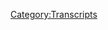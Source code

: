 {{Transcript
    | title         = [[703: 9/11, Part 1]]
    | caption       = [https://knowledgefight.libsyn.com/703-911-part-1 Listen to this episode on Libsyn]
    | episodeNumber = [[703: 9/11, Part 1|703]]
    | length        = 02:06:15
}}

{{MessageBox
    | header     = Warning: Bot Generated Content
    | text       = This transcript was automatically generated by transcription software and likely contains many mistakes and misattributions. Please check the audio for definitive quotes, attribution, and context.
    | image      = N3yvass4myg91.webp
    | imagewidth = 50px
    | id         = warning
}}

{{TranscriptBlock
    | name      = Unknown Speaker
    | timestamp = 00:00:00.000
    | text      = N-N-N-N-N-N-N-Knowledge Fight
}}

{{TranscriptBlock
    | name      = Unknown Speaker
    | timestamp = 00:00:13.039
    | text      = Dan and Jordan, I am sweating.
}}

{{TranscriptBlock
    | name      = Unknown Speaker
    | timestamp = 00:00:19.440
    | text      = Knowledgefight.com, it's time to pray.
}}

{{TranscriptBlock
    | name      = Unknown Speaker
    | timestamp = 00:00:21.519
    | text      = I have great respect for Knowledgefight, Knowledgefight.
}}

{{TranscriptBlock
    | name      = Unknown Speaker
    | timestamp = 00:00:25.320
    | text      = I'm sick of them posing as if they're the good guys, saying we are the bad guys.
}}

{{TranscriptBlock
    | name      = Unknown Speaker
    | timestamp = 00:00:29.199
    | text      = Knowledgefight.
}}

{{TranscriptBlock
    | name      = Unknown Speaker
    | timestamp = 00:00:30.199
    | text      = Dan and Jordan.
}}

{{TranscriptBlock
    | name      = Unknown Speaker
    | timestamp = 00:00:31.199
    | text      = Knowledgefight.
}}

{{TranscriptBlock
    | name      = Unknown Speaker
    | timestamp = 00:00:32.200
    | text      = Riddler, Riddler, Riddler.
}}

{{TranscriptBlock
    | name      = Unknown Speaker
    | timestamp = 00:00:33.200
    | text      = I need, I need money.
}}

{{TranscriptBlock
    | name      = Unknown Speaker
    | timestamp = 00:00:34.200
    | text      = Riddler, Riddler, Riddler.
}}

{{TranscriptBlock
    | name      = Unknown Speaker
    | timestamp = 00:00:35.200
    | text      = Andy and Kansas, Andy and Kansas.
}}

{{TranscriptBlock
    | name      = Unknown Speaker
    | timestamp = 00:00:36.200
    | text      = Stop it.
}}

{{TranscriptBlock
    | name      = Unknown Speaker
    | timestamp = 00:00:37.200
    | text      = Andy and Kansas, Andy and Kansas.
}}

{{TranscriptBlock
    | name      = Unknown Speaker
    | timestamp = 00:00:38.200
    | text      = It's time to pray.
}}

{{TranscriptBlock
    | name      = Unknown Speaker
    | timestamp = 00:00:39.200
    | text      = Andy and Kansas, you're on the air.
}}

{{TranscriptBlock
    | name      = Unknown Speaker
    | timestamp = 00:00:40.200
    | text      = Thanks for holding us.
}}

{{TranscriptBlock
    | name      = Unknown Speaker
    | timestamp = 00:00:41.200
    | text      = Hello, Alex.
}}

{{TranscriptBlock
    | name      = Unknown Speaker
    | timestamp = 00:00:42.200
    | text      = I'm a victim caller.
}}

{{TranscriptBlock
    | name      = Unknown Speaker
    | timestamp = 00:00:43.200
    | text      = I'm a huge fan.
}}

{{TranscriptBlock
    | name      = Unknown Speaker
    | timestamp = 00:00:44.200
    | text      = I love your work.
}}

{{TranscriptBlock
    | name      = Unknown Speaker
    | timestamp = 00:00:45.200
    | text      = Knowledgefight.
}}

{{TranscriptBlock
    | name      = Unknown Speaker
    | timestamp = 00:00:46.200
    | text      = N-N-N-N-Knowledgefight.com.
}}

{{TranscriptBlock
    | name      = Unknown Speaker
    | timestamp = 00:00:47.200
    | text      = I love you.
}}

{{TranscriptBlock
    | name      = Unknown Speaker
    | timestamp = 00:00:59.320
    | text      = Hey everybody.
}}

{{TranscriptBlock
    | name      = Unknown Speaker
    | timestamp = 00:01:00.320
    | text      = Welcome back to Knowledgefight.
}}

{{TranscriptBlock
    | name      = Unknown Speaker
    | timestamp = 00:01:01.320
    | text      = I'm Dan.
}}

{{TranscriptBlock
    | name      = Unknown Speaker
    | timestamp = 00:01:02.320
    | text      = I'm Jordan.
}}

{{TranscriptBlock
    | name      = Unknown Speaker
    | timestamp = 00:01:03.320
    | text      = We're a couple dudes.
}}

{{TranscriptBlock
    | name      = Unknown Speaker
    | timestamp = 00:01:04.319
    | text      = I'd like to sit around and worship at the altar of Selene and also talk a little bit
}}

{{TranscriptBlock
    | name      = Unknown Speaker
    | timestamp = 00:01:06.120
    | text      = about Alex Jones.
}}

{{TranscriptBlock
    | name      = Unknown Speaker
    | timestamp = 00:01:07.519
    | text      = Oh, indeed we are, Dan.
}}

{{TranscriptBlock
    | name      = Unknown Speaker
    | timestamp = 00:01:09.280
    | text      = Jordan.
}}

{{TranscriptBlock
    | name      = Unknown Speaker
    | timestamp = 00:01:10.280
    | text      = Dan.
}}

{{TranscriptBlock
    | name      = Unknown Speaker
    | timestamp = 00:01:11.280
    | text      = Jordan.
}}

{{TranscriptBlock
    | name      = Unknown Speaker
    | timestamp = 00:01:12.280
    | text      = Quick question for you, my friend.
}}

{{TranscriptBlock
    | name      = Unknown Speaker
    | timestamp = 00:01:13.280
    | text      = What's up?
}}

{{TranscriptBlock
    | name      = Unknown Speaker
    | timestamp = 00:01:14.280
    | text      = What's your Bright Spot today?
}}

{{TranscriptBlock
    | name      = Unknown Speaker
    | timestamp = 00:01:15.280
    | text      = Um, well, uh, side Bright Spot.
}}

{{TranscriptBlock
    | name      = Unknown Speaker
    | timestamp = 00:01:18.079
    | text      = Side Bright Spot.
}}

{{TranscriptBlock
    | name      = Unknown Speaker
    | timestamp = 00:01:19.079
    | text      = My aunt was in town this weekend.
}}

{{TranscriptBlock
    | name      = Unknown Speaker
    | timestamp = 00:01:20.319
    | text      = Oh, yeah, that's right.
}}

{{TranscriptBlock
    | name      = Unknown Speaker
    | timestamp = 00:01:21.680
    | text      = And we went, uh, for dinner.
}}

{{TranscriptBlock
    | name      = Unknown Speaker
    | timestamp = 00:01:23.519
    | text      = Uh, and I went to, she was, uh, flipping the bill, uh, we went to Morton's The Steakhouse.
}}

{{TranscriptBlock
    | name      = Unknown Speaker
    | timestamp = 00:01:30.840
    | text      = Ooh.
}}

{{TranscriptBlock
    | name      = Unknown Speaker
    | timestamp = 00:01:31.840
    | text      = Um, almost got a sundae, their legendary sundae.
}}

{{TranscriptBlock
    | name      = Unknown Speaker
    | timestamp = 00:01:35.599
    | text      = You didn't get their legendary sundae.
}}

{{TranscriptBlock
    | name      = Unknown Speaker
    | timestamp = 00:01:36.799
    | text      = Well, but I was thinking about doing it for the Dreamy Creamy Summer.
}}

{{TranscriptBlock
    | name      = Unknown Speaker
    | timestamp = 00:01:39.480
    | text      = Sure.
}}

{{TranscriptBlock
    | name      = Unknown Speaker
    | timestamp = 00:01:40.480
    | text      = Um, but I saw them walk by with one and there was no fucking way.
}}

{{TranscriptBlock
    | name      = Unknown Speaker
    | timestamp = 00:01:44.200
    | text      = I was, it's, it was like a fish bowl.
}}

{{TranscriptBlock
    | name      = Unknown Speaker
    | timestamp = 00:01:45.760
    | text      = I know, it is a massive, it's offensive.
}}

{{TranscriptBlock
    | name      = Unknown Speaker
    | timestamp = 00:01:48.379
    | text      = It's an entire meal unto itself.
}}

{{TranscriptBlock
    | name      = Unknown Speaker
    | timestamp = 00:01:49.920
    | text      = You should go there just for that.
}}

{{TranscriptBlock
    | name      = Unknown Speaker
    | timestamp = 00:01:51.439
    | text      = Yeah.
}}

{{TranscriptBlock
    | name      = Unknown Speaker
    | timestamp = 00:01:52.439
    | text      = But it was a very nice time.
}}

{{TranscriptBlock
    | name      = Unknown Speaker
    | timestamp = 00:01:53.439
    | text      = It was great to see her and her husband.
}}

{{TranscriptBlock
    | name      = Unknown Speaker
    | timestamp = 00:01:54.439
    | text      = Uh, but the Bright Spot is polar seltzer as a new flavor out and I tried it and it is
}}

{{TranscriptBlock
    | name      = Unknown Speaker
    | timestamp = 00:02:02.560
    | text      = the best.
}}

{{TranscriptBlock
    | name      = Unknown Speaker
    | timestamp = 00:02:03.560
    | text      = Really?
}}

{{TranscriptBlock
    | name      = Unknown Speaker
    | timestamp = 00:02:04.560
    | text      = I honestly think that this would do numbers in the year of the seltzer had it been around.
}}

{{TranscriptBlock
    | name      = Unknown Speaker
    | timestamp = 00:02:09.800
    | text      = Right, right, right.
}}

{{TranscriptBlock
    | name      = Unknown Speaker
    | timestamp = 00:02:10.800
    | text      = It is a pink apple lemon flavor seltzer and it is right on honey, honey crisp apple, my
}}

{{TranscriptBlock
    | name      = Unknown Speaker
    | timestamp = 00:02:18.719
    | text      = friend.
}}

{{TranscriptBlock
    | name      = Unknown Speaker
    | timestamp = 00:02:19.719
    | text      = That's what I'm talking about.
}}

{{TranscriptBlock
    | name      = Unknown Speaker
    | timestamp = 00:02:20.719
    | text      = I'm, I'm fascinated by this pink apple lemon and so it's like pink lemonade plus a honey
}}

{{TranscriptBlock
    | name      = Unknown Speaker
    | timestamp = 00:02:26.000
    | text      = crisp apple.
}}

{{TranscriptBlock
    | name      = Unknown Speaker
    | timestamp = 00:02:27.000
    | text      = No, pink apple and lemon, not pink lemonade and apple.
}}

{{TranscriptBlock
    | name      = Unknown Speaker
    | timestamp = 00:02:30.080
    | text      = Right, but I mean the pink, I've never heard pink apple before.
}}

{{TranscriptBlock
    | name      = Unknown Speaker
    | timestamp = 00:02:33.159
    | text      = What about a pink lady?
}}

{{TranscriptBlock
    | name      = Unknown Speaker
    | timestamp = 00:02:35.020
    | text      = What about a pink lady?
}}

{{TranscriptBlock
    | name      = Unknown Speaker
    | timestamp = 00:02:36.020
    | text      = That's a kind of apple.
}}

{{TranscriptBlock
    | name      = Unknown Speaker
    | timestamp = 00:02:37.020
    | text      = I understand that, but it's, oh my God, nevermind.
}}

{{TranscriptBlock
    | name      = Unknown Speaker
    | timestamp = 00:02:39.240
    | text      = Or a honey crisp.
}}

{{TranscriptBlock
    | name      = Unknown Speaker
    | timestamp = 00:02:40.240
    | text      = No, we're talking around each other.
}}

{{TranscriptBlock
    | name      = Unknown Speaker
    | timestamp = 00:02:41.879
    | text      = No, we're not.
}}

{{TranscriptBlock
    | name      = Unknown Speaker
    | timestamp = 00:02:42.879
    | text      = This is not going to be solved today.
}}

{{TranscriptBlock
    | name      = Unknown Speaker
    | timestamp = 00:02:43.879
    | text      = You're the one who's confused.
}}

{{TranscriptBlock
    | name      = Unknown Speaker
    | timestamp = 00:02:46.080
    | text      = I know exactly what I'm talking about.
}}

{{TranscriptBlock
    | name      = Unknown Speaker
    | timestamp = 00:02:48.080
    | text      = I'm trying to think of the flavor.
}}

{{TranscriptBlock
    | name      = Unknown Speaker
    | timestamp = 00:02:50.199
    | text      = It's so good.
}}

{{TranscriptBlock
    | name      = Unknown Speaker
    | timestamp = 00:02:51.199
    | text      = Okay, you do know exactly what you're talking about.
}}

{{TranscriptBlock
    | name      = Unknown Speaker
    | timestamp = 00:02:53.719
    | text      = It's refreshing.
}}

{{TranscriptBlock
    | name      = Unknown Speaker
    | timestamp = 00:02:54.819
    | text      = I believe you.
}}

{{TranscriptBlock
    | name      = Unknown Speaker
    | timestamp = 00:02:55.819
    | text      = Oh my God.
}}

{{TranscriptBlock
    | name      = Unknown Speaker
    | timestamp = 00:02:56.819
    | text      = I like apple juice, but sometimes too sweet.
}}

{{TranscriptBlock
    | name      = Unknown Speaker
    | timestamp = 00:02:58.960
    | text      = Too sweet.
}}

{{TranscriptBlock
    | name      = Unknown Speaker
    | timestamp = 00:02:59.960
    | text      = I also think.
}}

{{TranscriptBlock
    | name      = Unknown Speaker
    | timestamp = 00:03:00.960
    | text      = Needs a little bitter.
}}

{{TranscriptBlock
    | name      = Unknown Speaker
    | timestamp = 00:03:01.960
    | text      = Right.
}}

{{TranscriptBlock
    | name      = Unknown Speaker
    | timestamp = 00:03:02.960
    | text      = For the balance.
}}

{{TranscriptBlock
    | name      = Unknown Speaker
    | timestamp = 00:03:03.960
    | text      = Right, but I also think that sometimes those like ciders that you get at a bar, too tart.
}}

{{TranscriptBlock
    | name      = Unknown Speaker
    | timestamp = 00:03:07.120
    | text      = Little too sour.
}}

{{TranscriptBlock
    | name      = Unknown Speaker
    | timestamp = 00:03:08.120
    | text      = Yeah.
}}

{{TranscriptBlock
    | name      = Unknown Speaker
    | timestamp = 00:03:09.120
    | text      = Not good.
}}

{{TranscriptBlock
    | name      = Unknown Speaker
    | timestamp = 00:03:10.120
    | text      = Little, nice sweet spot.
}}

{{TranscriptBlock
    | name      = Unknown Speaker
    | timestamp = 00:03:11.960
    | text      = Good stuff?
}}

{{TranscriptBlock
    | name      = Unknown Speaker
    | timestamp = 00:03:12.960
    | text      = So good.
}}

{{TranscriptBlock
    | name      = Unknown Speaker
    | timestamp = 00:03:13.960
    | text      = All right.
}}

{{TranscriptBlock
    | name      = Unknown Speaker
    | timestamp = 00:03:14.960
    | text      = Probably 97.
}}

{{TranscriptBlock
    | name      = Unknown Speaker
    | timestamp = 00:03:15.960
    | text      = Oh shit.
}}

{{TranscriptBlock
    | name      = Unknown Speaker
    | timestamp = 00:03:16.960
    | text      = Yeah.
}}

{{TranscriptBlock
    | name      = Unknown Speaker
    | timestamp = 00:03:17.960
    | text      = That is.
}}

{{TranscriptBlock
    | name      = Unknown Speaker
    | timestamp = 00:03:18.960
    | text      = I can think of few ways that it could be better.
}}

{{TranscriptBlock
    | name      = Unknown Speaker
    | timestamp = 00:03:21.240
    | text      = Right.
}}

{{TranscriptBlock
    | name      = Unknown Speaker
    | timestamp = 00:03:22.240
    | text      = Wow.
}}

{{TranscriptBlock
    | name      = Unknown Speaker
    | timestamp = 00:03:23.240
    | text      = Polar, I think, I think low key might be the best.
}}

{{TranscriptBlock
    | name      = Unknown Speaker
    | timestamp = 00:03:24.919
    | text      = All right.
}}

{{TranscriptBlock
    | name      = Unknown Speaker
    | timestamp = 00:03:25.919
    | text      = Well, we'll see if that's recency bias.
}}

{{TranscriptBlock
    | name      = Unknown Speaker
    | timestamp = 00:03:27.199
    | text      = I'm going to have to say that you're going to have to start over from the beginning and
}}

{{TranscriptBlock
    | name      = Unknown Speaker
    | timestamp = 00:03:30.039
    | text      = re-taste all of those other stuff.
}}

{{TranscriptBlock
    | name      = Unknown Speaker
    | timestamp = 00:03:31.560
    | text      = From the top.
}}

{{TranscriptBlock
    | name      = Unknown Speaker
    | timestamp = 00:03:32.560
    | text      = Let's go.
}}

{{TranscriptBlock
    | name      = Unknown Speaker
    | timestamp = 00:03:33.560
    | text      = What's your bright spot?
}}

{{TranscriptBlock
    | name      = Unknown Speaker
    | timestamp = 00:03:34.560
    | text      = My bright spot is a Dragon Ball Z, my friend, as we, I'm regressing, I'm clearly regressing
}}

{{TranscriptBlock
    | name      = Unknown Speaker
    | timestamp = 00:03:42.400
    | text      = into a childlike state.
}}

{{TranscriptBlock
    | name      = Unknown Speaker
    | timestamp = 00:03:44.639
    | text      = And I was like, what am I, what do I need to do?
}}

{{TranscriptBlock
    | name      = Unknown Speaker
    | timestamp = 00:03:48.259
    | text      = And I realized I needed a soap opera and that is what Dragon Ball Z is.
}}

{{TranscriptBlock
    | name      = Unknown Speaker
    | timestamp = 00:03:53.400
    | text      = It's just like professional wrestling.
}}

{{TranscriptBlock
    | name      = Unknown Speaker
    | timestamp = 00:03:55.120
    | text      = It's a soap opera with fight scenes from time to time.
}}

{{TranscriptBlock
    | name      = Unknown Speaker
    | timestamp = 00:03:58.539
    | text      = It's all about the buildup.
}}

{{TranscriptBlock
    | name      = Unknown Speaker
    | timestamp = 00:04:00.259
    | text      = And then the fight is actually kind of boring, honestly.
}}

{{TranscriptBlock
    | name      = Unknown Speaker
    | timestamp = 00:04:02.659
    | text      = It's very predictable.
}}

{{TranscriptBlock
    | name      = Unknown Speaker
    | timestamp = 00:04:03.659
    | text      = Sure.
}}

{{TranscriptBlock
    | name      = Unknown Speaker
    | timestamp = 00:04:04.659
    | text      = The whole thing.
}}

{{TranscriptBlock
    | name      = Unknown Speaker
    | timestamp = 00:04:05.659
    | text      = And the formula is nonstop the same, nonstop the same, a commitment to a formula so staid
}}

{{TranscriptBlock
    | name      = Unknown Speaker
    | timestamp = 00:04:13.759
    | text      = and boring that it's almost admirable, honestly.
}}

{{TranscriptBlock
    | name      = Unknown Speaker
    | timestamp = 00:04:16.639
    | text      = Right.
}}

{{TranscriptBlock
    | name      = Unknown Speaker
    | timestamp = 00:04:17.639
    | text      = Yeah.
}}

{{TranscriptBlock
    | name      = Unknown Speaker
    | timestamp = 00:04:18.639
    | text      = I'm sorry I'm barely paying attention.
}}

{{TranscriptBlock
    | name      = Unknown Speaker
    | timestamp = 00:04:19.639
    | text      = I'm really trying to figure out a way to make RuPaul's Dragon Ball Race Z work.
}}

{{TranscriptBlock
    | name      = Unknown Speaker
    | timestamp = 00:04:23.639
    | text      = But it just, I can't make it work.
}}

{{TranscriptBlock
    | name      = Unknown Speaker
    | timestamp = 00:04:26.660
    | text      = It's not going to happen.
}}

{{TranscriptBlock
    | name      = Unknown Speaker
    | timestamp = 00:04:27.740
    | text      = There's a pun in there, my friend.
}}

{{TranscriptBlock
    | name      = Unknown Speaker
    | timestamp = 00:04:29.560
    | text      = I really wish there was, but I think better minds than you have driven themselves mad
}}

{{TranscriptBlock
    | name      = Unknown Speaker
    | timestamp = 00:04:34.240
    | text      = trying to find it.
}}

{{TranscriptBlock
    | name      = Unknown Speaker
    | timestamp = 00:04:35.240
    | text      = I've seen the best minds out of my generation driven mad by trying to make this pun.
}}

{{TranscriptBlock
    | name      = Unknown Speaker
    | timestamp = 00:04:40.680
    | text      = Fuck.
}}

{{TranscriptBlock
    | name      = Unknown Speaker
    | timestamp = 00:04:41.680
    | text      = Yep.
}}

{{TranscriptBlock
    | name      = Unknown Speaker
    | timestamp = 00:04:42.680
    | text      = Well, I'm glad you're enjoying that.
}}

{{TranscriptBlock
    | name      = Unknown Speaker
    | timestamp = 00:04:43.680
    | text      = Yeah, yeah, yeah.
}}

{{TranscriptBlock
    | name      = Unknown Speaker
    | timestamp = 00:04:44.680
    | text      = Well, I mean, enjoying isn't quite the word, but it's good.
}}

{{TranscriptBlock
    | name      = Unknown Speaker
    | timestamp = 00:04:47.339
    | text      = So Jordan, today we have an episode to go over and I'll explain all about it in a moment.
}}

{{TranscriptBlock
    | name      = Unknown Speaker
    | timestamp = 00:04:51.720
    | text      = But first, let's say hello to some new wonks.
}}

{{TranscriptBlock
    | name      = Unknown Speaker
    | timestamp = 00:04:53.920
    | text      = Oh, that's a great idea.
}}

{{TranscriptBlock
    | name      = Unknown Speaker
    | timestamp = 00:04:54.920
    | text      = So first, the look of confusion on the waitress's face at Olive Garden when I tried to order
}}

{{TranscriptBlock
    | name      = Unknown Speaker
    | timestamp = 00:04:58.920
    | text      = the Lionel Sperlinghetti.
}}

{{TranscriptBlock
    | name      = Unknown Speaker
    | timestamp = 00:05:00.759
    | text      = Thank you so much.
}}

{{TranscriptBlock
    | name      = Unknown Speaker
    | timestamp = 00:05:01.759
    | text      = You are now a policy wonk.
}}

{{TranscriptBlock
    | name      = Unknown Speaker
    | timestamp = 00:05:02.759
    | text      = I'm a policy wonk.
}}

{{TranscriptBlock
    | name      = Unknown Speaker
    | timestamp = 00:05:03.759
    | text      = Thank you very much.
}}

{{TranscriptBlock
    | name      = Unknown Speaker
    | timestamp = 00:05:04.759
    | text      = I'd like to do punch up on this.
}}

{{TranscriptBlock
    | name      = Unknown Speaker
    | timestamp = 00:05:05.759
    | text      = What?
}}

{{TranscriptBlock
    | name      = Unknown Speaker
    | timestamp = 00:05:06.759
    | text      = I tried to order the Lionel Sperlinghetti and meatballs.
}}

{{TranscriptBlock
    | name      = Unknown Speaker
    | timestamp = 00:05:09.360
    | text      = Okay.
}}

{{TranscriptBlock
    | name      = Unknown Speaker
    | timestamp = 00:05:10.360
    | text      = That's a little bit better.
}}

{{TranscriptBlock
    | name      = Unknown Speaker
    | timestamp = 00:05:11.360
    | text      = Yeah.
}}

{{TranscriptBlock
    | name      = Unknown Speaker
    | timestamp = 00:05:12.360
    | text      = You got to see if we were in a workshop talking about jokes, you need a tag on there.
}}

{{TranscriptBlock
    | name      = Unknown Speaker
    | timestamp = 00:05:16.579
    | text      = That's the meatballs.
}}

{{TranscriptBlock
    | name      = Unknown Speaker
    | timestamp = 00:05:17.579
    | text      = Right.
}}

{{TranscriptBlock
    | name      = Unknown Speaker
    | timestamp = 00:05:18.579
    | text      = Right.
}}

{{TranscriptBlock
    | name      = Unknown Speaker
    | timestamp = 00:05:19.579
    | text      = Right.
}}

{{TranscriptBlock
    | name      = Unknown Speaker
    | timestamp = 00:05:20.579
    | text      = Anyway, next live tonight, it's Dr. Toots and the Bachelor Squatch Trio.
}}

{{TranscriptBlock
    | name      = Unknown Speaker
    | timestamp = 00:05:22.699
    | text      = Thank you so much.
}}

{{TranscriptBlock
    | name      = Unknown Speaker
    | timestamp = 00:05:23.699
    | text      = You are now a policy wonk.
}}

{{TranscriptBlock
    | name      = Unknown Speaker
    | timestamp = 00:05:24.699
    | text      = I'm a policy wonk.
}}

{{TranscriptBlock
    | name      = Unknown Speaker
    | timestamp = 00:05:25.699
    | text      = Thank you very much.
}}

{{TranscriptBlock
    | name      = Unknown Speaker
    | timestamp = 00:05:26.699
    | text      = Thank you.
}}

{{TranscriptBlock
    | name      = Unknown Speaker
    | timestamp = 00:05:27.699
    | text      = Oh boy.
}}

{{TranscriptBlock
    | name      = Unknown Speaker
    | timestamp = 00:05:28.699
    | text      = So you are now a policy wonk.
}}

{{TranscriptBlock
    | name      = Unknown Speaker
    | timestamp = 00:05:29.699
    | text      = Oh, so you are now a policy wonk.
}}

{{TranscriptBlock
    | name      = Unknown Speaker
    | timestamp = 00:05:30.699
    | text      = I'm a policy wonk.
}}

{{TranscriptBlock
    | name      = Unknown Speaker
    | timestamp = 00:05:31.699
    | text      = You are now a policy wonk.
}}

{{TranscriptBlock
    | name      = Unknown Speaker
    | timestamp = 00:05:32.699
    | text      = You are now a policy wonk.
}}

{{TranscriptBlock
    | name      = Unknown Speaker
    | timestamp = 00:05:33.699
    | text      = Oh no.
}}

{{TranscriptBlock
    | name      = Unknown Speaker
    | timestamp = 00:05:34.699
    | text      = This is a shout out.
}}

{{TranscriptBlock
    | name      = Unknown Speaker
    | timestamp = 00:05:35.699
    | text      = Happy Father's Day to Paul Griffiths.
}}

{{TranscriptBlock
    | name      = Unknown Speaker
    | timestamp = 00:05:36.699
    | text      = You are now a policy wonk.
}}

{{TranscriptBlock
    | name      = Unknown Speaker
    | timestamp = 00:05:37.699
    | text      = I'm a policy wonk.
}}

{{TranscriptBlock
    | name      = Unknown Speaker
    | timestamp = 00:05:38.699
    | text      = Happy Father's Day to all you fathers out there.
}}

{{TranscriptBlock
    | name      = Unknown Speaker
    | timestamp = 00:05:41.139
    | text      = Next, NarkArtFunkel.
}}

{{TranscriptBlock
    | name      = Unknown Speaker
    | timestamp = 00:05:43.040
    | text      = Thank you so much.
}}

{{TranscriptBlock
    | name      = Unknown Speaker
    | timestamp = 00:05:44.040
    | text      = You are now a policy wonk.
}}

{{TranscriptBlock
    | name      = Unknown Speaker
    | timestamp = 00:05:45.040
    | text      = I'm a policy wonk.
}}

{{TranscriptBlock
    | name      = Unknown Speaker
    | timestamp = 00:05:46.040
    | text      = Thank you very much.
}}

{{TranscriptBlock
    | name      = Unknown Speaker
    | timestamp = 00:05:47.040
    | text      = And we got a couple of technocrats here in the mix.
}}

{{TranscriptBlock
    | name      = Unknown Speaker
    | timestamp = 00:05:48.779
    | text      = Ooh.
}}

{{TranscriptBlock
    | name      = Unknown Speaker
    | timestamp = 00:05:49.779
    | text      = So first, Dawn Ford, Voice Of Fantasy and Adventure.
}}

{{TranscriptBlock
    | name      = Unknown Speaker
    | timestamp = 00:05:52.939
    | text      = Thank you so much.
}}

{{TranscriptBlock
    | name      = Unknown Speaker
    | timestamp = 00:05:53.939
    | text      = You are now a technocrat.
}}

{{TranscriptBlock
    | name      = Unknown Speaker
    | timestamp = 00:05:55.339
    | text      = Luke loves Josie and both of us love this podcast. Thank you so much. You are now technocrat.
}}

{{TranscriptBlock
    | name      = Unknown Speaker
    | timestamp = 00:06:00.540
    | text      = I'm a policy wonk. I have risen above my enemies. I might quit tomorrow actually.
}}

{{TranscriptBlock
    | name      = Unknown Speaker
    | timestamp = 00:06:06.620
    | text      = I'm just going to take a little break down. A little breaky for me.
}}

{{TranscriptBlock
    | name      = Unknown Speaker
    | timestamp = 00:06:12.779
    | text      = And then we're going to come back and I'm going to start the show over.
}}

{{TranscriptBlock
    | name      = Unknown Speaker
    | timestamp = 00:06:18.300
    | text      = But I'm the devil. I got to be taking over here.
}}

{{TranscriptBlock
    | name      = Unknown Speaker
    | timestamp = 00:06:20.300
    | text      = I mean all this. Fuck you. Fuck you. I got plenty of words for you. But at the end of the day,
}}

{{TranscriptBlock
    | name      = Unknown Speaker
    | timestamp = 00:06:27.500
    | text      = fuck you and your new world order and fuck the horse you rode in on and all your shit.
}}

{{TranscriptBlock
    | name      = Unknown Speaker
    | timestamp = 00:06:33.019
    | text      = Maybe today should be my last broadcast. Maybe I'll just be gone a month, maybe five years.
}}

{{TranscriptBlock
    | name      = Unknown Speaker
    | timestamp = 00:06:38.540
    | text      = Maybe I'll walk out of here tomorrow and you never see me again.
}}

{{TranscriptBlock
    | name      = Unknown Speaker
    | timestamp = 00:06:42.620
    | text      = That's really what I want to do. I never want to come back here again.
}}

{{TranscriptBlock
    | name      = Unknown Speaker
    | timestamp = 00:06:46.540
    | text      = I apologize to the crew and the listeners yesterday that I was legitimately having
}}

{{TranscriptBlock
    | name      = Unknown Speaker
    | timestamp = 00:06:51.819
    | text      = breakdowns on here. I'll be better tomorrow. He's not. Never will be and never was.
}}

{{TranscriptBlock
    | name      = Unknown Speaker
    | timestamp = 00:06:56.699
    | text      = Nope. So today, Jordan, I'm sick of Alex's bullshit.
}}

{{TranscriptBlock
    | name      = Unknown Speaker
    | timestamp = 00:07:01.819
    | text      = Sure. The publicity stunt shit from last week. Just very annoying.
}}

{{TranscriptBlock
    | name      = Unknown Speaker
    | timestamp = 00:07:05.500
    | text      = Really bad taste in my mouth. Really drains you.
}}

{{TranscriptBlock
    | name      = Unknown Speaker
    | timestamp = 00:07:08.620
    | text      = But simultaneously there's not a lot of other very good outlets to look into.
}}

{{TranscriptBlock
    | name      = Unknown Speaker
    | timestamp = 00:07:14.139
    | text      = Uh, Jim Baker, dry well. Dead.
}}

{{TranscriptBlock
    | name      = Unknown Speaker
    | timestamp = 00:07:16.860
    | text      = Uh, there's no more Squatch Talk yet on Project Camelot. So I don't know where to go with that.
}}

{{TranscriptBlock
    | name      = Unknown Speaker
    | timestamp = 00:07:23.100
    | text      = Can't go back to the forest on that one too many times.
}}

{{TranscriptBlock
    | name      = Unknown Speaker
    | timestamp = 00:07:25.180
    | text      = No. And I did check in on a number of episodes from 2003 and I was just boring.
}}

{{TranscriptBlock
    | name      = Unknown Speaker
    | timestamp = 00:07:30.300
    | text      = Boringly wasting my time this weekend. Oh no.
}}

{{TranscriptBlock
    | name      = Unknown Speaker
    | timestamp = 00:07:33.420
    | text      = Just a woo. And so I realized that there was something that I had been meaning to do for a
}}

{{TranscriptBlock
    | name      = Unknown Speaker
    | timestamp = 00:07:38.620
    | text      = while. Oh. And that is go over September 11th, 2001. Oh no. Oh my God. Do you know how funny
}}

{{TranscriptBlock
    | name      = Unknown Speaker
    | timestamp = 00:07:50.060
    | text      = that is because of the, the, did you see the picture going around?
}}

{{TranscriptBlock
    | name      = Unknown Speaker
    | timestamp = 00:07:54.540
    | text      = No. Apparently ESPN's Yankees Red Sox.
}}

{{TranscriptBlock
    | name      = Unknown Speaker
    | timestamp = 00:07:59.019
    | text      = Oh, that picture. Yeah. That picture is so funny.
}}

{{TranscriptBlock
    | name      = Unknown Speaker
    | timestamp = 00:08:02.220
    | text      = Ground zero. Those very distasteful. Twin towers of New York and Boston Red Sox.
}}

{{TranscriptBlock
    | name      = Unknown Speaker
    | timestamp = 00:08:08.300
    | text      = Yeah. So this is a little bit of weird timing. Amazing.
}}

{{TranscriptBlock
    | name      = Unknown Speaker
    | timestamp = 00:08:11.420
    | text      = Um, but here, here's the situation. Like, um, one of the reasons we haven't covered this already was
}}

{{TranscriptBlock
    | name      = Unknown Speaker
    | timestamp = 00:08:17.819
    | text      = I didn't have access to the audio initially when we first started this podcast. I didn't know how
}}

{{TranscriptBlock
    | name      = Unknown Speaker
    | timestamp = 00:08:22.939
    | text      = to find it. I didn't know where it was. Right.
}}

{{TranscriptBlock
    | name      = Unknown Speaker
    | timestamp = 00:08:24.699
    | text      = And so that was a limiting factor. And then as we got further into the podcast, I kind of thought
}}

{{TranscriptBlock
    | name      = Unknown Speaker
    | timestamp = 00:08:30.620
    | text      = like, ah, we'll save this. We'll save this for something. And stupidly, I was like, we'll save
}}

{{TranscriptBlock
    | name      = Unknown Speaker
    | timestamp = 00:08:36.299
    | text      = it for like, we do it live. I do a live show. Oh no.
}}

{{TranscriptBlock
    | name      = Unknown Speaker
    | timestamp = 00:08:38.860
    | text      = And gradually that felt like that's never going to be a good idea. And it just, the can got kicked
}}

{{TranscriptBlock
    | name      = Unknown Speaker
    | timestamp = 00:08:45.659
    | text      = down the road. And I don't know, an argument could be made that a professional podcaster
}}

{{TranscriptBlock
    | name      = Unknown Speaker
    | timestamp = 00:08:51.259
    | text      = might've done this for like episode 700 as opposed to 704.
}}

{{TranscriptBlock
    | name      = Unknown Speaker
    | timestamp = 00:08:54.860
    | text      = I really don't understand. Why, why have we numbered our episodes in the first place? It
}}

{{TranscriptBlock
    | name      = Unknown Speaker
    | timestamp = 00:09:01.100
    | text      = was a bad idea. Neither of us remember. It's just a way for people to have shorthand
}}

{{TranscriptBlock
    | name      = Unknown Speaker
    | timestamp = 00:09:05.500
    | text      = for like, it was in 205. I don't know. People asked me to do it. So I put numbers.
}}

{{TranscriptBlock
    | name      = Unknown Speaker
    | timestamp = 00:09:10.299
    | text      = Well, see, and now you're, you're beholden to the numbers game.
}}

{{TranscriptBlock
    | name      = Unknown Speaker
    | timestamp = 00:09:13.500
    | text      = But I'm not exactly clearly, but that's how we are doing September 11th and it's father's day
}}

{{TranscriptBlock
    | name      = Unknown Speaker
    | timestamp = 00:09:20.860
    | text      = on a unimportantly numbered episode. Yes. So here, here's the, here's the syllabus.
}}

{{TranscriptBlock
    | name      = Unknown Speaker
    | timestamp = 00:09:28.940
    | text      = Alex was on air during the day. Right.
}}

{{TranscriptBlock
    | name      = Unknown Speaker
    | timestamp = 00:09:31.179
    | text      = And that's what we're going to be talking about today. Then on Wednesday,
}}

{{TranscriptBlock
    | name      = Unknown Speaker
    | timestamp = 00:09:34.940
    | text      = we're going to be covering Alex's evening show. He was back on air from nine to midnight.
}}

{{TranscriptBlock
    | name      = Unknown Speaker
    | timestamp = 00:09:39.820
    | text      = Oh boy. That night.
}}

{{TranscriptBlock
    | name      = Unknown Speaker
    | timestamp = 00:09:41.179
    | text      = Yeah. And so obviously
}}

{{TranscriptBlock
    | name      = Unknown Speaker
    | timestamp = 00:09:42.779
    | text      = there's going to be different amounts of information that he's privy to different
}}

{{TranscriptBlock
    | name      = Unknown Speaker
    | timestamp = 00:09:45.980
    | text      = things will have happened. Right.
}}

{{TranscriptBlock
    | name      = Unknown Speaker
    | timestamp = 00:09:47.899
    | text      = And so over the course of these next couple episodes, we will experience his immediacy
}}

{{TranscriptBlock
    | name      = Unknown Speaker
    | timestamp = 00:09:53.419
    | text      = and he's like, eh, I've got a little time to simmer and we'll see if there's any differences.
}}

{{TranscriptBlock
    | name      = Unknown Speaker
    | timestamp = 00:09:57.419
    | text      = We'll see. We'll see how this goes. It's nice to go to the past and him being
}}

{{TranscriptBlock
    | name      = Unknown Speaker
    | timestamp = 00:10:00.860
    | text      = correct about Saddam's son still being alive. That's a, you know.
}}

{{TranscriptBlock
    | name      = Unknown Speaker
    | timestamp = 00:10:04.059
    | text      = Doesn't come up. Doesn't come up.
}}

{{TranscriptBlock
    | name      = Unknown Speaker
    | timestamp = 00:10:05.340
    | text      = Saddam does though in a very weird way. That makes sense.
}}

{{TranscriptBlock
    | name      = Unknown Speaker
    | timestamp = 00:10:08.059
    | text      = So, uh, one of the other things too, one of the other reasons that it was motivated to,
}}

{{TranscriptBlock
    | name      = Unknown Speaker
    | timestamp = 00:10:11.740
    | text      = uh, go forward with this for now is that also we're going to be in Austin. We're going to be,
}}

{{TranscriptBlock
    | name      = Unknown Speaker
    | timestamp = 00:10:18.379
    | text      = you know, doing a bit of like present day coverage of Alex and it feels like let's,
}}

{{TranscriptBlock
    | name      = Unknown Speaker
    | timestamp = 00:10:23.259
    | text      = let's have some fun while we can. We're going to be doing plenty of present
}}

{{TranscriptBlock
    | name      = Unknown Speaker
    | timestamp = 00:10:27.100
    | text      = day Alex for a while. And I worry that a lot of that will not be
}}

{{TranscriptBlock
    | name      = Unknown Speaker
    | timestamp = 00:10:30.620
    | text      = a super informative in the way that I kind of like a lot of the, our show to be.
}}

{{TranscriptBlock
    | name      = Unknown Speaker
    | timestamp = 00:10:36.220
    | text      = Sure. There's revelatory things when
}}

{{TranscriptBlock
    | name      = Unknown Speaker
    | timestamp = 00:10:38.940
    | text      = you go to the past and you experience stuff that's like, wait a second,
}}

{{TranscriptBlock
    | name      = Unknown Speaker
    | timestamp = 00:10:41.899
    | text      = what the fuck are you talking about? Right.
}}

{{TranscriptBlock
    | name      = Unknown Speaker
    | timestamp = 00:10:43.659
    | text      = And there's not as much of that in the present day.
}}

{{TranscriptBlock
    | name      = Unknown Speaker
    | timestamp = 00:10:46.059
    | text      = So we're recapping in the present as opposed to revealing.
}}

{{TranscriptBlock
    | name      = Unknown Speaker
    | timestamp = 00:10:49.419
    | text      = And some like, can you believe this? Yeah, I know. Right.
}}

{{TranscriptBlock
    | name      = Unknown Speaker
    | timestamp = 00:10:51.740
    | text      = Can you look at this asshole? Yeah.
}}

{{TranscriptBlock
    | name      = Unknown Speaker
    | timestamp = 00:10:53.580
    | text      = Um, and so, uh, get, you know, smoke them while you got them.
}}

{{TranscriptBlock
    | name      = Unknown Speaker
    | timestamp = 00:10:56.860
    | text      = Yeah. That's the, uh, the feeling I have. That's how we live.
}}

{{TranscriptBlock
    | name      = Unknown Speaker
    | timestamp = 00:11:00.620
    | text      = So here we go. Here is how Alex is starting off the show.
}}

{{TranscriptBlock
    | name      = Unknown Speaker
    | timestamp = 00:11:04.059
    | text      = And I will say that this is about exactly what you would expect.
}}

{{TranscriptBlock
    | name      = Unknown Speaker
    | timestamp = 00:11:06.940
    | text      = He's recounting the events that have happened up till the point that he gets on air himself.
}}

{{TranscriptBlock
    | name      = Unknown Speaker
    | timestamp = 00:11:12.860
    | text      = Well, I've been warning you about it for at least five years.
}}

{{TranscriptBlock
    | name      = Unknown Speaker
    | timestamp = 00:11:15.899
    | text      = Wow. All that terrorism that we've looked at
}}

{{TranscriptBlock
    | name      = Unknown Speaker
    | timestamp = 00:11:17.500
    | text      = Right at the gate.
}}

{{TranscriptBlock
    | name      = Unknown Speaker
    | timestamp = 00:11:18.620
    | text      = Oklahoma City to Waco has been government actions. They need this as a pretext to
}}

{{TranscriptBlock
    | name      = Unknown Speaker
    | timestamp = 00:11:24.539
    | text      = bring you and your family martial law. They're either using provocateur Arabs
}}

{{TranscriptBlock
    | name      = Unknown Speaker
    | timestamp = 00:11:30.059
    | text      = and allowing them to do it, or this is full complicity, complicity with the federal government.
}}

{{TranscriptBlock
    | name      = Unknown Speaker
    | timestamp = 00:11:36.620
    | text      = The evidence is overwhelming to bring you up to speed on what's happened.
}}

{{TranscriptBlock
    | name      = Unknown Speaker
    | timestamp = 00:11:40.779
    | text      = At 8 50 a.m. EDT plane hits world trade center.
}}

{{TranscriptBlock
    | name      = Unknown Speaker
    | timestamp = 00:11:44.059
    | text      = Nine 20 FBI says at least one plane hijacked.
}}

{{TranscriptBlock
    | name      = Unknown Speaker
    | timestamp = 00:11:47.100
    | text      = Nine 30 Eastern second jet crashes into world trade center.
}}

{{TranscriptBlock
    | name      = Unknown Speaker
    | timestamp = 00:11:50.860
    | text      = Plane hits Pentagon. Nine 40 federal officials said a U.S. airplane has hit the Pentagon.
}}

{{TranscriptBlock
    | name      = Unknown Speaker
    | timestamp = 00:11:55.179
    | text      = The crash comes nearly an hour after two planes hit the World Trade Center building.
}}

{{TranscriptBlock
    | name      = Unknown Speaker
    | timestamp = 00:11:58.539
    | text      = All U.S. buildings in Capitol Hill evacuated.
}}

{{TranscriptBlock
    | name      = Unknown Speaker
    | timestamp = 00:12:00.779
    | text      = 10 13 10 15 World Trade Center South Tower collapses.
}}

{{TranscriptBlock
    | name      = Unknown Speaker
    | timestamp = 00:12:04.460
    | text      = 10 20 report explosion at Capitol.
}}

{{TranscriptBlock
    | name      = Unknown Speaker
    | timestamp = 00:12:08.379
    | text      = 10 30 U.S. congressional leaders, top cabinet officials moving to secure facilities.
}}

{{TranscriptBlock
    | name      = Unknown Speaker
    | timestamp = 00:12:12.220
    | text      = 10 30 anchor.
}}

{{TranscriptBlock
    | name      = Unknown Speaker
    | timestamp = 00:12:14.139
    | text      = Another hijacked plane reported 20 minutes south of Washington, D.C.
}}

{{TranscriptBlock
    | name      = Unknown Speaker
    | timestamp = 00:12:18.220
    | text      = Second tower north collapses. Hijacked plane crashes south of Pittsburgh,
}}

{{TranscriptBlock
    | name      = Unknown Speaker
    | timestamp = 00:12:21.500
    | text      = P.A. Officials investigating at another hijacking with a plane headed towards D.C.
}}

{{TranscriptBlock
    | name      = Unknown Speaker
    | timestamp = 00:12:26.940
    | text      = And 10 45 all federal buildings in D.C. have been evacuated.
}}

{{TranscriptBlock
    | name      = Unknown Speaker
    | timestamp = 00:12:31.100
    | text      = So and then we're told other planes are in the air. They're finding bombs at schools.
}}

{{TranscriptBlock
    | name      = Unknown Speaker
    | timestamp = 00:12:34.779
    | text      = We don't know how many of these reports are accurate.
}}

{{TranscriptBlock
    | name      = Unknown Speaker
    | timestamp = 00:12:36.460
    | text      = We know the two planes have crashed into the World Trade Center.
}}

{{TranscriptBlock
    | name      = Unknown Speaker
    | timestamp = 00:12:38.860
    | text      = So here we see the way Alex opens up the show on 9 11,
}}

{{TranscriptBlock
    | name      = Unknown Speaker
    | timestamp = 00:12:42.220
    | text      = and there's a couple of things that stick out to me in a pretty serious way.
}}

{{TranscriptBlock
    | name      = Unknown Speaker
    | timestamp = 00:12:45.419
    | text      = The first has to do with the end of that clip,
}}

{{TranscriptBlock
    | name      = Unknown Speaker
    | timestamp = 00:12:47.019
    | text      = where Alex says that we're told there are other planes in the air and they're finding
}}

{{TranscriptBlock
    | name      = Unknown Speaker
    | timestamp = 00:12:50.779
    | text      = bombs at schools. But he's clear in this statement at this point.
}}

{{TranscriptBlock
    | name      = Unknown Speaker
    | timestamp = 00:12:54.220
    | text      = They had no idea if the things that are coming in are accurate.
}}

{{TranscriptBlock
    | name      = Unknown Speaker
    | timestamp = 00:12:57.179
    | text      = Right.
}}

{{TranscriptBlock
    | name      = Unknown Speaker
    | timestamp = 00:12:57.580
    | text      = There is an understanding that the immediacy of the events creates a fog of uncertainty,
}}

{{TranscriptBlock
    | name      = Unknown Speaker
    | timestamp = 00:13:01.580
    | text      = and that's not something that feels the same as how Alex operates today.
}}

{{TranscriptBlock
    | name      = Unknown Speaker
    | timestamp = 00:13:05.019
    | text      = No.
}}

{{TranscriptBlock
    | name      = Unknown Speaker
    | timestamp = 00:13:05.659
    | text      = The second thing I found really interesting is that Alex's take on this
}}

{{TranscriptBlock
    | name      = Unknown Speaker
    | timestamp = 00:13:08.539
    | text      = is exactly what you'd think it would be.
}}

{{TranscriptBlock
    | name      = Unknown Speaker
    | timestamp = 00:13:11.500
    | text      = Oh, yeah.
}}

{{TranscriptBlock
    | name      = Unknown Speaker
    | timestamp = 00:13:12.059
    | text      = Immediately, this is declared a false flag.
}}

{{TranscriptBlock
    | name      = Unknown Speaker
    | timestamp = 00:13:14.299
    | text      = It has to be because that's how the globalists are going to bring in martial law.
}}

{{TranscriptBlock
    | name      = Unknown Speaker
    | timestamp = 00:13:18.379
    | text      = But that didn't happen.
}}

{{TranscriptBlock
    | name      = Unknown Speaker
    | timestamp = 00:13:19.820
    | text      = There have been a lot of trends that have gotten worse since 9 11 in terms of
}}

{{TranscriptBlock
    | name      = Unknown Speaker
    | timestamp = 00:13:22.779
    | text      = surveillance and police militarization, but those things don't constitute martial law.
}}

{{TranscriptBlock
    | name      = Unknown Speaker
    | timestamp = 00:13:27.659
    | text      = These are the objectives of this false flag because they're the objectives Alex
}}

{{TranscriptBlock
    | name      = Unknown Speaker
    | timestamp = 00:13:32.220
    | text      = always immediately declares to blame his imaginary enemies for every tragic event that occurs.
}}

{{TranscriptBlock
    | name      = Unknown Speaker
    | timestamp = 00:13:37.340
    | text      = And this just fits in with that for sure.
}}

{{TranscriptBlock
    | name      = Unknown Speaker
    | timestamp = 00:13:39.419
    | text      = The third thing I want to point out is that Alex has already declared this a false flag.
}}

{{TranscriptBlock
    | name      = Unknown Speaker
    | timestamp = 00:13:44.620
    | text      = He knows literally nothing that will eventually appear in his documentaries about 9 11,
}}

{{TranscriptBlock
    | name      = Unknown Speaker
    | timestamp = 00:13:49.259
    | text      = all of the real or imagined anomalies that he points to in order to build his case.
}}

{{TranscriptBlock
    | name      = Unknown Speaker
    | timestamp = 00:13:54.379
    | text      = This is critical because it really does illustrate how he arrived at his conclusion
}}

{{TranscriptBlock
    | name      = Unknown Speaker
    | timestamp = 00:13:58.700
    | text      = long before seeking out evidence, which is not a good process.
}}

{{TranscriptBlock
    | name      = Unknown Speaker
    | timestamp = 00:14:02.940
    | text      = I guess what I'm saying is that if Alex knew that this was a false flag
}}

{{TranscriptBlock
    | name      = Unknown Speaker
    | timestamp = 00:14:06.779
    | text      = hours before Building 7 even fell, then he shouldn't be able to use Building 7
}}

{{TranscriptBlock
    | name      = Unknown Speaker
    | timestamp = 00:14:11.179
    | text      = in his explanation of what makes the argument that this was a false flag.
}}

{{TranscriptBlock
    | name      = Unknown Speaker
    | timestamp = 00:14:15.259
    | text      = All of the evidence he should need to present has to be in his head
}}

{{TranscriptBlock
    | name      = Unknown Speaker
    | timestamp = 00:14:18.620
    | text      = prior to his determination that this is a false flag,
}}

{{TranscriptBlock
    | name      = Unknown Speaker
    | timestamp = 00:14:21.259
    | text      = or else that evidence is no longer really evidence necessarily,
}}

{{TranscriptBlock
    | name      = Unknown Speaker
    | timestamp = 00:14:24.860
    | text      = or at least it's suspicious that it could be trivia
}}

{{TranscriptBlock
    | name      = Unknown Speaker
    | timestamp = 00:14:27.419
    | text      = that he sought out to justify the conclusion that he wanted to push.
}}

{{TranscriptBlock
    | name      = Unknown Speaker
    | timestamp = 00:14:31.179
    | text      = And I think that description is really apt.
}}

{{TranscriptBlock
    | name      = Unknown Speaker
    | timestamp = 00:14:33.580
    | text      = If you look at the conspiracy theories that were pushed in films like the
}}

{{TranscriptBlock
    | name      = Unknown Speaker
    | timestamp = 00:14:36.940
    | text      = Alex-produced Loose Change, which was also produced by Info Wars employee Jason Burmas,
}}

{{TranscriptBlock
    | name      = Unknown Speaker
    | timestamp = 00:14:41.899
    | text      = aka the Info Warrior, you start to get the picture that this was the process
}}

{{TranscriptBlock
    | name      = Unknown Speaker
    | timestamp = 00:14:46.779
    | text      = that Alex world was using to deal with information.
}}

{{TranscriptBlock
    | name      = Unknown Speaker
    | timestamp = 00:14:49.899
    | text      = That documentary had to be re-released multiple times because things in the film
}}

{{TranscriptBlock
    | name      = Unknown Speaker
    | timestamp = 00:14:53.740
    | text      = were debunked to the point that making their inclusion in the documentary embarrassing.
}}

{{TranscriptBlock
    | name      = Unknown Speaker
    | timestamp = 00:14:58.139
    | text      = They had to be edited out.
}}

{{TranscriptBlock
    | name      = Unknown Speaker
    | timestamp = 00:14:59.659
    | text      = For instance, in various incarnations of the film, Flight 93 was originally shot down,
}}

{{TranscriptBlock
    | name      = Unknown Speaker
    | timestamp = 00:15:04.700
    | text      = and then it was diverted to Cleveland's Hopkins Airport,
}}

{{TranscriptBlock
    | name      = Unknown Speaker
    | timestamp = 00:15:07.500
    | text      = and then that entire storyline was edited out of the Final Cut version.
}}

{{TranscriptBlock
    | name      = Unknown Speaker
    | timestamp = 00:15:11.500
    | text      = It's important to keep this dynamic in our heads
}}

{{TranscriptBlock
    | name      = Unknown Speaker
    | timestamp = 00:15:13.419
    | text      = as we experience the way Alex covers the day's tragedy.
}}

{{TranscriptBlock
    | name      = Unknown Speaker
    | timestamp = 00:15:16.379
    | text      = He already has a conclusion, and he's trying to find justification for that conclusion,
}}

{{TranscriptBlock
    | name      = Unknown Speaker
    | timestamp = 00:15:21.019
    | text      = whether or not that justification means anything or is even real.
}}

{{TranscriptBlock
    | name      = Unknown Speaker
    | timestamp = 00:15:24.779
    | text      = Yeah, you had quite a response there though.
}}

{{TranscriptBlock
    | name      = Unknown Speaker
    | timestamp = 00:15:27.179
    | text      = I mean, one, have you seen the new edit of his 9-11 movie?
}}

{{TranscriptBlock
    | name      = Unknown Speaker
    | timestamp = 00:15:32.860
    | text      = I have not.
}}

{{TranscriptBlock
    | name      = Unknown Speaker
    | timestamp = 00:15:33.419
    | text      = It's just him going bah, and that's it.
}}

{{TranscriptBlock
    | name      = Unknown Speaker
    | timestamp = 00:15:35.659
    | text      = They've edited out all the embarrassing parts, and that's what was left behind.
}}

{{TranscriptBlock
    | name      = Unknown Speaker
    | timestamp = 00:15:39.580
    | text      = All that's left behind is it being like, this is about me.
}}

{{TranscriptBlock
    | name      = Unknown Speaker
    | timestamp = 00:15:42.620
    | text      = You see that?
}}

{{TranscriptBlock
    | name      = Unknown Speaker
    | timestamp = 00:15:43.500
    | text      = Secretly, this is about me.
}}

{{TranscriptBlock
    | name      = Unknown Speaker
    | timestamp = 00:15:45.980
    | text      = Yes, I know that the World Trade Center is literally still on fire,
}}

{{TranscriptBlock
    | name      = Unknown Speaker
    | timestamp = 00:15:49.419
    | text      = but have I told you that I told you so?
}}

{{TranscriptBlock
    | name      = Unknown Speaker
    | timestamp = 00:15:51.580
    | text      = I mean, that is amazing to me, you know?
}}

{{TranscriptBlock
    | name      = Unknown Speaker
    | timestamp = 00:15:54.220
    | text      = It's pretty shitty.
}}

{{TranscriptBlock
    | name      = Unknown Speaker
    | timestamp = 00:15:55.100
    | text      = Like, in the present day, you hear him do shit like that for a mass shooting,
}}

{{TranscriptBlock
    | name      = Unknown Speaker
    | timestamp = 00:16:00.220
    | text      = and you go, Jesus Christ, that's fucked up, you know?
}}

{{TranscriptBlock
    | name      = Unknown Speaker
    | timestamp = 00:16:03.580
    | text      = But you feel like that's with 30 years of being a giant piece of shit under your belt, you know?
}}

{{TranscriptBlock
    | name      = Unknown Speaker
    | timestamp = 00:16:09.100
    | text      = To know that right out the gate on 9-11, he's like, boom, called it.
}}

{{TranscriptBlock
    | name      = Unknown Speaker
    | timestamp = 00:16:13.740
    | text      = That's his story.
}}

{{TranscriptBlock
    | name      = Unknown Speaker
    | timestamp = 00:16:15.019
    | text      = Yeah.
}}

{{TranscriptBlock
    | name      = Unknown Speaker
    | timestamp = 00:16:16.620
    | text      = An insane psychopathic narcissist serial killer level shit is what that is.
}}

{{TranscriptBlock
    | name      = Unknown Speaker
    | timestamp = 00:16:20.860
    | text      = I remember 9-11 and being at school when it happened,
}}

{{TranscriptBlock
    | name      = Unknown Speaker
    | timestamp = 00:16:25.100
    | text      = and I remember the teachers being very somber.
}}

{{TranscriptBlock
    | name      = Unknown Speaker
    | timestamp = 00:16:29.259
    | text      = There was a tone of a lot of respect.
}}

{{TranscriptBlock
    | name      = Unknown Speaker
    | timestamp = 00:16:31.740
    | text      = Totally.
}}

{{TranscriptBlock
    | name      = Unknown Speaker
    | timestamp = 00:16:33.820
    | text      = It feels really absent from Alex.
}}

{{TranscriptBlock
    | name      = Unknown Speaker
    | timestamp = 00:16:37.340
    | text      = One of the things I compare this to is, if you listen to the episode of Bill Cooper,
}}

{{TranscriptBlock
    | name      = Unknown Speaker
    | timestamp = 00:16:43.259
    | text      = After a Tragedy, I think it was the episode after Columbine that you can find,
}}

{{TranscriptBlock
    | name      = Unknown Speaker
    | timestamp = 00:16:50.139
    | text      = and he's crying on air about the tragedy and how he feels for these families.
}}

{{TranscriptBlock
    | name      = Unknown Speaker
    | timestamp = 00:16:56.379
    | text      = He has kids, you know?
}}

{{TranscriptBlock
    | name      = Unknown Speaker
    | timestamp = 00:16:57.740
    | text      = And like, I don't want to deify Bill Cooper.
}}

{{TranscriptBlock
    | name      = Unknown Speaker
    | timestamp = 00:17:00.940
    | text      = He's an asshole.
}}

{{TranscriptBlock
    | name      = Unknown Speaker
    | timestamp = 00:17:01.659
    | text      = No, absolutely an asshole.
}}

{{TranscriptBlock
    | name      = Unknown Speaker
    | timestamp = 00:17:02.620
    | text      = He's a shit.
}}

{{TranscriptBlock
    | name      = Unknown Speaker
    | timestamp = 00:17:03.100
    | text      = Yeah, yeah, yeah.
}}

{{TranscriptBlock
    | name      = Unknown Speaker
    | timestamp = 00:17:04.059
    | text      = On air, he recognized on some way that people are hurting, and it's okay to hurt.
}}

{{TranscriptBlock
    | name      = Unknown Speaker
    | timestamp = 00:17:10.299
    | text      = Yeah.
}}

{{TranscriptBlock
    | name      = Unknown Speaker
    | timestamp = 00:17:10.799
    | text      = And Alex doesn't have that at all.
}}

{{TranscriptBlock
    | name      = Unknown Speaker
    | timestamp = 00:17:12.539
    | text      = No, he's an absolute psychopath.
}}

{{TranscriptBlock
    | name      = Unknown Speaker
    | timestamp = 00:17:14.619
    | text      = Like, there's really no way to describe him other than a complete psycho.
}}

{{TranscriptBlock
    | name      = Unknown Speaker
    | timestamp = 00:17:18.220
    | text      = We are, like, an hour and a half after the planes hit the building,
}}

{{TranscriptBlock
    | name      = Unknown Speaker
    | timestamp = 00:17:22.779
    | text      = and he's on air being like,
}}

{{TranscriptBlock
    | name      = Unknown Speaker
    | timestamp = 00:17:24.779
    | text      = Ladies and gentlemen, the globalists have done it again.
}}

{{TranscriptBlock
    | name      = Unknown Speaker
    | timestamp = 00:17:27.099
    | text      = 9-11 is...
}}

{{TranscriptBlock
    | name      = Unknown Speaker
    | timestamp = 00:17:28.539
    | text      = Wow!
}}

{{TranscriptBlock
    | name      = Unknown Speaker
    | timestamp = 00:17:30.059
    | text      = That is amazing.
}}

{{TranscriptBlock
    | name      = Unknown Speaker
    | timestamp = 00:17:31.900
    | text      = There were high school kids in my leading prayer circles.
}}

{{TranscriptBlock
    | name      = Unknown Speaker
    | timestamp = 00:17:36.140
    | text      = Like, it was that kind of shit.
}}

{{TranscriptBlock
    | name      = Unknown Speaker
    | timestamp = 00:17:37.500
    | text      = Like, people who weren't religious were joining them.
}}

{{TranscriptBlock
    | name      = Unknown Speaker
    | timestamp = 00:17:39.819
    | text      = Totally, no.
}}

{{TranscriptBlock
    | name      = Unknown Speaker
    | timestamp = 00:17:40.779
    | text      = I walked in the door, and there were people in circles.
}}

{{TranscriptBlock
    | name      = Unknown Speaker
    | timestamp = 00:17:43.819
    | text      = Like, all of a sudden, they're praying to all kinds of gods, and you're like,
}}

{{TranscriptBlock
    | name      = Unknown Speaker
    | timestamp = 00:17:47.339
    | text      = Whoa! Jesus!
}}

{{TranscriptBlock
    | name      = Unknown Speaker
    | timestamp = 00:17:49.099
    | text      = I recall that the school, the high school that I went to, they basically made a thing.
}}

{{TranscriptBlock
    | name      = Unknown Speaker
    | timestamp = 00:17:57.099
    | text      = It was like, if you want to go home, you can.
}}

{{TranscriptBlock
    | name      = Unknown Speaker
    | timestamp = 00:17:59.660
    | text      = But if you want to stay at school, all the rest of the classes for the rest of the day
}}

{{TranscriptBlock
    | name      = Unknown Speaker
    | timestamp = 00:18:03.019
    | text      = are just basically gonna be, we're just gonna talk.
}}

{{TranscriptBlock
    | name      = Unknown Speaker
    | timestamp = 00:18:04.779
    | text      = Yeah, yeah.
}}

{{TranscriptBlock
    | name      = Unknown Speaker
    | timestamp = 00:18:05.339
    | text      = It was kind of a, let's work through, like, how to process what happened.
}}

{{TranscriptBlock
    | name      = Unknown Speaker
    | timestamp = 00:18:09.900
    | text      = And weirdly, I had a psychology class that afternoon.
}}

{{TranscriptBlock
    | name      = Unknown Speaker
    | timestamp = 00:18:14.460
    | text      = Listen, we're gonna watch a movie.
}}

{{TranscriptBlock
    | name      = Unknown Speaker
    | timestamp = 00:18:15.740
    | text      = Yeah, so that actually kind of dovetailed with dealing with trauma.
}}

{{TranscriptBlock
    | name      = Unknown Speaker
    | timestamp = 00:18:22.220
    | text      = I think a lot of that process went fairly well.
}}

{{TranscriptBlock
    | name      = Unknown Speaker
    | timestamp = 00:18:27.579
    | text      = This is not that.
}}

{{TranscriptBlock
    | name      = Unknown Speaker
    | timestamp = 00:18:28.619
    | text      = No.
}}

{{TranscriptBlock
    | name      = Unknown Speaker
    | timestamp = 00:18:29.339
    | text      = This is bad.
}}

{{TranscriptBlock
    | name      = Unknown Speaker
    | timestamp = 00:18:30.460
    | text      = Yeah, that's amazing.
}}

{{TranscriptBlock
    | name      = Unknown Speaker
    | timestamp = 00:18:32.859
    | text      = It's really weird to think that I was in this class talking about,
}}

{{TranscriptBlock
    | name      = Unknown Speaker
    | timestamp = 00:18:37.579
    | text      = everyone's opening up about their feelings about this.
}}

{{TranscriptBlock
    | name      = Unknown Speaker
    | timestamp = 00:18:39.900
    | text      = And some people had family who lived in New York.
}}

{{TranscriptBlock
    | name      = Unknown Speaker
    | timestamp = 00:18:42.380
    | text      = Totally.
}}

{{TranscriptBlock
    | name      = Unknown Speaker
    | timestamp = 00:18:42.859
    | text      = They were talking about their fears about it.
}}

{{TranscriptBlock
    | name      = Unknown Speaker
    | timestamp = 00:18:44.859
    | text      = Absolutely.
}}

{{TranscriptBlock
    | name      = Unknown Speaker
    | timestamp = 00:18:45.420
    | text      = Not being able to contact folks.
}}

{{TranscriptBlock
    | name      = Unknown Speaker
    | timestamp = 00:18:47.420
    | text      = And simultaneously in Austin, Texas, Alex is recording this.
}}

{{TranscriptBlock
    | name      = Unknown Speaker
    | timestamp = 00:18:52.539
    | text      = Called it!
}}

{{TranscriptBlock
    | name      = Unknown Speaker
    | timestamp = 00:18:53.259
    | text      = Shitty.
}}

{{TranscriptBlock
    | name      = Unknown Speaker
    | timestamp = 00:18:54.299
    | text      = Nailed that one.
}}

{{TranscriptBlock
    | name      = Unknown Speaker
    | timestamp = 00:18:55.180
    | text      = Put that one on the board for Alex.
}}

{{TranscriptBlock
    | name      = Unknown Speaker
    | timestamp = 00:18:58.460
    | text      = Put one in the yes column.
}}

{{TranscriptBlock
    | name      = Unknown Speaker
    | timestamp = 00:19:00.140
    | text      = Thank you.
}}

{{TranscriptBlock
    | name      = Unknown Speaker
    | timestamp = 00:19:01.339
    | text      = So here's Alex talking about who he's got to talk to that day.
}}

{{TranscriptBlock
    | name      = Unknown Speaker
    | timestamp = 00:19:07.099
    | text      = Oh boy.
}}

{{TranscriptBlock
    | name      = Unknown Speaker
    | timestamp = 00:19:08.140
    | text      = This is pandemic.
}}

{{TranscriptBlock
    | name      = Unknown Speaker
    | timestamp = 00:19:10.299
    | text      = This is one of the biggest stories of the last century and now into the 21st century.
}}

{{TranscriptBlock
    | name      = Unknown Speaker
    | timestamp = 00:19:17.420
    | text      = We're going to have Dave Uncleis and Joyce Riley joining us.
}}

{{TranscriptBlock
    | name      = Unknown Speaker
    | timestamp = 00:19:19.980
    | text      = Other Genesis hosts, one of which lives in New York.
}}

{{TranscriptBlock
    | name      = Unknown Speaker
    | timestamp = 00:19:23.500
    | text      = But we have an eyewitness coming up after this break if his cell phone holds Jim Wright.
}}

{{TranscriptBlock
    | name      = Unknown Speaker
    | timestamp = 00:19:28.539
    | text      = We also have a landline for him, but landlines aren't working too well.
}}

{{TranscriptBlock
    | name      = Unknown Speaker
    | timestamp = 00:19:31.579
    | text      = So it's nice to see Alex sort of, you know, recognizing the gravity of the situation.
}}

{{TranscriptBlock
    | name      = Unknown Speaker
    | timestamp = 00:19:37.180
    | text      = I suppose.
}}

{{TranscriptBlock
    | name      = Unknown Speaker
    | timestamp = 00:19:37.819
    | text      = You know, like because sometimes there'll just be like some weird anti-vex
}}

{{TranscriptBlock
    | name      = Unknown Speaker
    | timestamp = 00:19:41.819
    | text      = fake talking point and he'll tell you to stop traffic.
}}

{{TranscriptBlock
    | name      = Unknown Speaker
    | timestamp = 00:19:44.220
    | text      = Right.
}}

{{TranscriptBlock
    | name      = Unknown Speaker
    | timestamp = 00:19:44.539
    | text      = Whereas this is the biggest story of his life.
}}

{{TranscriptBlock
    | name      = Unknown Speaker
    | timestamp = 00:19:46.940
    | text      = Right, right, right, right.
}}

{{TranscriptBlock
    | name      = Unknown Speaker
    | timestamp = 00:19:47.579
    | text      = And he's recognizing that like this is the biggest thing in the last century.
}}

{{TranscriptBlock
    | name      = Unknown Speaker
    | timestamp = 00:19:51.099
    | text      = Right, right, right.
}}

{{TranscriptBlock
    | name      = Unknown Speaker
    | timestamp = 00:19:51.740
    | text      = So great.
}}

{{TranscriptBlock
    | name      = Unknown Speaker
    | timestamp = 00:19:52.859
    | text      = You almost expect him to call Steve and Steve is in New York City just being...
}}

{{TranscriptBlock
    | name      = Unknown Speaker
    | timestamp = 00:19:57.339
    | text      = I did it.
}}

{{TranscriptBlock
    | name      = Unknown Speaker
    | timestamp = 00:19:58.059
    | text      = Just being like, oh Jesus, Alex, you didn't even ask if I was doing all right.
}}

{{TranscriptBlock
    | name      = Unknown Speaker
    | timestamp = 00:20:02.299
    | text      = I was, I wasn't in the building, but I'm next door, man.
}}

{{TranscriptBlock
    | name      = Unknown Speaker
    | timestamp = 00:20:05.180
    | text      = Alex, this isn't going to make sense, but you've got to call Leo Zagami.
}}

{{TranscriptBlock
    | name      = Unknown Speaker
    | timestamp = 00:20:09.259
    | text      = He did this.
}}

{{TranscriptBlock
    | name      = Unknown Speaker
    | timestamp = 00:20:10.059
    | text      = He's got it.
}}

{{TranscriptBlock
    | name      = Unknown Speaker
    | timestamp = 00:20:12.220
    | text      = Yeah.
}}

{{TranscriptBlock
    | name      = Unknown Speaker
    | timestamp = 00:20:12.380
    | text      = So that was one of the things that struck me is that Alex's bench for his guests is shallow.
}}

{{TranscriptBlock
    | name      = Unknown Speaker
    | timestamp = 00:20:18.140
    | text      = There are no heavy hitters that he can get on the show.
}}

{{TranscriptBlock
    | name      = Unknown Speaker
    | timestamp = 00:20:20.940
    | text      = Just other GCN hosts.
}}

{{TranscriptBlock
    | name      = Unknown Speaker
    | timestamp = 00:20:22.940
    | text      = And this Jim Wright guy who's a personal friend of his who was there and saw the attack firsthand.
}}

{{TranscriptBlock
    | name      = Unknown Speaker
    | timestamp = 00:20:29.019
    | text      = Wild.
}}

{{TranscriptBlock
    | name      = Unknown Speaker
    | timestamp = 00:20:29.500
    | text      = I think he's married to Alex's sister or something like that.
}}

{{TranscriptBlock
    | name      = Unknown Speaker
    | timestamp = 00:20:34.059
    | text      = Sure.
}}

{{TranscriptBlock
    | name      = Unknown Speaker
    | timestamp = 00:20:34.460
    | text      = There's a familial connection.
}}

{{TranscriptBlock
    | name      = Unknown Speaker
    | timestamp = 00:20:35.819
    | text      = He's just a friend of his.
}}

{{TranscriptBlock
    | name      = Unknown Speaker
    | timestamp = 00:20:36.940
    | text      = Right.
}}

{{TranscriptBlock
    | name      = Unknown Speaker
    | timestamp = 00:20:37.339
    | text      = I like it.
}}

{{TranscriptBlock
    | name      = Unknown Speaker
    | timestamp = 00:20:37.900
    | text      = I know that he doesn't actually meet Steve Pachanik until 2002 and he won't run into
}}

{{TranscriptBlock
    | name      = Unknown Speaker
    | timestamp = 00:20:42.619
    | text      = Roger for like another 12 years after this, but it seems strange that he couldn't get
}}

{{TranscriptBlock
    | name      = Unknown Speaker
    | timestamp = 00:20:46.380
    | text      = like Steve Quayle or Joel Skousen on.
}}

{{TranscriptBlock
    | name      = Unknown Speaker
    | timestamp = 00:20:49.180
    | text      = Some of these old timers who are like real anti-communist weirdos.
}}

{{TranscriptBlock
    | name      = Unknown Speaker
    | timestamp = 00:20:52.940
    | text      = Yeah.
}}

{{TranscriptBlock
    | name      = Unknown Speaker
    | timestamp = 00:20:53.259
    | text      = Or even some of the loosely connected to GCN folks that would later be his standby experts
}}

{{TranscriptBlock
    | name      = Unknown Speaker
    | timestamp = 00:20:58.380
    | text      = like Webster Tarpley or Stanley Monteith or even Alan Watts.
}}

{{TranscriptBlock
    | name      = Unknown Speaker
    | timestamp = 00:21:02.299
    | text      = Not Alan Watts.
}}

{{TranscriptBlock
    | name      = Unknown Speaker
    | timestamp = 00:21:03.099
    | text      = No, of course not.
}}

{{TranscriptBlock
    | name      = Unknown Speaker
    | timestamp = 00:21:03.900
    | text      = The reality is that this doesn't mean anything, but it's something to note.
}}

{{TranscriptBlock
    | name      = Unknown Speaker
    | timestamp = 00:21:07.420
    | text      = They're like none of the good weirdos are around at this point.
}}

{{TranscriptBlock
    | name      = Unknown Speaker
    | timestamp = 00:21:10.059
    | text      = It is just whoever else is associated with GCN or is friends with Alex.
}}

{{TranscriptBlock
    | name      = Unknown Speaker
    | timestamp = 00:21:15.660
    | text      = Yeah.
}}

{{TranscriptBlock
    | name      = Unknown Speaker
    | timestamp = 00:21:16.140
    | text      = Is it that so much or is it possible he tried to get in contact with them and they were
}}

{{TranscriptBlock
    | name      = Unknown Speaker
    | timestamp = 00:21:20.619
    | text      = like, do you realize that 9-11 is happening right now?
}}

{{TranscriptBlock
    | name      = Unknown Speaker
    | timestamp = 00:21:24.700
    | text      = I didn't cut this clip.
}}

{{TranscriptBlock
    | name      = Unknown Speaker
    | timestamp = 00:21:26.059
    | text      = No, they wouldn't because they're psychos too.
}}

{{TranscriptBlock
    | name      = Unknown Speaker
    | timestamp = 00:21:28.859
    | text      = I think if people recognize that Alex was a useful place to appear, then I think that
}}

{{TranscriptBlock
    | name      = Unknown Speaker
    | timestamp = 00:21:36.140
    | text      = they would probably make time.
}}

{{TranscriptBlock
    | name      = Unknown Speaker
    | timestamp = 00:21:37.420
    | text      = Right.
}}

{{TranscriptBlock
    | name      = Unknown Speaker
    | timestamp = 00:21:38.059
    | text      = I think that Alex isn't a useful place to appear at this point.
}}

{{TranscriptBlock
    | name      = Unknown Speaker
    | timestamp = 00:21:42.140
    | text      = He does mention Benton K. Parton, who's a guy who OKC, Oklahoma City conspiracy theorist,
}}

{{TranscriptBlock
    | name      = Unknown Speaker
    | timestamp = 00:21:48.619
    | text      = friend of Alex's, and is a former general.
}}

{{TranscriptBlock
    | name      = Unknown Speaker
    | timestamp = 00:21:52.859
    | text      = Sure he is.
}}

{{TranscriptBlock
    | name      = Unknown Speaker
    | timestamp = 00:21:53.740
    | text      = Head of Air Force Weapons Development.
}}

{{TranscriptBlock
    | name      = Unknown Speaker
    | timestamp = 00:21:55.579
    | text      = That sounds true.
}}

{{TranscriptBlock
    | name      = Unknown Speaker
    | timestamp = 00:21:56.299
    | text      = Um, and at one point, his producer says that they were trying to call him and they're getting
}}

{{TranscriptBlock
    | name      = Unknown Speaker
    | timestamp = 00:22:02.619
    | text      = a busy signal.
}}

{{TranscriptBlock
    | name      = Unknown Speaker
    | timestamp = 00:22:03.819
    | text      = And so Alex announces on air, stop trying to call Benton.
}}

{{TranscriptBlock
    | name      = Unknown Speaker
    | timestamp = 00:22:09.180
    | text      = We need to get through to them as if he knows that his audience have his phone number, which
}}

{{TranscriptBlock
    | name      = Unknown Speaker
    | timestamp = 00:22:15.259
    | text      = he might.
}}

{{TranscriptBlock
    | name      = Unknown Speaker
    | timestamp = 00:22:15.900
    | text      = That's entirely possible.
}}

{{TranscriptBlock
    | name      = Unknown Speaker
    | timestamp = 00:22:17.420
    | text      = Yeah.
}}

{{TranscriptBlock
    | name      = Unknown Speaker
    | timestamp = 00:22:17.660
    | text      = We know that Larry Nichols gave out his number on air.
}}

{{TranscriptBlock
    | name      = Unknown Speaker
    | timestamp = 00:22:20.140
    | text      = Right.
}}

{{TranscriptBlock
    | name      = Unknown Speaker
    | timestamp = 00:22:20.859
    | text      = Now I'm, now I'm in this place where I'm like, is there, is there a heist putting together
}}

{{TranscriptBlock
    | name      = Unknown Speaker
    | timestamp = 00:22:26.940
    | text      = a crew moment for Alex where he's like walking into Webster Tarpley's bar one time and just
}}

{{TranscriptBlock
    | name      = Unknown Speaker
    | timestamp = 00:22:33.180
    | text      = like looking at him across there and it's like, it's time to get back on the horse,
}}

{{TranscriptBlock
    | name      = Unknown Speaker
    | timestamp = 00:22:36.619
    | text      = you know, like that kind of thing.
}}

{{TranscriptBlock
    | name      = Unknown Speaker
    | timestamp = 00:22:37.579
    | text      = If it was a bar, it would be big Jim Tucker.
}}

{{TranscriptBlock
    | name      = Unknown Speaker
    | timestamp = 00:22:39.660
    | text      = That's what I was thinking.
}}

{{TranscriptBlock
    | name      = Unknown Speaker
    | timestamp = 00:22:40.460
    | text      = I was thinking of big Jim Tucker smoking cigarettes.
}}

{{TranscriptBlock
    | name      = Unknown Speaker
    | timestamp = 00:22:43.900
    | text      = Yeah.
}}

{{TranscriptBlock
    | name      = Unknown Speaker
    | timestamp = 00:22:44.539
    | text      = Jim like looks up from a glass of whiskey neat and he's like, I knew you'd come.
}}

{{TranscriptBlock
    | name      = Unknown Speaker
    | timestamp = 00:22:48.940
    | text      = It's time for another job, right?
}}

{{TranscriptBlock
    | name      = Unknown Speaker
    | timestamp = 00:22:52.779
    | text      = Horses to Bilderberg.
}}

{{TranscriptBlock
    | name      = Unknown Speaker
    | timestamp = 00:22:53.900
    | text      = Absolutely.
}}

{{TranscriptBlock
    | name      = Unknown Speaker
    | timestamp = 00:22:54.779
    | text      = Yeah.
}}

{{TranscriptBlock
    | name      = Unknown Speaker
    | timestamp = 00:22:55.339
    | text      = That's what needs to happen.
}}

{{TranscriptBlock
    | name      = Unknown Speaker
    | timestamp = 00:22:56.539
    | text      = So Alex has some evidence that he points to, to build his case that this is a false flag.
}}

{{TranscriptBlock
    | name      = Unknown Speaker
    | timestamp = 00:23:02.940
    | text      = And of course here's the biggest part of it.
}}

{{TranscriptBlock
    | name      = Unknown Speaker
    | timestamp = 00:23:04.859
    | text      = If you go to info wars.com, you'll find some interesting evidence there.
}}

{{TranscriptBlock
    | name      = Unknown Speaker
    | timestamp = 00:23:09.420
    | text      = The story from back in April out of the Baltimore sun, where the joint chiefs of staff were
}}

{{TranscriptBlock
    | name      = Unknown Speaker
    | timestamp = 00:23:14.059
    | text      = caught wanting to blow up civilian airliners, attack the Marines at Guantanamo Bay using
}}

{{TranscriptBlock
    | name      = Unknown Speaker
    | timestamp = 00:23:18.859
    | text      = an army company disguised as Cubans bomb Washington, DC.
}}

{{TranscriptBlock
    | name      = Unknown Speaker
    | timestamp = 00:23:25.019
    | text      = We have the James Bamford story, best-selling author, former 2020 executive with the CIA
}}

{{TranscriptBlock
    | name      = Unknown Speaker
    | timestamp = 00:23:32.299
    | text      = and NSA documents.
}}

{{TranscriptBlock
    | name      = Unknown Speaker
    | timestamp = 00:23:33.740
    | text      = The feds wanted to blow up civilian airlines, wanted to bomb Washington, wanted to shoot
}}

{{TranscriptBlock
    | name      = Unknown Speaker
    | timestamp = 00:23:38.700
    | text      = people in Miami as a pretext to invade Cuba in 1962.
}}

{{TranscriptBlock
    | name      = Unknown Speaker
    | timestamp = 00:23:43.180
    | text      = Uh, that is on info wars.com mainstream, but Kennedy said no six months later, his head
}}

{{TranscriptBlock
    | name      = Unknown Speaker
    | timestamp = 00:23:49.900
    | text      = was blown off.
}}

{{TranscriptBlock
    | name      = Unknown Speaker
    | timestamp = 00:23:50.940
    | text      = We have become a different society in 2001.
}}

{{TranscriptBlock
    | name      = Unknown Speaker
    | timestamp = 00:23:53.819
    | text      = So this is operation Northwoods, but he doesn't use the name.
}}

{{TranscriptBlock
    | name      = Unknown Speaker
    | timestamp = 00:23:57.740
    | text      = He mentions it multiple times, but I don't know if he knows the name or if he just doesn't
}}

{{TranscriptBlock
    | name      = Unknown Speaker
    | timestamp = 00:24:03.579
    | text      = trust that the audience will know the name, uh, and understand what he's talking about.
}}

{{TranscriptBlock
    | name      = Unknown Speaker
    | timestamp = 00:24:08.059
    | text      = Yeah.
}}

{{TranscriptBlock
    | name      = Unknown Speaker
    | timestamp = 00:24:08.220
    | text      = That is interesting.
}}

{{TranscriptBlock
    | name      = Unknown Speaker
    | timestamp = 00:24:09.259
    | text      = Yeah.
}}

{{TranscriptBlock
    | name      = Unknown Speaker
    | timestamp = 00:24:09.660
    | text      = Has, has that be, I mean, clearly I didn't know about it in 2001.
}}

{{TranscriptBlock
    | name      = Unknown Speaker
    | timestamp = 00:24:15.099
    | text      = Sure.
}}

{{TranscriptBlock
    | name      = Unknown Speaker
    | timestamp = 00:24:15.819
    | text      = It wouldn't surprise me if that particular thing gained more prominence or awareness
}}

{{TranscriptBlock
    | name      = Unknown Speaker
    | timestamp = 00:24:20.779
    | text      = in the greater conspiracy theory community in the past 20 years.
}}

{{TranscriptBlock
    | name      = Unknown Speaker
    | timestamp = 00:24:24.299
    | text      = No, I would, I would imagine so, but I would also imagine that if you're going to talk
}}

{{TranscriptBlock
    | name      = Unknown Speaker
    | timestamp = 00:24:28.140
    | text      = about this and you know a lot about it, you might want to give people a shorthand that
}}

{{TranscriptBlock
    | name      = Unknown Speaker
    | timestamp = 00:24:32.299
    | text      = they can use to look into it a little bit easier than I guess I'll try and figure out
}}

{{TranscriptBlock
    | name      = Unknown Speaker
    | timestamp = 00:24:37.180
    | text      = what plan JFK turned down in 1962.
}}

{{TranscriptBlock
    | name      = Unknown Speaker
    | timestamp = 00:24:40.619
    | text      = If you know the name operation Northwoods, it's a little bit easier to look into it.
}}

{{TranscriptBlock
    | name      = Unknown Speaker
    | timestamp = 00:24:44.380
    | text      = That is true.
}}

{{TranscriptBlock
    | name      = Unknown Speaker
    | timestamp = 00:24:45.180
    | text      = Um, and I, I don't know if it's negligence or if it's just Alex being obtuse.
}}

{{TranscriptBlock
    | name      = Unknown Speaker
    | timestamp = 00:24:49.740
    | text      = Uh, it could be, it could be anything.
}}

{{TranscriptBlock
    | name      = Unknown Speaker
    | timestamp = 00:24:51.500
    | text      = Yeah.
}}

{{TranscriptBlock
    | name      = Unknown Speaker
    | timestamp = 00:24:51.740
    | text      = That's, that's entire, entirely possible.
}}

{{TranscriptBlock
    | name      = Unknown Speaker
    | timestamp = 00:24:54.380
    | text      = Could just be he's green, man.
}}

{{TranscriptBlock
    | name      = Unknown Speaker
    | timestamp = 00:24:56.059
    | text      = He's not, he's not, he's still young.
}}

{{TranscriptBlock
    | name      = Unknown Speaker
    | timestamp = 00:24:58.140
    | text      = He doesn't know everything yet.
}}

{{TranscriptBlock
    | name      = Unknown Speaker
    | timestamp = 00:24:59.900
    | text      = He's got years and hours of study to put in.
}}

{{TranscriptBlock
    | name      = Unknown Speaker
    | timestamp = 00:25:02.779
    | text      = Well, 15 hours a day for 20 years for 20 years.
}}

{{TranscriptBlock
    | name      = Unknown Speaker
    | timestamp = 00:25:05.740
    | text      = That's an insane amount of effort.
}}

{{TranscriptBlock
    | name      = Unknown Speaker
    | timestamp = 00:25:07.740
    | text      = Yeah.
}}

{{TranscriptBlock
    | name      = Unknown Speaker
    | timestamp = 00:25:07.980
    | text      = Do you know how many beats he could make if he was Kanye?
}}

{{TranscriptBlock
    | name      = Unknown Speaker
    | timestamp = 00:25:10.859
    | text      = 16.
}}

{{TranscriptBlock
    | name      = Unknown Speaker
    | timestamp = 00:25:11.900
    | text      = A total of 16 beats is the number he could make.
}}

{{TranscriptBlock
    | name      = Unknown Speaker
    | timestamp = 00:25:15.099
    | text      = Uh-huh.
}}

{{TranscriptBlock
    | name      = Unknown Speaker
    | timestamp = 00:25:16.059
    | text      = Um, so, uh, look, I, I think, uh, that Alex, uh, doesn't have great evidence, but here's
}}

{{TranscriptBlock
    | name      = Unknown Speaker
    | timestamp = 00:25:23.180
    | text      = a little bit more evidence.
}}

{{TranscriptBlock
    | name      = Unknown Speaker
    | timestamp = 00:25:25.019
    | text      = Back in 1993, it was in the New York times, October 28th that the feds trained the bombers,
}}

{{TranscriptBlock
    | name      = Unknown Speaker
    | timestamp = 00:25:30.779
    | text      = trained the drivers, took the bomb and allowed that bombing to go forward.
}}

{{TranscriptBlock
    | name      = Unknown Speaker
    | timestamp = 00:25:35.339
    | text      = Uh, they got caught because one of the informants recorded the FBI telling him to let the bombing
}}

{{TranscriptBlock
    | name      = Unknown Speaker
    | timestamp = 00:25:39.660
    | text      = go forward because he was worried about being framed for it.
}}

{{TranscriptBlock
    | name      = Unknown Speaker
    | timestamp = 00:25:42.700
    | text      = What am I saying?
}}

{{TranscriptBlock
    | name      = Unknown Speaker
    | timestamp = 00:25:43.579
    | text      = I'm saying who stands to gain from this?
}}

{{TranscriptBlock
    | name      = Unknown Speaker
    | timestamp = 00:25:45.660
    | text      = Who has the motive?
}}

{{TranscriptBlock
    | name      = Unknown Speaker
    | timestamp = 00:25:46.779
    | text      = Who can bring you martial law and destroy your freedom?
}}

{{TranscriptBlock
    | name      = Unknown Speaker
    | timestamp = 00:25:49.579
    | text      = The government, it's not our government.
}}

{{TranscriptBlock
    | name      = Unknown Speaker
    | timestamp = 00:25:51.259
    | text      = Stay with us.
}}

{{TranscriptBlock
    | name      = Unknown Speaker
    | timestamp = 00:25:52.779
    | text      = So that's not true.
}}

{{TranscriptBlock
    | name      = Unknown Speaker
    | timestamp = 00:25:54.140
    | text      = And Alex can't prove any of this stuff about the prior bombing of the World Trade Center.
}}

{{TranscriptBlock
    | name      = Unknown Speaker
    | timestamp = 00:25:58.140
    | text      = This all comes from comments made by Ahmad Salem, uh, an informant for the FBI who had
}}

{{TranscriptBlock
    | name      = Unknown Speaker
    | timestamp = 00:26:03.259
    | text      = a, uh, you know, he was inside the group that was planning that bombing.
}}

{{TranscriptBlock
    | name      = Unknown Speaker
    | timestamp = 00:26:07.339
    | text      = From all concrete information, the FBI was aware that a bombing was being planned, but
}}

{{TranscriptBlock
    | name      = Unknown Speaker
    | timestamp = 00:26:11.019
    | text      = they weren't aware of the specific details.
}}

{{TranscriptBlock
    | name      = Unknown Speaker
    | timestamp = 00:26:13.500
    | text      = After the bombing, Salem recorded, uh, conversations between himself and the FBI, where he made
}}

{{TranscriptBlock
    | name      = Unknown Speaker
    | timestamp = 00:26:18.619
    | text      = claims like that the bomb was cooked with the supervision of quote, the Bureau and the
}}

{{TranscriptBlock
    | name      = Unknown Speaker
    | timestamp = 00:26:23.099
    | text      = DA, but that's not something that's been substantiated in any way.
}}

{{TranscriptBlock
    | name      = Unknown Speaker
    | timestamp = 00:26:26.940
    | text      = And it was widely investigated and reported in the press at the time.
}}

{{TranscriptBlock
    | name      = Unknown Speaker
    | timestamp = 00:26:29.980
    | text      = Hmm. Also, it's important to remember that Salem, uh, committed, uh, admitted to committing
}}

{{TranscriptBlock
    | name      = Unknown Speaker
    | timestamp = 00:26:34.460
    | text      = perjury and also just lying a bunch.
}}

{{TranscriptBlock
    | name      = Unknown Speaker
    | timestamp = 00:26:36.619
    | text      = For instance, he admitted that quote, when he met his wife, he bragged falsely that he
}}

{{TranscriptBlock
    | name      = Unknown Speaker
    | timestamp = 00:26:40.700
    | text      = acted as security for the president of Egypt.
}}

{{TranscriptBlock
    | name      = Unknown Speaker
    | timestamp = 00:26:43.420
    | text      = This is from an article from 1995 in the LA Times quote.
}}

{{TranscriptBlock
    | name      = Unknown Speaker
    | timestamp = 00:26:46.779
    | text      = He said he began working with the FBI in May, 1991.
}}

{{TranscriptBlock
    | name      = Unknown Speaker
    | timestamp = 00:26:50.940
    | text      = During that time, he said he lied to an FBI agent falsely bragging that he knew Libya's
}}

{{TranscriptBlock
    | name      = Unknown Speaker
    | timestamp = 00:26:55.500
    | text      = leader, Muammar Gaddafi and Iraq's president Saddam Hussein, as well as the military and
}}

{{TranscriptBlock
    | name      = Unknown Speaker
    | timestamp = 00:27:00.539
    | text      = atomic capabilities of other countries.
}}

{{TranscriptBlock
    | name      = Unknown Speaker
    | timestamp = 00:27:03.180
    | text      = In addition to that, he lied under oath while serving as a state witness.
}}

{{TranscriptBlock
    | name      = Unknown Speaker
    | timestamp = 00:27:06.859
    | text      = So his credibility isn't strong enough to serve as the cornerstone of a conspiracy that
}}

{{TranscriptBlock
    | name      = Unknown Speaker
    | timestamp = 00:27:11.339
    | text      = the government did the prior bombing or nine 11.
}}

{{TranscriptBlock
    | name      = Unknown Speaker
    | timestamp = 00:27:14.779
    | text      = Right, right, right.
}}

{{TranscriptBlock
    | name      = Unknown Speaker
    | timestamp = 00:27:15.420
    | text      = But this is exactly what Alex wants to believe.
}}

{{TranscriptBlock
    | name      = Unknown Speaker
    | timestamp = 00:27:17.819
    | text      = So he will uncritically accept whatever information allows him to justify the conclusion he would
}}

{{TranscriptBlock
    | name      = Unknown Speaker
    | timestamp = 00:27:22.859
    | text      = reach with or without evidence.
}}

{{TranscriptBlock
    | name      = Unknown Speaker
    | timestamp = 00:27:24.859
    | text      = This is basically his whole game.
}}

{{TranscriptBlock
    | name      = Unknown Speaker
    | timestamp = 00:27:26.380
    | text      = Yeah.
}}

{{TranscriptBlock
    | name      = Unknown Speaker
    | timestamp = 00:27:26.859
    | text      = That's what we got.
}}

{{TranscriptBlock
    | name      = Unknown Speaker
    | timestamp = 00:27:28.299
    | text      = Yep, yep.
}}

{{TranscriptBlock
    | name      = Unknown Speaker
    | timestamp = 00:27:30.059
    | text      = Here's my, here's my feeling.
}}

{{TranscriptBlock
    | name      = Unknown Speaker
    | timestamp = 00:27:31.900
    | text      = Okay.
}}

{{TranscriptBlock
    | name      = Unknown Speaker
    | timestamp = 00:27:32.460
    | text      = If, if you lie to the FBI and they believe you, that's on them.
}}

{{TranscriptBlock
    | name      = Unknown Speaker
    | timestamp = 00:27:38.539
    | text      = I feel like that should be the rule for the FBI.
}}

{{TranscriptBlock
    | name      = Unknown Speaker
    | timestamp = 00:27:41.980
    | text      = You should be able to, you should know you're the FBI or the CIA.
}}

{{TranscriptBlock
    | name      = Unknown Speaker
    | timestamp = 00:27:45.740
    | text      = You shouldn't be able to just lie to the FBI or the CIA and have them go, sounds good to
}}

{{TranscriptBlock
    | name      = Unknown Speaker
    | timestamp = 00:27:50.380
    | text      = me, boss, and then get to work.
}}

{{TranscriptBlock
    | name      = Unknown Speaker
    | timestamp = 00:27:52.220
    | text      = That's insane.
}}

{{TranscriptBlock
    | name      = Unknown Speaker
    | timestamp = 00:27:52.940
    | text      = I think, I think that it's fanciful the way you think.
}}

{{TranscriptBlock
    | name      = Unknown Speaker
    | timestamp = 00:27:56.700
    | text      = I hold them to a higher standard of being able to at least look into whether or not
}}

{{TranscriptBlock
    | name      = Unknown Speaker
    | timestamp = 00:28:00.700
    | text      = a liar is lying to them.
}}

{{TranscriptBlock
    | name      = Unknown Speaker
    | timestamp = 00:28:02.299
    | text      = Well, whether, whether or not who is at fault for a lie.
}}

{{TranscriptBlock
    | name      = Unknown Speaker
    | timestamp = 00:28:06.460
    | text      = Sure.
}}

{{TranscriptBlock
    | name      = Unknown Speaker
    | timestamp = 00:28:07.180
    | text      = I think that it is indicative of your credibility if you lie.
}}

{{TranscriptBlock
    | name      = Unknown Speaker
    | timestamp = 00:28:11.579
    | text      = I agree.
}}

{{TranscriptBlock
    | name      = Unknown Speaker
    | timestamp = 00:28:12.380
    | text      = So that's more my point.
}}

{{TranscriptBlock
    | name      = Unknown Speaker
    | timestamp = 00:28:13.819
    | text      = This is, this is a side point.
}}

{{TranscriptBlock
    | name      = Unknown Speaker
    | timestamp = 00:28:15.339
    | text      = This is a side point.
}}

{{TranscriptBlock
    | name      = Unknown Speaker
    | timestamp = 00:28:16.059
    | text      = You sound like a BTK killer, man.
}}

{{TranscriptBlock
    | name      = Unknown Speaker
    | timestamp = 00:28:19.180
    | text      = I sound like the BTK killer?
}}

{{TranscriptBlock
    | name      = Unknown Speaker
    | timestamp = 00:28:21.019
    | text      = Cause you know, he only got caught because he sent a disc to the police.
}}

{{TranscriptBlock
    | name      = Unknown Speaker
    | timestamp = 00:28:27.099
    | text      = And part of the conditions of him sending this floppy disc to the police was that they
}}

{{TranscriptBlock
    | name      = Unknown Speaker
    | timestamp = 00:28:31.420
    | text      = had to promise not to trace it.
}}

{{TranscriptBlock
    | name      = Unknown Speaker
    | timestamp = 00:28:34.220
    | text      = So they did.
}}

{{TranscriptBlock
    | name      = Unknown Speaker
    | timestamp = 00:28:35.180
    | text      = Absolutely not.
}}

{{TranscriptBlock
    | name      = Unknown Speaker
    | timestamp = 00:28:36.299
    | text      = I'm not saying it's not a crime.
}}

{{TranscriptBlock
    | name      = Unknown Speaker
    | timestamp = 00:28:37.900
    | text      = I'm just saying that the FBI should take responsibility for their own fuckups.
}}

{{TranscriptBlock
    | name      = Unknown Speaker
    | timestamp = 00:28:42.539
    | text      = They shouldn't be like, Oh, I'm mad at this guy.
}}

{{TranscriptBlock
    | name      = Unknown Speaker
    | timestamp = 00:28:44.619
    | text      = I'm sure that guy committed a perjury and all that stuff.
}}

{{TranscriptBlock
    | name      = Unknown Speaker
    | timestamp = 00:28:47.099
    | text      = You have some weird feelings about state honesty.
}}

{{TranscriptBlock
    | name      = Unknown Speaker
    | timestamp = 00:28:48.700
    | text      = It's about fairness.
}}

{{TranscriptBlock
    | name      = Unknown Speaker
    | timestamp = 00:28:50.299
    | text      = It is about a fair world and justice, Dan.
}}

{{TranscriptBlock
    | name      = Unknown Speaker
    | timestamp = 00:28:53.339
    | text      = You just think that people shouldn't be able to be punished for successfully lying.
}}

{{TranscriptBlock
    | name      = Unknown Speaker
    | timestamp = 00:28:57.660
    | text      = I kind of do feel a bit like that.
}}

{{TranscriptBlock
    | name      = Unknown Speaker
    | timestamp = 00:29:00.059
    | text      = But if you successfully lie to the FBI, then you won't get in trouble anyway because you
}}

{{TranscriptBlock
    | name      = Unknown Speaker
    | timestamp = 00:29:05.259
    | text      = will have successfully lied to them.
}}

{{TranscriptBlock
    | name      = Unknown Speaker
    | timestamp = 00:29:06.460
    | text      = You only lie if they catch you in the lie.
}}

{{TranscriptBlock
    | name      = Unknown Speaker
    | timestamp = 00:29:08.859
    | text      = Right.
}}

{{TranscriptBlock
    | name      = Unknown Speaker
    | timestamp = 00:29:09.099
    | text      = But if they catch you later, it's on them.
}}

{{TranscriptBlock
    | name      = Unknown Speaker
    | timestamp = 00:29:12.140
    | text      = Well, I'm sure there's a statute of limitations.
}}

{{TranscriptBlock
    | name      = Unknown Speaker
    | timestamp = 00:29:13.900
    | text      = Sure.
}}

{{TranscriptBlock
    | name      = Unknown Speaker
    | timestamp = 00:29:14.299
    | text      = I feel like that's important.
}}

{{TranscriptBlock
    | name      = Unknown Speaker
    | timestamp = 00:29:16.299
    | text      = You should be able to get away with it after six months.
}}

{{TranscriptBlock
    | name      = Unknown Speaker
    | timestamp = 00:29:18.619
    | text      = Great.
}}

{{TranscriptBlock
    | name      = Unknown Speaker
    | timestamp = 00:29:18.859
    | text      = I'm glad we had this policy session.
}}

{{TranscriptBlock
    | name      = Unknown Speaker
    | timestamp = 00:29:20.380
    | text      = This is a really good one.
}}

{{TranscriptBlock
    | name      = Unknown Speaker
    | timestamp = 00:29:21.500
    | text      = So Alex has a number that he's going to put on the percent chance this was a false flag.
}}

{{TranscriptBlock
    | name      = Unknown Speaker
    | timestamp = 00:29:26.380
    | text      = And again, this is immediately.
}}

{{TranscriptBlock
    | name      = Unknown Speaker
    | timestamp = 00:29:27.980
    | text      = Five percent.
}}

{{TranscriptBlock
    | name      = Unknown Speaker
    | timestamp = 00:29:28.619
    | text      = No.
}}

{{TranscriptBlock
    | name      = Unknown Speaker
    | timestamp = 00:29:28.940
    | text      = Oh.
}}

{{TranscriptBlock
    | name      = Unknown Speaker
    | timestamp = 00:29:29.660
    | text      = We were able to get Jim via his cell phone there on the scene amongst all of the carnage.
}}

{{TranscriptBlock
    | name      = Unknown Speaker
    | timestamp = 00:29:34.940
    | text      = We should be praying for the dead and dying.
}}

{{TranscriptBlock
    | name      = Unknown Speaker
    | timestamp = 00:29:37.019
    | text      = Yeah, you sound sincere.
}}

{{TranscriptBlock
    | name      = Unknown Speaker
    | timestamp = 00:29:37.819
    | text      = And praying for this country.
}}

{{TranscriptBlock
    | name      = Unknown Speaker
    | timestamp = 00:29:39.500
    | text      = God heal this land, this modern Babylon that would create something like this.
}}

{{TranscriptBlock
    | name      = Unknown Speaker
    | timestamp = 00:29:44.700
    | text      = I'll tell you the bottom line.
}}

{{TranscriptBlock
    | name      = Unknown Speaker
    | timestamp = 00:29:45.980
    | text      = Ninety eight percent chance this was a government orchestrated
}}

{{TranscriptBlock
    | name      = Unknown Speaker
    | timestamp = 00:29:49.900
    | text      = control bombing.
}}

{{TranscriptBlock
    | name      = Unknown Speaker
    | timestamp = 00:29:51.099
    | text      = I've been telling you this was going to happen.
}}

{{TranscriptBlock
    | name      = Unknown Speaker
    | timestamp = 00:29:53.180
    | text      = Ninety eight percent chance.
}}

{{TranscriptBlock
    | name      = Unknown Speaker
    | timestamp = 00:29:55.180
    | text      = That is high.
}}

{{TranscriptBlock
    | name      = Unknown Speaker
    | timestamp = 00:29:56.859
    | text      = And pretty boilerplate for him.
}}

{{TranscriptBlock
    | name      = Unknown Speaker
    | timestamp = 00:29:59.660
    | text      = It's, you know, there's a thing I'm going to discuss a little bit later,
}}

{{TranscriptBlock
    | name      = Unknown Speaker
    | timestamp = 00:30:03.099
    | text      = but you can already see the kernels of it.
}}

{{TranscriptBlock
    | name      = Unknown Speaker
    | timestamp = 00:30:04.940
    | text      = Sure.
}}

{{TranscriptBlock
    | name      = Unknown Speaker
    | timestamp = 00:30:05.339
    | text      = Feels like a little bit of autopilot here on 9-11.
}}

{{TranscriptBlock
    | name      = Unknown Speaker
    | timestamp = 00:30:09.099
    | text      = I mean, other than like, I feel like he's excited, you know, he's like, oh shit, 9-11,
}}

{{TranscriptBlock
    | name      = Unknown Speaker
    | timestamp = 00:30:15.500
    | text      = this is a big deal.
}}

{{TranscriptBlock
    | name      = Unknown Speaker
    | timestamp = 00:30:16.299
    | text      = His ratings are way up.
}}

{{TranscriptBlock
    | name      = Unknown Speaker
    | timestamp = 00:30:17.579
    | text      = He mentions it a couple of times, like he has triple the amount of audience that he normally
}}

{{TranscriptBlock
    | name      = Unknown Speaker
    | timestamp = 00:30:21.339
    | text      = does.
}}

{{TranscriptBlock
    | name      = Unknown Speaker
    | timestamp = 00:30:21.660
    | text      = Yeah, this is a very early example of the tragedy is good for business kind of situation here.
}}

{{TranscriptBlock
    | name      = Unknown Speaker
    | timestamp = 00:30:27.980
    | text      = Yeah, yeah.
}}

{{TranscriptBlock
    | name      = Unknown Speaker
    | timestamp = 00:30:28.619
    | text      = Even if it's fucking 9-11.
}}

{{TranscriptBlock
    | name      = Unknown Speaker
    | timestamp = 00:30:31.099
    | text      = Yeah.
}}

{{TranscriptBlock
    | name      = Unknown Speaker
    | timestamp = 00:30:31.579
    | text      = Jesus.
}}

{{TranscriptBlock
    | name      = Unknown Speaker
    | timestamp = 00:30:32.779
    | text      = It's cynical, man.
}}

{{TranscriptBlock
    | name      = Unknown Speaker
    | timestamp = 00:30:34.460
    | text      = It's really bleak to look into this image of...
}}

{{TranscriptBlock
    | name      = Unknown Speaker
    | timestamp = 00:30:38.460
    | text      = Yeah, and it doesn't get better either.
}}

{{TranscriptBlock
    | name      = Unknown Speaker
    | timestamp = 00:30:40.539
    | text      = I'll say that.
}}

{{TranscriptBlock
    | name      = Unknown Speaker
    | timestamp = 00:30:41.259
    | text      = I believe that too.
}}

{{TranscriptBlock
    | name      = Unknown Speaker
    | timestamp = 00:30:42.619
    | text      = It is, it is always interesting to me whenever he's adding like this modern day Babylon where,
}}

{{TranscriptBlock
    | name      = Unknown Speaker
    | timestamp = 00:30:49.900
    | text      = like he's saying we have it coming too.
}}

{{TranscriptBlock
    | name      = Unknown Speaker
    | timestamp = 00:30:52.619
    | text      = You know, he's saying at the same time that the government did it to us and we're innocent.
}}

{{TranscriptBlock
    | name      = Unknown Speaker
    | timestamp = 00:30:59.339
    | text      = And at the same time, if we hadn't created such a shitty society, then the government
}}

{{TranscriptBlock
    | name      = Unknown Speaker
    | timestamp = 00:31:03.259
    | text      = wouldn't have done it to us.
}}

{{TranscriptBlock
    | name      = Unknown Speaker
    | timestamp = 00:31:04.059
    | text      = You understand that that sort of push and pull exists in the present day too.
}}

{{TranscriptBlock
    | name      = Unknown Speaker
    | timestamp = 00:31:07.740
    | text      = Like God maybe should destroy us.
}}

{{TranscriptBlock
    | name      = Unknown Speaker
    | timestamp = 00:31:09.660
    | text      = Yeah, well, maybe we deserve the devil to take over because we have abortions.
}}

{{TranscriptBlock
    | name      = Unknown Speaker
    | timestamp = 00:31:13.420
    | text      = Well, that is true.
}}

{{TranscriptBlock
    | name      = Unknown Speaker
    | timestamp = 00:31:14.539
    | text      = We do have abortions and the devil should take over.
}}

{{TranscriptBlock
    | name      = Unknown Speaker
    | timestamp = 00:31:16.619
    | text      = That tension I think animates a lot of the extreme Christian right.
}}

{{TranscriptBlock
    | name      = Unknown Speaker
    | timestamp = 00:31:20.859
    | text      = This like notion that we deserve this punishment that's coming.
}}

{{TranscriptBlock
    | name      = Unknown Speaker
    | timestamp = 00:31:26.140
    | text      = Sure.
}}

{{TranscriptBlock
    | name      = Unknown Speaker
    | timestamp = 00:31:27.180
    | text      = The punishment is almost like a holy process.
}}

{{TranscriptBlock
    | name      = Unknown Speaker
    | timestamp = 00:31:31.980
    | text      = Right, right, right.
}}

{{TranscriptBlock
    | name      = Unknown Speaker
    | timestamp = 00:31:33.500
    | text      = And the unspoken part of that is everybody else deserves that punishment and not us.
}}

{{TranscriptBlock
    | name      = Unknown Speaker
    | timestamp = 00:31:37.660
    | text      = Right, we are the few devout who will be the remnants that survive this holy punishment
}}

{{TranscriptBlock
    | name      = Unknown Speaker
    | timestamp = 00:31:44.779
    | text      = and then the earth will be ours.
}}

{{TranscriptBlock
    | name      = Unknown Speaker
    | timestamp = 00:31:46.220
    | text      = Yeah.
}}

{{TranscriptBlock
    | name      = Unknown Speaker
    | timestamp = 00:31:47.180
    | text      = Hold on to those thoughts because this may play a role later,
}}

{{TranscriptBlock
    | name      = Unknown Speaker
    | timestamp = 00:31:51.420
    | text      = much more explicitly than the feelings you're already getting.
}}

{{TranscriptBlock
    | name      = Unknown Speaker
    | timestamp = 00:31:54.380
    | text      = So, look, Alex had some other stories in addition to stories that he covered about the coming
}}

{{TranscriptBlock
    | name      = Unknown Speaker
    | timestamp = 00:32:02.700
    | text      = of 9-11.
}}

{{TranscriptBlock
    | name      = Unknown Speaker
    | timestamp = 00:32:03.660
    | text      = Sure.
}}

{{TranscriptBlock
    | name      = Unknown Speaker
    | timestamp = 00:32:03.819
    | text      = I also just realized I should probably stop saying look.
}}

{{TranscriptBlock
    | name      = Unknown Speaker
    | timestamp = 00:32:06.220
    | text      = I feel like I say that after like before every clip.
}}

{{TranscriptBlock
    | name      = Unknown Speaker
    | timestamp = 00:32:10.059
    | text      = You do point at me as well.
}}

{{TranscriptBlock
    | name      = Unknown Speaker
    | timestamp = 00:32:12.059
    | text      = Yeah.
}}

{{TranscriptBlock
    | name      = Unknown Speaker
    | timestamp = 00:32:13.900
    | text      = There is an aggression.
}}

{{TranscriptBlock
    | name      = Unknown Speaker
    | timestamp = 00:32:15.579
    | text      = I'm getting a little self-conscious about that out of nowhere.
}}

{{TranscriptBlock
    | name      = Unknown Speaker
    | timestamp = 00:32:18.619
    | text      = But Alex has some other stories that he was covering that he feels are possibly prophetic.
}}

{{TranscriptBlock
    | name      = Unknown Speaker
    | timestamp = 00:32:24.380
    | text      = Every day I read news stories where they were telling you that we were going to be hit by
}}

{{TranscriptBlock
    | name      = Unknown Speaker
    | timestamp = 00:32:29.180
    | text      = terrorists, that it was going to happen anytime, give up your rights.
}}

{{TranscriptBlock
    | name      = Unknown Speaker
    | timestamp = 00:32:32.700
    | text      = They've been telling us we're going to get hit by anthrax, we're going to get hit by
}}

{{TranscriptBlock
    | name      = Unknown Speaker
    | timestamp = 00:32:35.819
    | text      = smallpox.
}}

{{TranscriptBlock
    | name      = Unknown Speaker
    | timestamp = 00:32:37.740
    | text      = The AP reported on a secret meeting with the Joint Chiefs of Staff.
}}

{{TranscriptBlock
    | name      = Unknown Speaker
    | timestamp = 00:32:41.180
    | text      = The heads of the media with fake newscasts they produced back in June where they predicted
}}

{{TranscriptBlock
    | name      = Unknown Speaker
    | timestamp = 00:32:47.579
    | text      = one to four million dead from anthrax.
}}

{{TranscriptBlock
    | name      = Unknown Speaker
    | timestamp = 00:32:50.220
    | text      = Martial law was the term used.
}}

{{TranscriptBlock
    | name      = Unknown Speaker
    | timestamp = 00:32:52.859
    | text      = I'm not saying this is going to happen, but they've been preparing for it and they have
}}

{{TranscriptBlock
    | name      = Unknown Speaker
    | timestamp = 00:32:57.339
    | text      = been saying it's going to happen.
}}

{{TranscriptBlock
    | name      = Unknown Speaker
    | timestamp = 00:32:59.660
    | text      = It's a little interesting to note that Alex was in a decent ballpark here in terms of
}}

{{TranscriptBlock
    | name      = Unknown Speaker
    | timestamp = 00:33:03.420
    | text      = talking about smallpox and anthrax.
}}

{{TranscriptBlock
    | name      = Unknown Speaker
    | timestamp = 00:33:05.660
    | text      = I don't necessarily give him credit for predicting anything, but it was a topic that would become
}}

{{TranscriptBlock
    | name      = Unknown Speaker
    | timestamp = 00:33:09.900
    | text      = much more relevant in the days after 9-11.
}}

{{TranscriptBlock
    | name      = Unknown Speaker
    | timestamp = 00:33:12.700
    | text      = It's not surprising though.
}}

{{TranscriptBlock
    | name      = Unknown Speaker
    | timestamp = 00:33:14.539
    | text      = After a giant terrorist attack, you would be concerned about another attack happening
}}

{{TranscriptBlock
    | name      = Unknown Speaker
    | timestamp = 00:33:18.619
    | text      = and a biological agent would be a really devastating second hit.
}}

{{TranscriptBlock
    | name      = Unknown Speaker
    | timestamp = 00:33:22.299
    | text      = So if you're the government, you'd want to be safe about that.
}}

{{TranscriptBlock
    | name      = Unknown Speaker
    | timestamp = 00:33:25.579
    | text      = Thus, after 9-11, there was heightened discussion about these agents since they are pretty common,
}}

{{TranscriptBlock
    | name      = Unknown Speaker
    | timestamp = 00:33:30.940
    | text      = accessible, and dangerous ones that you'd be worried about terrorists getting a hold
}}

{{TranscriptBlock
    | name      = Unknown Speaker
    | timestamp = 00:33:34.940
    | text      = of and using.
}}

{{TranscriptBlock
    | name      = Unknown Speaker
    | timestamp = 00:33:36.299
    | text      = As for why Alex was talking a bunch about these things before 9-11, I have a few theories.
}}

{{TranscriptBlock
    | name      = Unknown Speaker
    | timestamp = 00:33:42.140
    | text      = The first is that in 1998, the military made anthrax vaccination mandatory, which came
}}

{{TranscriptBlock
    | name      = Unknown Speaker
    | timestamp = 00:33:47.579
    | text      = to a head in 2000 with a very high-profile case of Major Sonny Bates, who refused to
}}

{{TranscriptBlock
    | name      = Unknown Speaker
    | timestamp = 00:33:53.579
    | text      = take the vaccine and was ultimately discharged from the service.
}}

{{TranscriptBlock
    | name      = Unknown Speaker
    | timestamp = 00:33:57.500
    | text      = After this, Bates embarked on a long journey of trying to sue folks about the vaccination
}}

{{TranscriptBlock
    | name      = Unknown Speaker
    | timestamp = 00:34:01.660
    | text      = mandate, and if you consult some of the contemporary material, it really reads a lot like the talking
}}

{{TranscriptBlock
    | name      = Unknown Speaker
    | timestamp = 00:34:07.339
    | text      = points about the COVID vaccines today.
}}

{{TranscriptBlock
    | name      = Unknown Speaker
    | timestamp = 00:34:09.900
    | text      = For instance, here's a bit from the Washington Post article about Sonny's lawsuit against
}}

{{TranscriptBlock
    | name      = Unknown Speaker
    | timestamp = 00:34:13.900
    | text      = the FDA from May 2001.
}}

{{TranscriptBlock
    | name      = Unknown Speaker
    | timestamp = 00:34:17.500
    | text      = The suit seeks a court order that would require the FDA to treat the vaccine as an experimental
}}

{{TranscriptBlock
    | name      = Unknown Speaker
    | timestamp = 00:34:22.300
    | text      = drug.
}}

{{TranscriptBlock
    | name      = Unknown Speaker
    | timestamp = 00:34:23.019
    | text      = Such a ruling would mean the military could no longer administer it without informed consent.
}}

{{TranscriptBlock
    | name      = Unknown Speaker
    | timestamp = 00:34:28.219
    | text      = To be clear, enlisted persons still have the right to inform consent.
}}

{{TranscriptBlock
    | name      = Unknown Speaker
    | timestamp = 00:34:31.099
    | text      = There just might also be policies in place where refusal to accept something will violate
}}

{{TranscriptBlock
    | name      = Unknown Speaker
    | timestamp = 00:34:34.780
    | text      = the terms of their employment.
}}

{{TranscriptBlock
    | name      = Unknown Speaker
    | timestamp = 00:34:37.019
    | text      = They're not killed.
}}

{{TranscriptBlock
    | name      = Unknown Speaker
    | timestamp = 00:34:38.460
    | text      = Right.
}}

{{TranscriptBlock
    | name      = Unknown Speaker
    | timestamp = 00:34:40.300
    | text      = They don't sneak up on them and inject them with a smallpox vaccination from behind.
}}

{{TranscriptBlock
    | name      = Unknown Speaker
    | timestamp = 00:34:44.860
    | text      = It's not like you get dosed.
}}

{{TranscriptBlock
    | name      = Unknown Speaker
    | timestamp = 00:34:45.980
    | text      = And it's not even like, oh, you're going to spend the next 20 years in the brig.
}}

{{TranscriptBlock
    | name      = Unknown Speaker
    | timestamp = 00:34:49.900
    | text      = It's just like, oh, I mean, yeah, we get it.
}}

{{TranscriptBlock
    | name      = Unknown Speaker
    | timestamp = 00:34:52.619
    | text      = And if that's what you want to do, that's dumb.
}}

{{TranscriptBlock
    | name      = Unknown Speaker
    | timestamp = 00:34:54.619
    | text      = But I mean, you're just fired.
}}

{{TranscriptBlock
    | name      = Unknown Speaker
    | timestamp = 00:34:56.219
    | text      = Go get a job.
}}

{{TranscriptBlock
    | name      = Unknown Speaker
    | timestamp = 00:34:57.099
    | text      = That's fine.
}}

{{TranscriptBlock
    | name      = Unknown Speaker
    | timestamp = 00:34:57.739
    | text      = Why would we not want all of our soldiers to be immune to a possible weapon?
}}

{{TranscriptBlock
    | name      = Unknown Speaker
    | timestamp = 00:35:02.780
    | text      = No, because what if the end.
}}

{{TranscriptBlock
    | name      = Unknown Speaker
    | timestamp = 00:35:06.699
    | text      = So this is going on and like you hear that same thing, like the emergency experimental
}}

{{TranscriptBlock
    | name      = Unknown Speaker
    | timestamp = 00:35:12.539
    | text      = drug kind of language is mirrored and echoed entirely 20 years later.
}}

{{TranscriptBlock
    | name      = Unknown Speaker
    | timestamp = 00:35:18.380
    | text      = This is essentially right in Alex's wheelhouse, this story.
}}

{{TranscriptBlock
    | name      = Unknown Speaker
    | timestamp = 00:35:21.260
    | text      = So I would guess that the odds are very good that he was following this entire situation
}}

{{TranscriptBlock
    | name      = Unknown Speaker
    | timestamp = 00:35:25.420
    | text      = and creating exaggerated narratives out of it, which would make anthrax a really hot topic
}}

{{TranscriptBlock
    | name      = Unknown Speaker
    | timestamp = 00:35:30.300
    | text      = on his show and the anthrax vaccine, how they want to force it on you.
}}

{{TranscriptBlock
    | name      = Unknown Speaker
    | timestamp = 00:35:34.780
    | text      = And honestly, maybe it wouldn't have been relevant to most people until after 9-11,
}}

{{TranscriptBlock
    | name      = Unknown Speaker
    | timestamp = 00:35:38.860
    | text      = which gives the appearance of Alex talking about this a whole lot.
}}

{{TranscriptBlock
    | name      = Unknown Speaker
    | timestamp = 00:35:42.139
    | text      = Right.
}}

{{TranscriptBlock
    | name      = Unknown Speaker
    | timestamp = 00:35:42.639
    | text      = You can repackage that.
}}

{{TranscriptBlock
    | name      = Unknown Speaker
    | timestamp = 00:35:43.820
    | text      = Because he was in a niche area of focus, for instance, the military and vaccinations,
}}

{{TranscriptBlock
    | name      = Unknown Speaker
    | timestamp = 00:35:51.739
    | text      = he will have that kind of information that other people just wouldn't be aware of at the time.
}}

{{TranscriptBlock
    | name      = Unknown Speaker
    | timestamp = 00:35:55.900
    | text      = Yeah.
}}

{{TranscriptBlock
    | name      = Unknown Speaker
    | timestamp = 00:35:56.400
    | text      = Yeah.
}}

{{TranscriptBlock
    | name      = Unknown Speaker
    | timestamp = 00:35:56.900
    | text      = And so for the meeting of the media and the joint chiefs, this took a little while to
}}

{{TranscriptBlock
    | name      = Unknown Speaker
    | timestamp = 00:36:01.340
    | text      = sort out what I think is going on, but I'm pretty confident about this.
}}

{{TranscriptBlock
    | name      = Unknown Speaker
    | timestamp = 00:36:04.380
    | text      = Okay.
}}

{{TranscriptBlock
    | name      = Unknown Speaker
    | timestamp = 00:36:04.880
    | text      = And that is on June 22nd and 23rd, 2001, Johns Hopkins held a tabletop exercise where they
}}

{{TranscriptBlock
    | name      = Unknown Speaker
    | timestamp = 00:36:11.579
    | text      = simulated a biological terrorist attack that used smallpox as the agent in the fictional scenario.
}}

{{TranscriptBlock
    | name      = Unknown Speaker
    | timestamp = 00:36:17.260
    | text      = This fits a lot of the details that Alex was talking about and some of the participants
}}

{{TranscriptBlock
    | name      = Unknown Speaker
    | timestamp = 00:36:20.699
    | text      = in the exercise included members of the press, like Judith Miller from the New York Times
}}

{{TranscriptBlock
    | name      = Unknown Speaker
    | timestamp = 00:36:24.940
    | text      = and Mary Walsh from CBS News.
}}

{{TranscriptBlock
    | name      = Unknown Speaker
    | timestamp = 00:36:27.099
    | text      = It also included people who had policy experience taking on the roles of people in important
}}

{{TranscriptBlock
    | name      = Unknown Speaker
    | timestamp = 00:36:31.420
    | text      = government positions.
}}

{{TranscriptBlock
    | name      = Unknown Speaker
    | timestamp = 00:36:32.860
    | text      = For instance, David Gergen played the national security advisor in the scenario, although
}}

{{TranscriptBlock
    | name      = Unknown Speaker
    | timestamp = 00:36:37.179
    | text      = he was not the national security advisor, and General John Tellely stood in as the chairman
}}

{{TranscriptBlock
    | name      = Unknown Speaker
    | timestamp = 00:36:43.099
    | text      = of the joint chiefs in the scenario.
}}

{{TranscriptBlock
    | name      = Unknown Speaker
    | timestamp = 00:36:45.260
    | text      = Sure.
}}

{{TranscriptBlock
    | name      = Unknown Speaker
    | timestamp = 00:36:45.760
    | text      = An unfortunately high percentage of Alex's narratives about reality come from selected
}}

{{TranscriptBlock
    | name      = Unknown Speaker
    | timestamp = 00:36:50.219
    | text      = from selectively misrepresenting things that people do in scenario exercises.
}}

{{TranscriptBlock
    | name      = Unknown Speaker
    | timestamp = 00:36:54.219
    | text      = So I'm going to bet that this is where he's pulling that stuff from.
}}

{{TranscriptBlock
    | name      = Unknown Speaker
    | timestamp = 00:36:56.539
    | text      = Yeah, that's lock steppy enough for me.
}}

{{TranscriptBlock
    | name      = Unknown Speaker
    | timestamp = 00:36:59.099
    | text      = Totally.
}}

{{TranscriptBlock
    | name      = Unknown Speaker
    | timestamp = 00:36:59.599
    | text      = Yeah.
}}

{{TranscriptBlock
    | name      = Unknown Speaker
    | timestamp = 00:37:00.099
    | text      = And other examples.
}}

{{TranscriptBlock
    | name      = Unknown Speaker
    | timestamp = 00:37:01.099
    | text      = Yeah, I mean, yeah, untold.
}}

{{TranscriptBlock
    | name      = Unknown Speaker
    | timestamp = 00:37:03.260
    | text      = My point is that at first glance, it feels almost impressive that Alex is bringing up
}}

{{TranscriptBlock
    | name      = Unknown Speaker
    | timestamp = 00:37:07.260
    | text      = how he's been talking about smallpox and anthrax prior to 9-11, knowing what we know, that
}}

{{TranscriptBlock
    | name      = Unknown Speaker
    | timestamp = 00:37:12.380
    | text      = these will become hot topics of conversation in the coming days.
}}

{{TranscriptBlock
    | name      = Unknown Speaker
    | timestamp = 00:37:15.340
    | text      = Sure.
}}

{{TranscriptBlock
    | name      = Unknown Speaker
    | timestamp = 00:37:15.840
    | text      = But it's not really when you take a moment to ask yourself if there's a reason why he
}}

{{TranscriptBlock
    | name      = Unknown Speaker
    | timestamp = 00:37:19.739
    | text      = would be talking about these subjects at the time.
}}

{{TranscriptBlock
    | name      = Unknown Speaker
    | timestamp = 00:37:23.179
    | text      = Almost always, you'll end up disappointing yourself when you realize that he's basically
}}

{{TranscriptBlock
    | name      = Unknown Speaker
    | timestamp = 00:37:26.739
    | text      = been doing the same weak bullshit for over 20 years.
}}

{{TranscriptBlock
    | name      = Unknown Speaker
    | timestamp = 00:37:29.579
    | text      = Yeah.
}}

{{TranscriptBlock
    | name      = Unknown Speaker
    | timestamp = 00:37:30.079
    | text      = This is really kind of deflating.
}}

{{TranscriptBlock
    | name      = Unknown Speaker
    | timestamp = 00:37:31.980
    | text      = Yeah, man, it is, it is like, it is like just seeing, you know, and it's just a giant mass
}}

{{TranscriptBlock
    | name      = Unknown Speaker
    | timestamp = 00:37:40.579
    | text      = shooting to him.
}}

{{TranscriptBlock
    | name      = Unknown Speaker
    | timestamp = 00:37:41.579
    | text      = It's just a bigger mass shooting with property damage.
}}

{{TranscriptBlock
    | name      = Unknown Speaker
    | timestamp = 00:37:44.380
    | text      = Like he doesn't have any emotion towards this beyond-
}}

{{TranscriptBlock
    | name      = Unknown Speaker
    | timestamp = 00:37:47.619
    | text      = It feels very emotionless, and that's weird to hear from me, someone who is a little bit
}}

{{TranscriptBlock
    | name      = Unknown Speaker
    | timestamp = 00:37:53.179
    | text      = robot.
}}

{{TranscriptBlock
    | name      = Unknown Speaker
    | timestamp = 00:37:54.179
    | text      = Oh, you calm down.
}}

{{TranscriptBlock
    | name      = Unknown Speaker
    | timestamp = 00:37:55.579
    | text      = You've got a deep inner turmoil.
}}

{{TranscriptBlock
    | name      = Unknown Speaker
    | timestamp = 00:37:56.860
    | text      = I can't calm down because I am not agitated.
}}

{{TranscriptBlock
    | name      = Unknown Speaker
    | timestamp = 00:37:59.420
    | text      = You don't have feelings, I understand.
}}

{{TranscriptBlock
    | name      = Unknown Speaker
    | timestamp = 00:38:02.380
    | text      = So I'm going to give a tiny warning before this next clip, because there's some discussion
}}

{{TranscriptBlock
    | name      = Unknown Speaker
    | timestamp = 00:38:06.139
    | text      = of, you know, some of the bodies and carnage.
}}

{{TranscriptBlock
    | name      = Unknown Speaker
    | timestamp = 00:38:10.980
    | text      = And he does that so graphically, I assume.
}}

{{TranscriptBlock
    | name      = Unknown Speaker
    | timestamp = 00:38:12.940
    | text      = He doesn't really, he's getting the report from Jim, his buddy, who was there.
}}

{{TranscriptBlock
    | name      = Unknown Speaker
    | timestamp = 00:38:18.980
    | text      = And there's only one reason that I really want to play this clip.
}}

{{TranscriptBlock
    | name      = Unknown Speaker
    | timestamp = 00:38:23.500
    | text      = And it's to give one example, this happens a couple times throughout the show, Alex seems
}}

{{TranscriptBlock
    | name      = Unknown Speaker
    | timestamp = 00:38:28.300
    | text      = to have a bizarre preoccupation with details about the people who jumped.
}}

{{TranscriptBlock
    | name      = Unknown Speaker
    | timestamp = 00:38:33.940
    | text      = Oh, okay.
}}

{{TranscriptBlock
    | name      = Unknown Speaker
    | timestamp = 00:38:35.000
    | text      = And I find that super distasteful.
}}

{{TranscriptBlock
    | name      = Unknown Speaker
    | timestamp = 00:38:37.780
    | text      = He seems to really want to glom onto that detail as like, well, I mean, obviously it's
}}

{{TranscriptBlock
    | name      = Unknown Speaker
    | timestamp = 00:38:43.460
    | text      = an evocative image and it's terrifying.
}}

{{TranscriptBlock
    | name      = Unknown Speaker
    | timestamp = 00:38:45.940
    | text      = And it's straight out of a movie.
}}

{{TranscriptBlock
    | name      = Unknown Speaker
    | timestamp = 00:38:47.619
    | text      = Yeah.
}}

{{TranscriptBlock
    | name      = Unknown Speaker
    | timestamp = 00:38:48.619
    | text      = And so here is that.
}}

{{TranscriptBlock
    | name      = Unknown Speaker
    | timestamp = 00:38:50.699
    | text      = Skip ahead if you don't want to hear sort of recounting of details.
}}

{{TranscriptBlock
    | name      = Unknown Speaker
    | timestamp = 00:38:54.579
    | text      = Jim, tell us where you work, what you saw, and basically run down for this audience exactly
}}

{{TranscriptBlock
    | name      = Unknown Speaker
    | timestamp = 00:38:59.920
    | text      = what developed this morning at 8.50 AM when the first plane slapped in, slammed into the
}}

{{TranscriptBlock
    | name      = Unknown Speaker
    | timestamp = 00:39:06.920
    | text      = South World Trade Center.
}}

{{TranscriptBlock
    | name      = Unknown Speaker
    | timestamp = 00:39:08.380
    | text      = Go ahead, sir.
}}

{{TranscriptBlock
    | name      = Unknown Speaker
    | timestamp = 00:39:09.380
    | text      = Sure, Alex.
}}

{{TranscriptBlock
    | name      = Unknown Speaker
    | timestamp = 00:39:10.380
    | text      = I'm in the World Finance, or I was at that time in the World Finance Center directly
}}

{{TranscriptBlock
    | name      = Unknown Speaker
    | timestamp = 00:39:13.699
    | text      = across the street from the World Trade Center between the World Trade Center and the Hudson
}}

{{TranscriptBlock
    | name      = Unknown Speaker
    | timestamp = 00:39:17.500
    | text      = River.
}}

{{TranscriptBlock
    | name      = Unknown Speaker
    | timestamp = 00:39:18.500
    | text      = We heard a shock of, you know, ten till nine or so, actually saw walls vibrating in some
}}

{{TranscriptBlock
    | name      = Unknown Speaker
    | timestamp = 00:39:27.820
    | text      = of the neighboring buildings, heard a noise that sounded like cherry bombs followed by
}}

{{TranscriptBlock
    | name      = Unknown Speaker
    | timestamp = 00:39:33.500
    | text      = almost like a dump truck, dumping gravel sound.
}}

{{TranscriptBlock
    | name      = Unknown Speaker
    | timestamp = 00:39:37.980
    | text      = Without one side of our building where I thought proper noise came from on the river side,
}}

{{TranscriptBlock
    | name      = Unknown Speaker
    | timestamp = 00:39:43.460
    | text      = that wasn't it.
}}

{{TranscriptBlock
    | name      = Unknown Speaker
    | timestamp = 00:39:44.460
    | text      = We went back to the front and at that point there were a number of people lined up on
}}

{{TranscriptBlock
    | name      = Unknown Speaker
    | timestamp = 00:39:48.780
    | text      = the 15th floor watching One World Trade Center burn.
}}

{{TranscriptBlock
    | name      = Unknown Speaker
    | timestamp = 00:39:54.139
    | text      = It was burning from about the hundredth floor up.
}}

{{TranscriptBlock
    | name      = Unknown Speaker
    | timestamp = 00:39:57.380
    | text      = While we were watching it, you could actually see bodies coming out of the windows, some
}}

{{TranscriptBlock
    | name      = Unknown Speaker
    | timestamp = 00:40:03.380
    | text      = were obviously dead, others were flailing as they came down.
}}

{{TranscriptBlock
    | name      = Unknown Speaker
    | timestamp = 00:40:07.900
    | text      = Were they on fire?
}}

{{TranscriptBlock
    | name      = Unknown Speaker
    | timestamp = 00:40:08.900
    | text      = Just smoke.
}}

{{TranscriptBlock
    | name      = Unknown Speaker
    | timestamp = 00:40:09.900
    | text      = Just smoke.
}}

{{TranscriptBlock
    | name      = Unknown Speaker
    | timestamp = 00:40:10.900
    | text      = That's a little gruesome.
}}

{{TranscriptBlock
    | name      = Unknown Speaker
    | timestamp = 00:40:11.900
    | text      = He's getting the details.
}}

{{TranscriptBlock
    | name      = Unknown Speaker
    | timestamp = 00:40:12.900
    | text      = Yeah, anyway.
}}

{{TranscriptBlock
    | name      = Unknown Speaker
    | timestamp = 00:40:13.900
    | text      = So that's not too bad, and that's kind of why I don't necessarily think that there's
}}

{{TranscriptBlock
    | name      = Unknown Speaker
    | timestamp = 00:40:25.099
    | text      = anything too, like, horribly graphic, but there is a preoccupation that you can track,
}}

{{TranscriptBlock
    | name      = Unknown Speaker
    | timestamp = 00:40:30.500
    | text      = and I felt like it was worth mentioning, and that's his response to it, is hearing
}}

{{TranscriptBlock
    | name      = Unknown Speaker
    | timestamp = 00:40:36.460
    | text      = about people falling or jumping, and he asks, are they on fire?
}}

{{TranscriptBlock
    | name      = Unknown Speaker
    | timestamp = 00:40:40.500
    | text      = Yeah.
}}

{{TranscriptBlock
    | name      = Unknown Speaker
    | timestamp = 00:40:41.500
    | text      = Tell me more gruesome details.
}}

{{TranscriptBlock
    | name      = Unknown Speaker
    | timestamp = 00:40:42.619
    | text      = That's so weird.
}}

{{TranscriptBlock
    | name      = Unknown Speaker
    | timestamp = 00:40:44.019
    | text      = It's like he's trying to get a faces of death story told to him, just like, oh man,
}}

{{TranscriptBlock
    | name      = Unknown Speaker
    | timestamp = 00:40:50.659
    | text      = yeah?
}}

{{TranscriptBlock
    | name      = Unknown Speaker
    | timestamp = 00:40:51.659
    | text      = What else was going on?
}}

{{TranscriptBlock
    | name      = Unknown Speaker
    | timestamp = 00:40:52.659
    | text      = Oh, was there a foot flying too?
}}

{{TranscriptBlock
    | name      = Unknown Speaker
    | timestamp = 00:40:54.659
    | text      = Like, oh, that's so gross, man.
}}

{{TranscriptBlock
    | name      = Unknown Speaker
    | timestamp = 00:40:56.340
    | text      = It really raises the question of, what more information do you gain by finding out if
}}

{{TranscriptBlock
    | name      = Unknown Speaker
    | timestamp = 00:41:00.559
    | text      = they were on fire or not?
}}

{{TranscriptBlock
    | name      = Unknown Speaker
    | timestamp = 00:41:01.900
    | text      = Oh, I mean, well, you get to find out if they were on fire.
}}

{{TranscriptBlock
    | name      = Unknown Speaker
    | timestamp = 00:41:05.519
    | text      = I don't know how it changes the situation.
}}

{{TranscriptBlock
    | name      = Unknown Speaker
    | timestamp = 00:41:09.179
    | text      = It's very weird.
}}

{{TranscriptBlock
    | name      = Unknown Speaker
    | timestamp = 00:41:10.179
    | text      = The journalistic impulse is strange, because it feels kind of exploitative and gross.
}}

{{TranscriptBlock
    | name      = Unknown Speaker
    | timestamp = 00:41:15.539
    | text      = It is.
}}

{{TranscriptBlock
    | name      = Unknown Speaker
    | timestamp = 00:41:16.539
    | text      = Yeah.
}}

{{TranscriptBlock
    | name      = Unknown Speaker
    | timestamp = 00:41:17.539
    | text      = Yep.
}}

{{TranscriptBlock
    | name      = Unknown Speaker
    | timestamp = 00:41:18.539
    | text      = And I thought it would be exploitative and gross if I played the number of instances
}}

{{TranscriptBlock
    | name      = Unknown Speaker
    | timestamp = 00:41:21.059
    | text      = that he asks for, like, talks about people falling.
}}

{{TranscriptBlock
    | name      = Unknown Speaker
    | timestamp = 00:41:24.820
    | text      = Gross.
}}

{{TranscriptBlock
    | name      = Unknown Speaker
    | timestamp = 00:41:25.820
    | text      = So, um, this guy, it turns out, is not only Alex's friend, uh oh, he also went to college.
}}

{{TranscriptBlock
    | name      = Unknown Speaker
    | timestamp = 00:41:32.460
    | text      = Interesting.
}}

{{TranscriptBlock
    | name      = Unknown Speaker
    | timestamp = 00:41:33.460
    | text      = I mean, Alex, I used to be a structural engineer and I've watched buildings implode.
}}

{{TranscriptBlock
    | name      = Unknown Speaker
    | timestamp = 00:41:37.460
    | text      = It was the most perfect implosion I've ever seen in my life.
}}

{{TranscriptBlock
    | name      = Unknown Speaker
    | timestamp = 00:41:41.739
    | text      = It came straight down in one monolithic piece.
}}

{{TranscriptBlock
    | name      = Unknown Speaker
    | timestamp = 00:41:45.260
    | text      = Now you were a structural engineer, how could fire in the upper floors, you say one plane
}}

{{TranscriptBlock
    | name      = Unknown Speaker
    | timestamp = 00:41:50.300
    | text      = hit about the hundredth floor, the other hitting about the seventy-fifth floor, how does that
}}

{{TranscriptBlock
    | name      = Unknown Speaker
    | timestamp = 00:41:54.380
    | text      = cause a building to completely collapse?
}}

{{TranscriptBlock
    | name      = Unknown Speaker
    | timestamp = 00:41:56.780
    | text      = I don't believe it does, Alex, I mean, looking at the way the building came down, it looked
}}

{{TranscriptBlock
    | name      = Unknown Speaker
    | timestamp = 00:42:02.420
    | text      = like there was charges up around the 70th, but I just gotta believe there was also charges
}}

{{TranscriptBlock
    | name      = Unknown Speaker
    | timestamp = 00:42:07.739
    | text      = at the base of the building.
}}

{{TranscriptBlock
    | name      = Unknown Speaker
    | timestamp = 00:42:09.579
    | text      = He's just guessing this?
}}

{{TranscriptBlock
    | name      = Unknown Speaker
    | timestamp = 00:42:11.840
    | text      = Straight up.
}}

{{TranscriptBlock
    | name      = Unknown Speaker
    | timestamp = 00:42:12.840
    | text      = He is a guy who is only on this show because he's a friend of Alex's, and he is not a professional
}}

{{TranscriptBlock
    | name      = Unknown Speaker
    | timestamp = 00:42:19.340
    | text      = structural engineer, he just took some classes.
}}

{{TranscriptBlock
    | name      = Unknown Speaker
    | timestamp = 00:42:22.500
    | text      = He turned down CNN as an expert for them so he could go on Alex's show.
}}

{{TranscriptBlock
    | name      = Unknown Speaker
    | timestamp = 00:42:26.260
    | text      = I think everybody...
}}

{{TranscriptBlock
    | name      = Unknown Speaker
    | timestamp = 00:42:27.260
    | text      = They gotta prioritize.
}}

{{TranscriptBlock
    | name      = Unknown Speaker
    | timestamp = 00:42:28.260
    | text      = Yeah, absolutely.
}}

{{TranscriptBlock
    | name      = Unknown Speaker
    | timestamp = 00:42:29.260
    | text      = Or you just gotta do a favor for your brother.
}}

{{TranscriptBlock
    | name      = Unknown Speaker
    | timestamp = 00:42:30.500
    | text      = Well, yeah, they're best friends.
}}

{{TranscriptBlock
    | name      = Unknown Speaker
    | timestamp = 00:42:31.940
    | text      = Buddy!
}}

{{TranscriptBlock
    | name      = Unknown Speaker
    | timestamp = 00:42:32.940
    | text      = Buddy!
}}

{{TranscriptBlock
    | name      = Unknown Speaker
    | timestamp = 00:42:33.940
    | text      = Yeah, yeah, yeah.
}}

{{TranscriptBlock
    | name      = Unknown Speaker
    | timestamp = 00:42:34.940
    | text      = Took a few courses in structural engineering and he's like, well, they clearly put charges.
}}

{{TranscriptBlock
    | name      = Unknown Speaker
    | timestamp = 00:42:37.780
    | text      = I'm even gonna say he may have had a degree.
}}

{{TranscriptBlock
    | name      = Unknown Speaker
    | timestamp = 00:42:41.059
    | text      = He said he studied at the master's level, which to me is always a little suspicious
}}

{{TranscriptBlock
    | name      = Unknown Speaker
    | timestamp = 00:42:45.659
    | text      = because that means you don't have a master's degree.
}}

{{TranscriptBlock
    | name      = Unknown Speaker
    | timestamp = 00:42:48.340
    | text      = I don't know what that means, but I'll give him maybe an undergraduate degree in some
}}

{{TranscriptBlock
    | name      = Unknown Speaker
    | timestamp = 00:42:52.059
    | text      = kind of engineering and that means he knows some things.
}}

{{TranscriptBlock
    | name      = Unknown Speaker
    | timestamp = 00:42:54.460
    | text      = I'm not saying he doesn't.
}}

{{TranscriptBlock
    | name      = Unknown Speaker
    | timestamp = 00:42:55.460
    | text      = I'm not necessarily going to take Alex's friend who maybe studied engineering as like, oh,
}}

{{TranscriptBlock
    | name      = Unknown Speaker
    | timestamp = 00:43:03.619
    | text      = well there must have been bombs then.
}}

{{TranscriptBlock
    | name      = Unknown Speaker
    | timestamp = 00:43:05.420
    | text      = I'm not gonna...
}}

{{TranscriptBlock
    | name      = Unknown Speaker
    | timestamp = 00:43:06.420
    | text      = I'm gonna throw this out at you.
}}

{{TranscriptBlock
    | name      = Unknown Speaker
    | timestamp = 00:43:08.619
    | text      = Anybody who within the span of under four hours can suddenly decide that they place
}}

{{TranscriptBlock
    | name      = Unknown Speaker
    | timestamp = 00:43:13.659
    | text      = charges around the bottom of the World Trade Center without anybody noticing, well, that
}}

{{TranscriptBlock
    | name      = Unknown Speaker
    | timestamp = 00:43:18.980
    | text      = is somebody I don't trust.
}}

{{TranscriptBlock
    | name      = Unknown Speaker
    | timestamp = 00:43:20.260
    | text      = Well, I think you could talk to somebody and they could say it was surreal watching them
}}

{{TranscriptBlock
    | name      = Unknown Speaker
    | timestamp = 00:43:25.300
    | text      = go down.
}}

{{TranscriptBlock
    | name      = Unknown Speaker
    | timestamp = 00:43:26.300
    | text      = It was like they had bombs or something because, you know, trying to deal with what you have
}}

{{TranscriptBlock
    | name      = Unknown Speaker
    | timestamp = 00:43:31.079
    | text      = experienced and what you've seen.
}}

{{TranscriptBlock
    | name      = Unknown Speaker
    | timestamp = 00:43:32.780
    | text      = What's the closest corollary I can think of to try and process the image?
}}

{{TranscriptBlock
    | name      = Unknown Speaker
    | timestamp = 00:43:36.059
    | text      = It's like it was a controlled demolition.
}}

{{TranscriptBlock
    | name      = Unknown Speaker
    | timestamp = 00:43:38.420
    | text      = That makes sense.
}}

{{TranscriptBlock
    | name      = Unknown Speaker
    | timestamp = 00:43:39.420
    | text      = But to do that on Alex's show while flouting a credential of I'm a structural engineer.
}}

{{TranscriptBlock
    | name      = Unknown Speaker
    | timestamp = 00:43:44.539
    | text      = Different idea.
}}

{{TranscriptBlock
    | name      = Unknown Speaker
    | timestamp = 00:43:45.539
    | text      = Yeah.
}}

{{TranscriptBlock
    | name      = Unknown Speaker
    | timestamp = 00:43:46.539
    | text      = Yeah.
}}

{{TranscriptBlock
    | name      = Unknown Speaker
    | timestamp = 00:43:47.539
    | text      = That's not me and some dude in a bar going like, oh, that is interesting.
}}

{{TranscriptBlock
    | name      = Unknown Speaker
    | timestamp = 00:43:50.239
    | text      = That's because I remember.
}}

{{TranscriptBlock
    | name      = Unknown Speaker
    | timestamp = 00:43:51.239
    | text      = I saw one of those on TV.
}}

{{TranscriptBlock
    | name      = Unknown Speaker
    | timestamp = 00:43:52.820
    | text      = It's a little irresponsible.
}}

{{TranscriptBlock
    | name      = Unknown Speaker
    | timestamp = 00:43:54.420
    | text      = Yeah.
}}

{{TranscriptBlock
    | name      = Unknown Speaker
    | timestamp = 00:43:55.420
    | text      = So Alex is like, fuck yes.
}}

{{TranscriptBlock
    | name      = Unknown Speaker
    | timestamp = 00:43:57.380
    | text      = Yeah, of course Alex is like, fuck yes.
}}

{{TranscriptBlock
    | name      = Unknown Speaker
    | timestamp = 00:44:00.420
    | text      = This is government.
}}

{{TranscriptBlock
    | name      = Unknown Speaker
    | timestamp = 00:44:01.659
    | text      = What you have just told us, sir, I saw those buildings collapse.
}}

{{TranscriptBlock
    | name      = Unknown Speaker
    | timestamp = 00:44:05.300
    | text      = You were right there.
}}

{{TranscriptBlock
    | name      = Unknown Speaker
    | timestamp = 00:44:06.300
    | text      = I was watching it on the news.
}}

{{TranscriptBlock
    | name      = Unknown Speaker
    | timestamp = 00:44:08.019
    | text      = They wanted massive death.
}}

{{TranscriptBlock
    | name      = Unknown Speaker
    | timestamp = 00:44:10.019
    | text      = So you're saying as a structural engineer, you are witnessing this.
}}

{{TranscriptBlock
    | name      = Unknown Speaker
    | timestamp = 00:44:15.000
    | text      = It is collapsing.
}}

{{TranscriptBlock
    | name      = Unknown Speaker
    | timestamp = 00:44:16.699
    | text      = And then both the structures only placed charges are so precise.
}}

{{TranscriptBlock
    | name      = Unknown Speaker
    | timestamp = 00:44:21.179
    | text      = Is that what you're saying?
}}

{{TranscriptBlock
    | name      = Unknown Speaker
    | timestamp = 00:44:22.179
    | text      = That's what it appeared to be, Alex.
}}

{{TranscriptBlock
    | name      = Unknown Speaker
    | timestamp = 00:44:24.780
    | text      = So yeah, Alex has taken this and he is now a professional structural engineer.
}}

{{TranscriptBlock
    | name      = Unknown Speaker
    | timestamp = 00:44:30.579
    | text      = We're going with this, man.
}}

{{TranscriptBlock
    | name      = Unknown Speaker
    | timestamp = 00:44:31.579
    | text      = This is government.
}}

{{TranscriptBlock
    | name      = Unknown Speaker
    | timestamp = 00:44:32.579
    | text      = This is a 98% now, man.
}}

{{TranscriptBlock
    | name      = Unknown Speaker
    | timestamp = 00:44:34.019
    | text      = This is one hundo.
}}

{{TranscriptBlock
    | name      = Unknown Speaker
    | timestamp = 00:44:36.420
    | text      = I despise whenever you get asked a yes or no question and you answer with something
}}

{{TranscriptBlock
    | name      = Unknown Speaker
    | timestamp = 00:44:40.980
    | text      = wishy-washy.
}}

{{TranscriptBlock
    | name      = Unknown Speaker
    | timestamp = 00:44:41.980
    | text      = Well, you kind of have to.
}}

{{TranscriptBlock
    | name      = Unknown Speaker
    | timestamp = 00:44:42.980
    | text      = That's what it appeared to be.
}}

{{TranscriptBlock
    | name      = Unknown Speaker
    | timestamp = 00:44:43.980
    | text      = What are you talking about?
}}

{{TranscriptBlock
    | name      = Unknown Speaker
    | timestamp = 00:44:45.019
    | text      = You know, of course it didn't.
}}

{{TranscriptBlock
    | name      = Unknown Speaker
    | timestamp = 00:44:46.579
    | text      = What are you doing?
}}

{{TranscriptBlock
    | name      = Unknown Speaker
    | timestamp = 00:44:47.940
    | text      = I think it's a weird thing on Alex's show because you know that no matter what you say,
}}

{{TranscriptBlock
    | name      = Unknown Speaker
    | timestamp = 00:44:52.099
    | text      = he's going to make it equivocal, like unequivocal.
}}

{{TranscriptBlock
    | name      = Unknown Speaker
    | timestamp = 00:44:53.820
    | text      = He's going to say like, this is not only that, this guy is one of the most prestigious structural
}}

{{TranscriptBlock
    | name      = Unknown Speaker
    | timestamp = 00:44:59.940
    | text      = engineers.
}}

{{TranscriptBlock
    | name      = Unknown Speaker
    | timestamp = 00:45:00.940
    | text      = I studied at the master's level because I was picked out of college by the greatest
}}

{{TranscriptBlock
    | name      = Unknown Speaker
    | timestamp = 00:45:08.219
    | text      = structural engineers in the world and taught secrets of structural engineering that no
}}

{{TranscriptBlock
    | name      = Unknown Speaker
    | timestamp = 00:45:12.900
    | text      = one has ever heard before.
}}

{{TranscriptBlock
    | name      = Unknown Speaker
    | timestamp = 00:45:14.460
    | text      = I am secretly Frank Lloyd Wright.
}}

{{TranscriptBlock
    | name      = Unknown Speaker
    | timestamp = 00:45:16.699
    | text      = I am the reincarnated ghost of Frank Lloyd Wright.
}}

{{TranscriptBlock
    | name      = Unknown Speaker
    | timestamp = 00:45:21.500
    | text      = So Alex is just pushing this pretty hard, pushing that.
}}

{{TranscriptBlock
    | name      = Unknown Speaker
    | timestamp = 00:45:24.900
    | text      = He's got an angle and he's going with it.
}}

{{TranscriptBlock
    | name      = Unknown Speaker
    | timestamp = 00:45:26.900
    | text      = Naturally.
}}

{{TranscriptBlock
    | name      = Unknown Speaker
    | timestamp = 00:45:27.900
    | text      = Do you see how the government could stand to gain to bring us a police state from this
}}

{{TranscriptBlock
    | name      = Unknown Speaker
    | timestamp = 00:45:31.059
    | text      = happening?
}}

{{TranscriptBlock
    | name      = Unknown Speaker
    | timestamp = 00:45:32.059
    | text      = Alex, I'm not even going to go there.
}}

{{TranscriptBlock
    | name      = Unknown Speaker
    | timestamp = 00:45:33.940
    | text      = I have no opinion on that or I just, you know, I'll just tell you the facts I see.
}}

{{TranscriptBlock
    | name      = Unknown Speaker
    | timestamp = 00:45:39.340
    | text      = I'm not going to speculate who did this or anything like that.
}}

{{TranscriptBlock
    | name      = Unknown Speaker
    | timestamp = 00:45:43.940
    | text      = It's way beyond my knowledge base.
}}

{{TranscriptBlock
    | name      = Unknown Speaker
    | timestamp = 00:45:45.699
    | text      = Certainly you heard him on Hitler burning the Reichstag as a pretext to declare martial
}}

{{TranscriptBlock
    | name      = Unknown Speaker
    | timestamp = 00:45:50.300
    | text      = law.
}}

{{TranscriptBlock
    | name      = Unknown Speaker
    | timestamp = 00:45:51.300
    | text      = I agree.
}}

{{TranscriptBlock
    | name      = Unknown Speaker
    | timestamp = 00:45:52.300
    | text      = Hitler burning the Reichstag as a pretext to declare martial law?
}}

{{TranscriptBlock
    | name      = Unknown Speaker
    | timestamp = 00:45:55.380
    | text      = Yeah.
}}

{{TranscriptBlock
    | name      = Unknown Speaker
    | timestamp = 00:45:56.380
    | text      = Well, I've been predicting this for five years.
}}

{{TranscriptBlock
    | name      = Unknown Speaker
    | timestamp = 00:45:59.500
    | text      = I'm just so glad that you're alive.
}}

{{TranscriptBlock
    | name      = Unknown Speaker
    | timestamp = 00:46:01.480
    | text      = Have you had a chance to talk to your wife?
}}

{{TranscriptBlock
    | name      = Unknown Speaker
    | timestamp = 00:46:02.980
    | text      = Yeah, I have Alex.
}}

{{TranscriptBlock
    | name      = Unknown Speaker
    | timestamp = 00:46:04.260
    | text      = A little jarring turn.
}}

{{TranscriptBlock
    | name      = Unknown Speaker
    | timestamp = 00:46:05.739
    | text      = I'm so glad you're alive.
}}

{{TranscriptBlock
    | name      = Unknown Speaker
    | timestamp = 00:46:07.940
    | text      = Said with no gladness in his voice whatsoever.
}}

{{TranscriptBlock
    | name      = Unknown Speaker
    | timestamp = 00:46:11.099
    | text      = So this is approximately 15 minutes into the show and it's still chaos in New York at this
}}

{{TranscriptBlock
    | name      = Unknown Speaker
    | timestamp = 00:46:16.559
    | text      = point in the day.
}}

{{TranscriptBlock
    | name      = Unknown Speaker
    | timestamp = 00:46:17.940
    | text      = It's honestly hard to express exactly how distasteful it is to hear Alex covering the
}}

{{TranscriptBlock
    | name      = Unknown Speaker
    | timestamp = 00:46:21.780
    | text      = story this way, knowing what people were living through.
}}

{{TranscriptBlock
    | name      = Unknown Speaker
    | timestamp = 00:46:24.739
    | text      = I understand that he pretends that he acts the way he does because it's part of him fighting
}}

{{TranscriptBlock
    | name      = Unknown Speaker
    | timestamp = 00:46:29.019
    | text      = a larger evil entity that's pulling the strings behind all world events, but coming on air
}}

{{TranscriptBlock
    | name      = Unknown Speaker
    | timestamp = 00:46:33.860
    | text      = at like 11, 15 on 9 11 and rambling about the Reichstag fire and trying to get your
}}

{{TranscriptBlock
    | name      = Unknown Speaker
    | timestamp = 00:46:39.119
    | text      = guest who's just a friend of yours who worked in a building near the World Trade Center
}}

{{TranscriptBlock
    | name      = Unknown Speaker
    | timestamp = 00:46:43.420
    | text      = to agree with you that the government probably did this is a bit disrespectful.
}}

{{TranscriptBlock
    | name      = Unknown Speaker
    | timestamp = 00:46:48.340
    | text      = For quite a while after 9 11, people would respond to any joke about the event by saying
}}

{{TranscriptBlock
    | name      = Unknown Speaker
    | timestamp = 00:46:52.619
    | text      = too soon and intelligent people can disagree about what is and is not too soon to joke
}}

{{TranscriptBlock
    | name      = Unknown Speaker
    | timestamp = 00:46:57.300
    | text      = about a tragedy.
}}

{{TranscriptBlock
    | name      = Unknown Speaker
    | timestamp = 00:46:58.300
    | text      = The aristocrats.
}}

{{TranscriptBlock
    | name      = Unknown Speaker
    | timestamp = 00:46:59.420
    | text      = What Alex is doing is too soon.
}}

{{TranscriptBlock
    | name      = Unknown Speaker
    | timestamp = 00:47:01.099
    | text      = Yes, that is.
}}

{{TranscriptBlock
    | name      = Unknown Speaker
    | timestamp = 00:47:02.099
    | text      = This is.
}}

{{TranscriptBlock
    | name      = Unknown Speaker
    | timestamp = 00:47:03.099
    | text      = Boy.
}}

{{TranscriptBlock
    | name      = Unknown Speaker
    | timestamp = 00:47:04.099
    | text      = Categorically, undeniably too soon.
}}

{{TranscriptBlock
    | name      = Unknown Speaker
    | timestamp = 00:47:05.300
    | text      = There's no soon for this.
}}

{{TranscriptBlock
    | name      = Unknown Speaker
    | timestamp = 00:47:07.420
    | text      = There are jokes that are too soon, but this is not.
}}

{{TranscriptBlock
    | name      = Unknown Speaker
    | timestamp = 00:47:10.300
    | text      = This is not a never soon or late.
}}

{{TranscriptBlock
    | name      = Unknown Speaker
    | timestamp = 00:47:13.380
    | text      = This is just don't do this ever.
}}

{{TranscriptBlock
    | name      = Unknown Speaker
    | timestamp = 00:47:14.980
    | text      = I would advise someone not to do this, but especially right on that.
}}

{{TranscriptBlock
    | name      = Unknown Speaker
    | timestamp = 00:47:18.340
    | text      = I mean, even.
}}

{{TranscriptBlock
    | name      = Unknown Speaker
    | timestamp = 00:47:19.340
    | text      = But that's the thing.
}}

{{TranscriptBlock
    | name      = Unknown Speaker
    | timestamp = 00:47:20.340
    | text      = You know, I was trying to put it in my head, like maybe if you do subscribe to this world
}}

{{TranscriptBlock
    | name      = Unknown Speaker
    | timestamp = 00:47:24.059
    | text      = view, this doesn't have the view of a trap.
}}

{{TranscriptBlock
    | name      = Unknown Speaker
    | timestamp = 00:47:26.460
    | text      = No, even if it's a false flag, that's the building still fell.
}}

{{TranscriptBlock
    | name      = Unknown Speaker
    | timestamp = 00:47:30.420
    | text      = People are still dead.
}}

{{TranscriptBlock
    | name      = Unknown Speaker
    | timestamp = 00:47:31.420
    | text      = Right?
}}

{{TranscriptBlock
    | name      = Unknown Speaker
    | timestamp = 00:47:32.420
    | text      = Feel something.
}}

{{TranscriptBlock
    | name      = Unknown Speaker
    | timestamp = 00:47:33.420
    | text      = Knowing what we know now, we know what the number of deaths was, right?
}}

{{TranscriptBlock
    | name      = Unknown Speaker
    | timestamp = 00:47:37.099
    | text      = And I will say that Alex believes it to be much higher than it ends up being.
}}

{{TranscriptBlock
    | name      = Unknown Speaker
    | timestamp = 00:47:43.380
    | text      = And I think a lot of people, myself included, I thought there's no way that possibly couldn't
}}

{{TranscriptBlock
    | name      = Unknown Speaker
    | timestamp = 00:47:47.579
    | text      = have killed tens of thousands of people.
}}

{{TranscriptBlock
    | name      = Unknown Speaker
    | timestamp = 00:47:49.639
    | text      = You would have had to assume so.
}}

{{TranscriptBlock
    | name      = Unknown Speaker
    | timestamp = 00:47:51.239
    | text      = And so for Alex to, in his head, believe this to be much more deadly than it was and still
}}

{{TranscriptBlock
    | name      = Unknown Speaker
    | timestamp = 00:48:01.659
    | text      = be acting this way is an indication that like, okay, if you're arguing that his conspiracy
}}

{{TranscriptBlock
    | name      = Unknown Speaker
    | timestamp = 00:48:07.820
    | text      = worldview doesn't make him see this as a tragedy, then that's macabre and dark.
}}

{{TranscriptBlock
    | name      = Unknown Speaker
    | timestamp = 00:48:13.980
    | text      = I don't even know what to think about what that kind of worldview would do to your ability
}}

{{TranscriptBlock
    | name      = Unknown Speaker
    | timestamp = 00:48:18.119
    | text      = to empathize with people.
}}

{{TranscriptBlock
    | name      = Unknown Speaker
    | timestamp = 00:48:19.340
    | text      = I really don't.
}}

{{TranscriptBlock
    | name      = Unknown Speaker
    | timestamp = 00:48:20.699
    | text      = And then imagine if you have that worldview and you assume that there were tens of thousands
}}

{{TranscriptBlock
    | name      = Unknown Speaker
    | timestamp = 00:48:25.699
    | text      = of dead, and then somebody is like, no, the real number is actually much lower.
}}

{{TranscriptBlock
    | name      = Unknown Speaker
    | timestamp = 00:48:31.179
    | text      = It's just, I bet he felt disappointed.
}}

{{TranscriptBlock
    | name      = Unknown Speaker
    | timestamp = 00:48:34.539
    | text      = I wouldn't want to speculate.
}}

{{TranscriptBlock
    | name      = Unknown Speaker
    | timestamp = 00:48:36.260
    | text      = I'm telling you, that's so dark.
}}

{{TranscriptBlock
    | name      = Unknown Speaker
    | timestamp = 00:48:38.500
    | text      = I think the only way you can go about it, I guess, is to just be like, fuck, it's awful
}}

{{TranscriptBlock
    | name      = Unknown Speaker
    | timestamp = 00:48:46.659
    | text      = that these people died, but I have to transmute that into anger at the globalists because
}}

{{TranscriptBlock
    | name      = Unknown Speaker
    | timestamp = 00:48:51.699
    | text      = they did this.
}}

{{TranscriptBlock
    | name      = Unknown Speaker
    | timestamp = 00:48:53.139
    | text      = You know, that's the only way you could do it.
}}

{{TranscriptBlock
    | name      = Unknown Speaker
    | timestamp = 00:48:54.619
    | text      = And I don't even really feel that.
}}

{{TranscriptBlock
    | name      = Unknown Speaker
    | timestamp = 00:48:56.139
    | text      = No, I don't feel like there's an increased anger that is being sublimated from the pain
}}

{{TranscriptBlock
    | name      = Unknown Speaker
    | timestamp = 00:49:03.980
    | text      = or anything.
}}

{{TranscriptBlock
    | name      = Unknown Speaker
    | timestamp = 00:49:04.980
    | text      = It's agitation.
}}

{{TranscriptBlock
    | name      = Unknown Speaker
    | timestamp = 00:49:05.980
    | text      = It's excitement.
}}

{{TranscriptBlock
    | name      = Unknown Speaker
    | timestamp = 00:49:06.980
    | text      = He's buzzing.
}}

{{TranscriptBlock
    | name      = Unknown Speaker
    | timestamp = 00:49:07.980
    | text      = A little.
}}

{{TranscriptBlock
    | name      = Unknown Speaker
    | timestamp = 00:49:08.980
    | text      = He's a little bit buzzing.
}}

{{TranscriptBlock
    | name      = Unknown Speaker
    | timestamp = 00:49:09.980
    | text      = There's a little bit of...
}}

{{TranscriptBlock
    | name      = Unknown Speaker
    | timestamp = 00:49:10.980
    | text      = I got a lot of eyes on me.
}}

{{TranscriptBlock
    | name      = Unknown Speaker
    | timestamp = 00:49:12.980
    | text      = Sure.
}}

{{TranscriptBlock
    | name      = Unknown Speaker
    | timestamp = 00:49:13.980
    | text      = The audience is higher.
}}

{{TranscriptBlock
    | name      = Unknown Speaker
    | timestamp = 00:49:14.980
    | text      = I told you so.
}}

{{TranscriptBlock
    | name      = Unknown Speaker
    | timestamp = 00:49:15.980
    | text      = I've been vindicated.
}}

{{TranscriptBlock
    | name      = Unknown Speaker
    | timestamp = 00:49:16.980
    | text      = Love is a good, I told you so.
}}

{{TranscriptBlock
    | name      = Unknown Speaker
    | timestamp = 00:49:18.619
    | text      = Yeah.
}}

{{TranscriptBlock
    | name      = Unknown Speaker
    | timestamp = 00:49:19.619
    | text      = It doesn't feel right.
}}

{{TranscriptBlock
    | name      = Unknown Speaker
    | timestamp = 00:49:20.619
    | text      = No, it feels very fucked up.
}}

{{TranscriptBlock
    | name      = Unknown Speaker
    | timestamp = 00:49:22.460
    | text      = So this doesn't feel right either.
}}

{{TranscriptBlock
    | name      = Unknown Speaker
    | timestamp = 00:49:23.739
    | text      = Looking at the amount of time between the time the planes hit and the time that these
}}

{{TranscriptBlock
    | name      = Unknown Speaker
    | timestamp = 00:49:29.619
    | text      = buildings were imploded, however that was brought about, in one hand, it was almost
}}

{{TranscriptBlock
    | name      = Unknown Speaker
    | timestamp = 00:49:36.539
    | text      = like they were giving people time, what people could be evacuated, civilians, to be evacuated,
}}

{{TranscriptBlock
    | name      = Unknown Speaker
    | timestamp = 00:49:42.699
    | text      = but it seemed like it was about 45 minutes, which also seems like...
}}

{{TranscriptBlock
    | name      = Unknown Speaker
    | timestamp = 00:49:46.260
    | text      = It was almost like they were giving them time to evacuate.
}}

{{TranscriptBlock
    | name      = Unknown Speaker
    | timestamp = 00:49:50.940
    | text      = Again, degreed in the structural engineer area, you're saying it's the most beautiful
}}

{{TranscriptBlock
    | name      = Unknown Speaker
    | timestamp = 00:49:57.780
    | text      = implosion you've ever seen, and of some of the biggest buildings in the world.
}}

{{TranscriptBlock
    | name      = Unknown Speaker
    | timestamp = 00:50:02.059
    | text      = Absolutely.
}}

{{TranscriptBlock
    | name      = Unknown Speaker
    | timestamp = 00:50:03.059
    | text      = What is that voice?
}}

{{TranscriptBlock
    | name      = Unknown Speaker
    | timestamp = 00:50:04.059
    | text      = The tone is just bizarre.
}}

{{TranscriptBlock
    | name      = Unknown Speaker
    | timestamp = 00:50:06.780
    | text      = What the fuck?
}}

{{TranscriptBlock
    | name      = Unknown Speaker
    | timestamp = 00:50:09.219
    | text      = And then also you notice he's trying to build up those credentials.
}}

{{TranscriptBlock
    | name      = Unknown Speaker
    | timestamp = 00:50:11.699
    | text      = Totally.
}}

{{TranscriptBlock
    | name      = Unknown Speaker
    | timestamp = 00:50:12.699
    | text      = He's trying to really stress the credentials, because now this has gone from a firsthand
}}

{{TranscriptBlock
    | name      = Unknown Speaker
    | timestamp = 00:50:17.159
    | text      = account from a friend of his into a source.
}}

{{TranscriptBlock
    | name      = Unknown Speaker
    | timestamp = 00:50:21.039
    | text      = This is now something he's going to try and rely on as like, the day off, structural engineer
}}

{{TranscriptBlock
    | name      = Unknown Speaker
    | timestamp = 00:50:25.920
    | text      = said that there were bombs in the building, and it's, no they didn't, it's your friend
}}

{{TranscriptBlock
    | name      = Unknown Speaker
    | timestamp = 00:50:29.900
    | text      = talking shit, saying things a little bit loose.
}}

{{TranscriptBlock
    | name      = Unknown Speaker
    | timestamp = 00:50:33.019
    | text      = Oh, totally.
}}

{{TranscriptBlock
    | name      = Unknown Speaker
    | timestamp = 00:50:34.099
    | text      = And I think that that part of the mythology is something that you hear, echoed in his
}}

{{TranscriptBlock
    | name      = Unknown Speaker
    | timestamp = 00:50:40.219
    | text      = show in later years.
}}

{{TranscriptBlock
    | name      = Unknown Speaker
    | timestamp = 00:50:41.579
    | text      = Yeah, and it is such a, well all of his friends kind of know this, drop something that makes
}}

{{TranscriptBlock
    | name      = Unknown Speaker
    | timestamp = 00:50:49.940
    | text      = you a little bit more than just a regular layperson in there, and Alex will immediately
}}

{{TranscriptBlock
    | name      = Unknown Speaker
    | timestamp = 00:50:55.460
    | text      = run with it beyond reason.
}}

{{TranscriptBlock
    | name      = Unknown Speaker
    | timestamp = 00:50:58.699
    | text      = You'd hope that if you were his friend, you'd know that.
}}

{{TranscriptBlock
    | name      = Unknown Speaker
    | timestamp = 00:51:03.139
    | text      = Maybe you'd hope that you'd be a little careful.
}}

{{TranscriptBlock
    | name      = Unknown Speaker
    | timestamp = 00:51:05.199
    | text      = You would think.
}}

{{TranscriptBlock
    | name      = Unknown Speaker
    | timestamp = 00:51:06.199
    | text      = But apparently you don't.
}}

{{TranscriptBlock
    | name      = Unknown Speaker
    | timestamp = 00:51:07.199
    | text      = Maybe subconsciously they want to make him happy.
}}

{{TranscriptBlock
    | name      = Unknown Speaker
    | timestamp = 00:51:09.659
    | text      = Maybe.
}}

{{TranscriptBlock
    | name      = Unknown Speaker
    | timestamp = 00:51:10.659
    | text      = But we have some early misreporting here.
}}

{{TranscriptBlock
    | name      = Unknown Speaker
    | timestamp = 00:51:13.059
    | text      = Alright ladies and gentlemen, the two aircraft slammed into both the World Trade Center towers,
}}

{{TranscriptBlock
    | name      = Unknown Speaker
    | timestamp = 00:51:18.380
    | text      = they have collapsed, a lot of deaths there on the ground, we should be praying for everyone.
}}

{{TranscriptBlock
    | name      = Unknown Speaker
    | timestamp = 00:51:23.099
    | text      = We have another plane smashing into the Pentagon, part of the structure has caved in, is being
}}

{{TranscriptBlock
    | name      = Unknown Speaker
    | timestamp = 00:51:28.460
    | text      = reported.
}}

{{TranscriptBlock
    | name      = Unknown Speaker
    | timestamp = 00:51:29.460
    | text      = Another one slammed into the Pittsburgh, PA airport, right outside town, the international
}}

{{TranscriptBlock
    | name      = Unknown Speaker
    | timestamp = 00:51:34.139
    | text      = airport.
}}

{{TranscriptBlock
    | name      = Unknown Speaker
    | timestamp = 00:51:35.139
    | text      = Sorry, what?
}}

{{TranscriptBlock
    | name      = Unknown Speaker
    | timestamp = 00:51:36.139
    | text      = This just in, US, Canada, Mexico borders have been sealed.
}}

{{TranscriptBlock
    | name      = Unknown Speaker
    | timestamp = 00:51:40.380
    | text      = That is martial law, ladies and gentlemen.
}}

{{TranscriptBlock
    | name      = Unknown Speaker
    | timestamp = 00:51:42.340
    | text      = You can see here some preliminary reports that Alex is airing that are not correct,
}}

{{TranscriptBlock
    | name      = Unknown Speaker
    | timestamp = 00:51:46.500
    | text      = and in some ways this is stuff that's expected, and you can give him some leeway on some of
}}

{{TranscriptBlock
    | name      = Unknown Speaker
    | timestamp = 00:51:50.900
    | text      = this.
}}

{{TranscriptBlock
    | name      = Unknown Speaker
    | timestamp = 00:51:51.900
    | text      = However, the tone he's using is completely different than at the beginning of the show,
}}

{{TranscriptBlock
    | name      = Unknown Speaker
    | timestamp = 00:51:55.579
    | text      = where he said that there are reports of bombs in schools, but that may not be true.
}}

{{TranscriptBlock
    | name      = Unknown Speaker
    | timestamp = 00:51:59.500
    | text      = Now things have a much more factual delivery from Alex, but what he's saying is the same
}}

{{TranscriptBlock
    | name      = Unknown Speaker
    | timestamp = 00:52:04.320
    | text      = unreliable fog of immediacy stuff.
}}

{{TranscriptBlock
    | name      = Unknown Speaker
    | timestamp = 00:52:07.539
    | text      = The plane in Pennsylvania didn't hit the airport, and I don't know if that was something
}}

{{TranscriptBlock
    | name      = Unknown Speaker
    | timestamp = 00:52:11.739
    | text      = that was even widely reported in error, but I could see some kind of miscommunication
}}

{{TranscriptBlock
    | name      = Unknown Speaker
    | timestamp = 00:52:15.780
    | text      = happening here, so I'm not going to be a huge dick about it.
}}

{{TranscriptBlock
    | name      = Unknown Speaker
    | timestamp = 00:52:18.820
    | text      = The other piece of information is a bigger problem.
}}

{{TranscriptBlock
    | name      = Unknown Speaker
    | timestamp = 00:52:21.860
    | text      = The US, Canada, and US, Mexico borders were not closed in response to 9-11.
}}

{{TranscriptBlock
    | name      = Unknown Speaker
    | timestamp = 00:52:27.099
    | text      = Security was tightened as one would expect, but the fact that Alex is reporting that the
}}

{{TranscriptBlock
    | name      = Unknown Speaker
    | timestamp = 00:52:30.820
    | text      = borders are just sealed is definitely not correct.
}}

{{TranscriptBlock
    | name      = Unknown Speaker
    | timestamp = 00:52:34.559
    | text      = This again would be something I wouldn't be a huge dick about, because I think that it
}}

{{TranscriptBlock
    | name      = Unknown Speaker
    | timestamp = 00:52:38.340
    | text      = also seems like the kind of information you could hear and it makes sense on a day like
}}

{{TranscriptBlock
    | name      = Unknown Speaker
    | timestamp = 00:52:42.699
    | text      = that.
}}

{{TranscriptBlock
    | name      = Unknown Speaker
    | timestamp = 00:52:43.699
    | text      = It's also understandable as an error, some sort of a miscommunication, they could say
}}

{{TranscriptBlock
    | name      = Unknown Speaker
    | timestamp = 00:52:46.860
    | text      = they're clamping down on security and you should misinterpret it or whatever.
}}

{{TranscriptBlock
    | name      = Unknown Speaker
    | timestamp = 00:52:50.980
    | text      = But then Alex says that next sentence.
}}

{{TranscriptBlock
    | name      = Unknown Speaker
    | timestamp = 00:52:53.739
    | text      = That's martial law, ladies and gentlemen.
}}

{{TranscriptBlock
    | name      = Unknown Speaker
    | timestamp = 00:52:56.380
    | text      = Sealing the borders is not martial law.
}}

{{TranscriptBlock
    | name      = Unknown Speaker
    | timestamp = 00:52:58.699
    | text      = You may think that a state that's in martial law would seal their borders, but it's not
}}

{{TranscriptBlock
    | name      = Unknown Speaker
    | timestamp = 00:53:03.179
    | text      = a defining characteristic of martial law at all.
}}

{{TranscriptBlock
    | name      = Unknown Speaker
    | timestamp = 00:53:06.019
    | text      = Why would you seal your borders?
}}

{{TranscriptBlock
    | name      = Unknown Speaker
    | timestamp = 00:53:07.460
    | text      = That doesn't make sense.
}}

{{TranscriptBlock
    | name      = Unknown Speaker
    | timestamp = 00:53:08.460
    | text      = I mean, not let anyone in or out?
}}

{{TranscriptBlock
    | name      = Unknown Speaker
    | timestamp = 00:53:11.059
    | text      = Sure, but that doesn't make sense in the long term.
}}

{{TranscriptBlock
    | name      = Unknown Speaker
    | timestamp = 00:53:13.940
    | text      = Nope.
}}

{{TranscriptBlock
    | name      = Unknown Speaker
    | timestamp = 00:53:14.940
    | text      = Martial law is something that needs to be invoked, and it involves the military taking
}}

{{TranscriptBlock
    | name      = Unknown Speaker
    | timestamp = 00:53:18.460
    | text      = over governing and law enforcement operations, which traditionally are held by civilians.
}}

{{TranscriptBlock
    | name      = Unknown Speaker
    | timestamp = 00:53:23.519
    | text      = For instance, in 1954, Russell County in Alabama had been consumed by organized crime to the
}}

{{TranscriptBlock
    | name      = Unknown Speaker
    | timestamp = 00:53:29.059
    | text      = point where government corruption had made the existing political and law enforcement
}}

{{TranscriptBlock
    | name      = Unknown Speaker
    | timestamp = 00:53:33.300
    | text      = apparatus essentially a rogue entity, culminating with the deputy sheriff assassinating a candidate
}}

{{TranscriptBlock
    | name      = Unknown Speaker
    | timestamp = 00:53:38.780
    | text      = for district attorney who was seen as a threat to the racket.
}}

{{TranscriptBlock
    | name      = Unknown Speaker
    | timestamp = 00:53:42.119
    | text      = So the governor declared a limited martial law where the National Guard came in, took
}}

{{TranscriptBlock
    | name      = Unknown Speaker
    | timestamp = 00:53:45.900
    | text      = control, and cleaned things up.
}}

{{TranscriptBlock
    | name      = Unknown Speaker
    | timestamp = 00:53:47.860
    | text      = There are obviously more messy incarnations of martial law, but the principle is the same.
}}

{{TranscriptBlock
    | name      = Unknown Speaker
    | timestamp = 00:53:52.820
    | text      = Martial law requires that the civilian authorities are temporarily replaced by military authorities
}}

{{TranscriptBlock
    | name      = Unknown Speaker
    | timestamp = 00:53:58.340
    | text      = and sealing the border does not qualify as that at all.
}}

{{TranscriptBlock
    | name      = Unknown Speaker
    | timestamp = 00:54:01.659
    | text      = This is a big deal, because I really don't think Alex understands the concept of martial
}}

{{TranscriptBlock
    | name      = Unknown Speaker
    | timestamp = 00:54:06.119
    | text      = law at all.
}}

{{TranscriptBlock
    | name      = Unknown Speaker
    | timestamp = 00:54:07.539
    | text      = I think he just uses it as a scary buzzword to evoke negative feelings in the listeners,
}}

{{TranscriptBlock
    | name      = Unknown Speaker
    | timestamp = 00:54:12.179
    | text      = but it often doesn't seem relevant to the things he's discussing at all.
}}

{{TranscriptBlock
    | name      = Unknown Speaker
    | timestamp = 00:54:15.639
    | text      = Martial law is supposed to be his big thing, like his main topic of expertise, and I don't
}}

{{TranscriptBlock
    | name      = Unknown Speaker
    | timestamp = 00:54:19.019
    | text      = think he even understands it on a basic level.
}}

{{TranscriptBlock
    | name      = Unknown Speaker
    | timestamp = 00:54:22.139
    | text      = I mean, really, he wants to just say, like, totalitarianism, you know?
}}

{{TranscriptBlock
    | name      = Unknown Speaker
    | timestamp = 00:54:27.739
    | text      = Uh, no.
}}

{{TranscriptBlock
    | name      = Unknown Speaker
    | timestamp = 00:54:28.739
    | text      = But he can't quite say that.
}}

{{TranscriptBlock
    | name      = Unknown Speaker
    | timestamp = 00:54:29.739
    | text      = It has to be martial law.
}}

{{TranscriptBlock
    | name      = Unknown Speaker
    | timestamp = 00:54:30.739
    | text      = No, he just wants to say he's a scary cop.
}}

{{TranscriptBlock
    | name      = Unknown Speaker
    | timestamp = 00:54:33.219
    | text      = I mean, yeah, but it's like he still expects, you know, he thinks that Biden could be president
}}

{{TranscriptBlock
    | name      = Unknown Speaker
    | timestamp = 00:54:40.019
    | text      = during martial law, you know, like he, you know, like all of those things don't match
}}

{{TranscriptBlock
    | name      = Unknown Speaker
    | timestamp = 00:54:45.099
    | text      = up with how martial law works.
}}

{{TranscriptBlock
    | name      = Unknown Speaker
    | timestamp = 00:54:48.940
    | text      = Biden could appoint himself general.
}}

{{TranscriptBlock
    | name      = Unknown Speaker
    | timestamp = 00:54:50.539
    | text      = Well, he's the head of the armed services.
}}

{{TranscriptBlock
    | name      = Unknown Speaker
    | timestamp = 00:54:52.739
    | text      = Right.
}}

{{TranscriptBlock
    | name      = Unknown Speaker
    | timestamp = 00:54:53.739
    | text      = Right.
}}

{{TranscriptBlock
    | name      = Unknown Speaker
    | timestamp = 00:54:54.739
    | text      = Right.
}}

{{TranscriptBlock
    | name      = Unknown Speaker
    | timestamp = 00:54:55.739
    | text      = I mean, I understand the technicalities there, but I mean, you know what I mean here.
}}

{{TranscriptBlock
    | name      = Unknown Speaker
    | timestamp = 00:54:59.579
    | text      = He just means that there's complete and total control over what you can and cannot do.
}}

{{TranscriptBlock
    | name      = Unknown Speaker
    | timestamp = 00:55:03.739
    | text      = Not that the military is going to run things slightly differently.
}}

{{TranscriptBlock
    | name      = Unknown Speaker
    | timestamp = 00:55:06.900
    | text      = No, I think, I agree.
}}

{{TranscriptBlock
    | name      = Unknown Speaker
    | timestamp = 00:55:08.420
    | text      = I agree, but I think more specifically, I think it's just a catch-all word for, like,
}}

{{TranscriptBlock
    | name      = Unknown Speaker
    | timestamp = 00:55:14.500
    | text      = when cops are doing things that make me uncomfortable.
}}

{{TranscriptBlock
    | name      = Unknown Speaker
    | timestamp = 00:55:17.300
    | text      = Well, yeah, that makes sense.
}}

{{TranscriptBlock
    | name      = Unknown Speaker
    | timestamp = 00:55:18.300
    | text      = Like, they wear black masks.
}}

{{TranscriptBlock
    | name      = Unknown Speaker
    | timestamp = 00:55:19.300
    | text      = Sure.
}}

{{TranscriptBlock
    | name      = Unknown Speaker
    | timestamp = 00:55:20.300
    | text      = This is martial law.
}}

{{TranscriptBlock
    | name      = Unknown Speaker
    | timestamp = 00:55:21.300
    | text      = Yeah.
}}

{{TranscriptBlock
    | name      = Unknown Speaker
    | timestamp = 00:55:22.300
    | text      = They yell at you.
}}

{{TranscriptBlock
    | name      = Unknown Speaker
    | timestamp = 00:55:23.300
    | text      = This is martial law.
}}

{{TranscriptBlock
    | name      = Unknown Speaker
    | timestamp = 00:55:24.300
    | text      = Martial law!
}}

{{TranscriptBlock
    | name      = Unknown Speaker
    | timestamp = 00:55:25.300
    | text      = They give you their names and bad, like, these are things that cops do that are inappropriate
}}

{{TranscriptBlock
    | name      = Unknown Speaker
    | timestamp = 00:55:29.380
    | text      = maybe.
}}

{{TranscriptBlock
    | name      = Unknown Speaker
    | timestamp = 00:55:30.380
    | text      = Right.
}}

{{TranscriptBlock
    | name      = Unknown Speaker
    | timestamp = 00:55:31.380
    | text      = Right, right, right.
}}

{{TranscriptBlock
    | name      = Unknown Speaker
    | timestamp = 00:55:32.380
    | text      = But it's not martial law.
}}

{{TranscriptBlock
    | name      = Unknown Speaker
    | timestamp = 00:55:33.380
    | text      = Not quite.
}}

{{TranscriptBlock
    | name      = Unknown Speaker
    | timestamp = 00:55:34.380
    | text      = No.
}}

{{TranscriptBlock
    | name      = Unknown Speaker
    | timestamp = 00:55:35.380
    | text      = In fact, the opposite.
}}

{{TranscriptBlock
    | name      = Unknown Speaker
    | timestamp = 00:55:36.380
    | text      = You could argue that some things could be, in hindsight, should it ever get to that point,
}}

{{TranscriptBlock
    | name      = Unknown Speaker
    | timestamp = 00:55:39.980
    | text      = steps towards martial law.
}}

{{TranscriptBlock
    | name      = Unknown Speaker
    | timestamp = 00:55:41.980
    | text      = True.
}}

{{TranscriptBlock
    | name      = Unknown Speaker
    | timestamp = 00:55:42.980
    | text      = You could argue that.
}}

{{TranscriptBlock
    | name      = Unknown Speaker
    | timestamp = 00:55:43.980
    | text      = Right.
}}

{{TranscriptBlock
    | name      = Unknown Speaker
    | timestamp = 00:55:44.980
    | text      = But you don't know at this point necessarily if that's the ultimate conclusion.
}}

{{TranscriptBlock
    | name      = Unknown Speaker
    | timestamp = 00:55:50.059
    | text      = Yeah.
}}

{{TranscriptBlock
    | name      = Unknown Speaker
    | timestamp = 00:55:51.059
    | text      = Anyway, I don't think he understands the word at all.
}}

{{TranscriptBlock
    | name      = Unknown Speaker
    | timestamp = 00:55:52.500
    | text      = I agree.
}}

{{TranscriptBlock
    | name      = Unknown Speaker
    | timestamp = 00:55:53.500
    | text      = Jim has another little piece of information that I find fascinating.
}}

{{TranscriptBlock
    | name      = Unknown Speaker
    | timestamp = 00:55:59.380
    | text      = Right now I can tell you a third building that's across the street from the old towers,
}}

{{TranscriptBlock
    | name      = Unknown Speaker
    | timestamp = 00:56:03.579
    | text      = it's also in the World Trade Complex, is on fire.
}}

{{TranscriptBlock
    | name      = Unknown Speaker
    | timestamp = 00:56:07.300
    | text      = I can, it's about a 50-, 60-story building.
}}

{{TranscriptBlock
    | name      = Unknown Speaker
    | timestamp = 00:56:10.619
    | text      = I can see fire through the windows on about, well, about halfway up the building around
}}

{{TranscriptBlock
    | name      = Unknown Speaker
    | timestamp = 00:56:15.179
    | text      = the 30th floor.
}}

{{TranscriptBlock
    | name      = Unknown Speaker
    | timestamp = 00:56:17.179
    | text      = The whole side of the building's smoking on the side of the wall.
}}

{{TranscriptBlock
    | name      = Unknown Speaker
    | timestamp = 00:56:19.420
    | text      = So we now have a 50- to 60-story building on fire as well.
}}

{{TranscriptBlock
    | name      = Unknown Speaker
    | timestamp = 00:56:22.420
    | text      = Do you know the name of that building?
}}

{{TranscriptBlock
    | name      = Unknown Speaker
    | timestamp = 00:56:23.659
    | text      = Uh, I, it's one of the World Trade Center buildings, it's probably like 5 or World Trade
}}

{{TranscriptBlock
    | name      = Unknown Speaker
    | timestamp = 00:56:28.739
    | text      = Center 5 or World Trade Center 6, something like that.
}}

{{TranscriptBlock
    | name      = Unknown Speaker
    | timestamp = 00:56:31.940
    | text      = It's Building 7.
}}

{{TranscriptBlock
    | name      = Unknown Speaker
    | timestamp = 00:56:33.539
    | text      = In the World Trade Center Complex there were a bunch of buildings, but it's important to
}}

{{TranscriptBlock
    | name      = Unknown Speaker
    | timestamp = 00:56:37.099
    | text      = understand their relative sizes.
}}

{{TranscriptBlock
    | name      = Unknown Speaker
    | timestamp = 00:56:39.860
    | text      = One and two were the Twin Towers, which were much taller than the others.
}}

{{TranscriptBlock
    | name      = Unknown Speaker
    | timestamp = 00:56:43.840
    | text      = Building 3 is the Marriott Hotel, and it was 22 stories tall.
}}

{{TranscriptBlock
    | name      = Unknown Speaker
    | timestamp = 00:56:47.739
    | text      = Buildings 5 and 6 were 9 stories tall each.
}}

{{TranscriptBlock
    | name      = Unknown Speaker
    | timestamp = 00:56:51.099
    | text      = Building 7 is the one that Jim is talking about for sure, given that it was 47 stories
}}

{{TranscriptBlock
    | name      = Unknown Speaker
    | timestamp = 00:56:55.860
    | text      = tall, and Jim mentioned that he's on a boat on the Hudson, and I did a bit of figuring
}}

{{TranscriptBlock
    | name      = Unknown Speaker
    | timestamp = 00:57:00.940
    | text      = out his vantage point, and he had to have been, I spent a little bit more time trying
}}

{{TranscriptBlock
    | name      = Unknown Speaker
    | timestamp = 00:57:05.300
    | text      = to geolocate where he would have been, and I don't think that any of the other buildings
}}

{{TranscriptBlock
    | name      = Unknown Speaker
    | timestamp = 00:57:09.940
    | text      = would have been visible to him other than Building 7, based on where his view would
}}

{{TranscriptBlock
    | name      = Unknown Speaker
    | timestamp = 00:57:15.099
    | text      = have been.
}}

{{TranscriptBlock
    | name      = Unknown Speaker
    | timestamp = 00:57:16.099
    | text      = The other ones would have been obscured by everything.
}}

{{TranscriptBlock
    | name      = Unknown Speaker
    | timestamp = 00:57:19.659
    | text      = Building 7 would fall beginning at approximately 5.20pm, so that's at least 5 hours after this
}}

{{TranscriptBlock
    | name      = Unknown Speaker
    | timestamp = 00:57:25.900
    | text      = call.
}}

{{TranscriptBlock
    | name      = Unknown Speaker
    | timestamp = 00:57:26.900
    | text      = The conspiracies that Alex would be pushing later characterize the fire in Building 7
}}

{{TranscriptBlock
    | name      = Unknown Speaker
    | timestamp = 00:57:30.500
    | text      = as insignificant, but here, on Alex's own show, he has an eyewitness and friend of his
}}

{{TranscriptBlock
    | name      = Unknown Speaker
    | timestamp = 00:57:35.900
    | text      = reporting that the whole side of the building is smoking.
}}

{{TranscriptBlock
    | name      = Unknown Speaker
    | timestamp = 00:57:39.820
    | text      = Alex probably doesn't remember this part of that conversation, and it doesn't match his
}}

{{TranscriptBlock
    | name      = Unknown Speaker
    | timestamp = 00:57:44.860
    | text      = later information base.
}}

{{TranscriptBlock
    | name      = Unknown Speaker
    | timestamp = 00:57:47.699
    | text      = Oh man!
}}

{{TranscriptBlock
    | name      = Unknown Speaker
    | timestamp = 00:57:48.980
    | text      = Despoiled by your own friend.
}}

{{TranscriptBlock
    | name      = Unknown Speaker
    | timestamp = 00:57:51.260
    | text      = Terrible.
}}

{{TranscriptBlock
    | name      = Unknown Speaker
    | timestamp = 00:57:52.260
    | text      = Yeah, it kind of makes Building 7 seem less like the smoking gun that Alex would sell
}}

{{TranscriptBlock
    | name      = Unknown Speaker
    | timestamp = 00:57:58.219
    | text      = it to be.
}}

{{TranscriptBlock
    | name      = Unknown Speaker
    | timestamp = 00:57:59.219
    | text      = Well, it seems more like the smoking gun in the opposite direction.
}}

{{TranscriptBlock
    | name      = Unknown Speaker
    | timestamp = 00:58:01.619
    | text      = It's a smoking building.
}}

{{TranscriptBlock
    | name      = Unknown Speaker
    | timestamp = 00:58:02.619
    | text      = Yeah, well.
}}

{{TranscriptBlock
    | name      = Unknown Speaker
    | timestamp = 00:58:03.619
    | text      = Uh, this is not a time for puns.
}}

{{TranscriptBlock
    | name      = Unknown Speaker
    | timestamp = 00:58:05.940
    | text      = Anyway, Alex has another guest on.
}}

{{TranscriptBlock
    | name      = Unknown Speaker
    | timestamp = 00:58:08.300
    | text      = Sure.
}}

{{TranscriptBlock
    | name      = Unknown Speaker
    | timestamp = 00:58:09.300
    | text      = Ugh.
}}

{{TranscriptBlock
    | name      = Unknown Speaker
    | timestamp = 00:58:10.300
    | text      = Boy.
}}

{{TranscriptBlock
    | name      = Unknown Speaker
    | timestamp = 00:58:11.300
    | text      = I'll tell you what.
}}

{{TranscriptBlock
    | name      = Unknown Speaker
    | timestamp = 00:58:12.300
    | text      = Heavy hitters.
}}

{{TranscriptBlock
    | name      = Unknown Speaker
    | timestamp = 00:58:13.300
    | text      = Jerry, thank you for holding, sir.
}}

{{TranscriptBlock
    | name      = Unknown Speaker
    | timestamp = 00:58:16.820
    | text      = You've been covering this stuff for years, you know, I've been on your show predicting
}}

{{TranscriptBlock
    | name      = Unknown Speaker
    | timestamp = 00:58:20.099
    | text      = this, warning people, I put out press releases on it, this was going to happen and the police
}}

{{TranscriptBlock
    | name      = Unknown Speaker
    | timestamp = 00:58:25.380
    | text      = think they're right.
}}

{{TranscriptBlock
    | name      = Unknown Speaker
    | timestamp = 00:58:26.380
    | text      = Me, me, me, me, me, me!
}}

{{TranscriptBlock
    | name      = Unknown Speaker
    | timestamp = 00:58:27.380
    | text      = What is your take on all of this, Mr. Brownfield?
}}

{{TranscriptBlock
    | name      = Unknown Speaker
    | timestamp = 00:58:28.380
    | text      = You know, Alex, believe it or not, it did not shock me very much when all this happened
}}

{{TranscriptBlock
    | name      = Unknown Speaker
    | timestamp = 00:58:34.139
    | text      = today.
}}

{{TranscriptBlock
    | name      = Unknown Speaker
    | timestamp = 00:58:35.139
    | text      = Cool.
}}

{{TranscriptBlock
    | name      = Unknown Speaker
    | timestamp = 00:58:36.139
    | text      = What is wrong with these people?
}}

{{TranscriptBlock
    | name      = Unknown Speaker
    | timestamp = 00:58:37.139
    | text      = I don't know.
}}

{{TranscriptBlock
    | name      = Unknown Speaker
    | timestamp = 00:58:38.139
    | text      = So, Darry Brownfield is a 70-year-old radio guy from Missouri who hosted a show that's
}}

{{TranscriptBlock
    | name      = Unknown Speaker
    | timestamp = 00:58:42.980
    | text      = described as quote, agricultural news.
}}

{{TranscriptBlock
    | name      = Unknown Speaker
    | timestamp = 00:58:45.900
    | text      = I think it's less a show like breaking news about growing corn and more like news that's
}}

{{TranscriptBlock
    | name      = Unknown Speaker
    | timestamp = 00:58:50.699
    | text      = tailored towards the agricultural community.
}}

{{TranscriptBlock
    | name      = Unknown Speaker
    | timestamp = 00:58:53.340
    | text      = Except I'm not sure if that's the case.
}}

{{TranscriptBlock
    | name      = Unknown Speaker
    | timestamp = 00:58:55.619
    | text      = He started something called the Brownfield Network, which still exists, it's like a news
}}

{{TranscriptBlock
    | name      = Unknown Speaker
    | timestamp = 00:59:00.340
    | text      = distribution service for agricultural news, and if you go to their website, it's all about
}}

{{TranscriptBlock
    | name      = Unknown Speaker
    | timestamp = 00:59:05.539
    | text      = farming.
}}

{{TranscriptBlock
    | name      = Unknown Speaker
    | timestamp = 00:59:06.539
    | text      = Ah, okay.
}}

{{TranscriptBlock
    | name      = Unknown Speaker
    | timestamp = 00:59:07.539
    | text      = The top headline when I was preparing this episode is quote, rain comes at optimal time
}}

{{TranscriptBlock
    | name      = Unknown Speaker
    | timestamp = 00:59:12.260
    | text      = for Illinois farmer.
}}

{{TranscriptBlock
    | name      = Unknown Speaker
    | timestamp = 00:59:14.079
    | text      = That's farmer singular.
}}

{{TranscriptBlock
    | name      = Unknown Speaker
    | timestamp = 00:59:16.139
    | text      = This is an article about a guy named Stan Bourne who was thrilled that it rained because
}}

{{TranscriptBlock
    | name      = Unknown Speaker
    | timestamp = 00:59:20.019
    | text      = it helped his bean crop.
}}

{{TranscriptBlock
    | name      = Unknown Speaker
    | timestamp = 00:59:21.900
    | text      = This is the top headline on Darry Brownfield's website.
}}

{{TranscriptBlock
    | name      = Unknown Speaker
    | timestamp = 00:59:26.579
    | text      = I mean, yeah, so of course he's not surprised that 9-11 happened, you know?
}}

{{TranscriptBlock
    | name      = Unknown Speaker
    | timestamp = 00:59:30.980
    | text      = Well, he has since passed, so someone else is maintaining the Brownfield Network.
}}

{{TranscriptBlock
    | name      = Unknown Speaker
    | timestamp = 00:59:34.619
    | text      = Sure, sure, sure.
}}

{{TranscriptBlock
    | name      = Unknown Speaker
    | timestamp = 00:59:35.619
    | text      = But this is like indicative maybe of the news he was putting out?
}}

{{TranscriptBlock
    | name      = Unknown Speaker
    | timestamp = 00:59:39.900
    | text      = That is- Rain helped my beans.
}}

{{TranscriptBlock
    | name      = Unknown Speaker
    | timestamp = 00:59:41.980
    | text      = Such a fucking twist.
}}

{{TranscriptBlock
    | name      = Unknown Speaker
    | timestamp = 00:59:44.300
    | text      = I was really expecting it to go the opposite direction.
}}

{{TranscriptBlock
    | name      = Unknown Speaker
    | timestamp = 00:59:47.260
    | text      = I was expecting the agricultural news to be some sort of like smokescreen, you know, like
}}

{{TranscriptBlock
    | name      = Unknown Speaker
    | timestamp = 00:59:52.320
    | text      = Americans for Prosperity.
}}

{{TranscriptBlock
    | name      = Unknown Speaker
    | timestamp = 00:59:54.300
    | text      = You're not really for Prosperity.
}}

{{TranscriptBlock
    | name      = Unknown Speaker
    | timestamp = 00:59:55.300
    | text      = You don't like that kind of thing.
}}

{{TranscriptBlock
    | name      = Unknown Speaker
    | timestamp = 00:59:56.300
    | text      = Some of it probably was right wing weirdo conspiracy stuff, but I think a fair amount
}}

{{TranscriptBlock
    | name      = Unknown Speaker
    | timestamp = 01:00:00.420
    | text      = of it might have been like- Weevils are actually robots from the government.
}}

{{TranscriptBlock
    | name      = Unknown Speaker
    | timestamp = 01:00:04.300
    | text      = Maybe.
}}

{{TranscriptBlock
    | name      = Unknown Speaker
    | timestamp = 01:00:05.300
    | text      = Yeah, that would be fun.
}}

{{TranscriptBlock
    | name      = Unknown Speaker
    | timestamp = 01:00:06.300
    | text      = Anyway, this old man doing farm news out of Missouri is apparently someone Alex had to
}}

{{TranscriptBlock
    | name      = Unknown Speaker
    | timestamp = 01:00:09.579
    | text      = get on to get his take on 9-11.
}}

{{TranscriptBlock
    | name      = Unknown Speaker
    | timestamp = 01:00:11.900
    | text      = And apparently he does not give a shit.
}}

{{TranscriptBlock
    | name      = Unknown Speaker
    | timestamp = 01:00:14.940
    | text      = He gives a shit, but he's like, I'm not surprised.
}}

{{TranscriptBlock
    | name      = Unknown Speaker
    | timestamp = 01:00:17.460
    | text      = Sure, but I mean, yes, this is an issue.
}}

{{TranscriptBlock
    | name      = Unknown Speaker
    | timestamp = 01:00:19.900
    | text      = Well, but here's the thing.
}}

{{TranscriptBlock
    | name      = Unknown Speaker
    | timestamp = 01:00:21.679
    | text      = There's big news that dairy has to bring.
}}

{{TranscriptBlock
    | name      = Unknown Speaker
    | timestamp = 01:00:24.900
    | text      = It's Jerry, but with like a D. Well, okay.
}}

{{TranscriptBlock
    | name      = Unknown Speaker
    | timestamp = 01:00:26.739
    | text      = It's not like milk.
}}

{{TranscriptBlock
    | name      = Unknown Speaker
    | timestamp = 01:00:27.739
    | text      = Okay.
}}

{{TranscriptBlock
    | name      = Unknown Speaker
    | timestamp = 01:00:28.739
    | text      = I mean, I wasn't going to say it.
}}

{{TranscriptBlock
    | name      = Unknown Speaker
    | timestamp = 01:00:29.739
    | text      = So dairy's got some big news that he has to bring to Alex's attention.
}}

{{TranscriptBlock
    | name      = Unknown Speaker
    | timestamp = 01:00:32.500
    | text      = Alex, of course, already knows about this.
}}

{{TranscriptBlock
    | name      = Unknown Speaker
    | timestamp = 01:00:35.280
    | text      = My original plan today was to talk with Charlotte Heisselbert, and I called her.
}}

{{TranscriptBlock
    | name      = Unknown Speaker
    | timestamp = 01:00:43.539
    | text      = She was one of the individuals that didn't know a thing about this until I contacted
}}

{{TranscriptBlock
    | name      = Unknown Speaker
    | timestamp = 01:00:47.019
    | text      = her.
}}

{{TranscriptBlock
    | name      = Unknown Speaker
    | timestamp = 01:00:48.019
    | text      = And I said, well, we need to change our programming.
}}

{{TranscriptBlock
    | name      = Unknown Speaker
    | timestamp = 01:00:50.239
    | text      = And she just called back a moment ago, and she said that her husband has a friend that
}}

{{TranscriptBlock
    | name      = Unknown Speaker
    | timestamp = 01:00:55.380
    | text      = is a Belgian businessman.
}}

{{TranscriptBlock
    | name      = Unknown Speaker
    | timestamp = 01:00:59.260
    | text      = And he said that all of Europe is full of the news that two men with Belgian passports
}}

{{TranscriptBlock
    | name      = Unknown Speaker
    | timestamp = 01:01:04.900
    | text      = entered into Afghanistan and killed bin Laden two days ago.
}}

{{TranscriptBlock
    | name      = Unknown Speaker
    | timestamp = 01:01:09.940
    | text      = He says this is all over Europe, but not here in the United States.
}}

{{TranscriptBlock
    | name      = Unknown Speaker
    | timestamp = 01:01:14.179
    | text      = Have you heard anything about that?
}}

{{TranscriptBlock
    | name      = Unknown Speaker
    | timestamp = 01:01:17.139
    | text      = Yes.
}}

{{TranscriptBlock
    | name      = Unknown Speaker
    | timestamp = 01:01:18.139
    | text      = Yes.
}}

{{TranscriptBlock
    | name      = Unknown Speaker
    | timestamp = 01:01:19.139
    | text      = So this is about Ahmad Shah Massoud, who was an Afghani who was an opponent of the Taliban.
}}

{{TranscriptBlock
    | name      = Unknown Speaker
    | timestamp = 01:01:25.980
    | text      = Massoud was assassinated on September 9th, 2001 by men who had fake Belgian passports.
}}

{{TranscriptBlock
    | name      = Unknown Speaker
    | timestamp = 01:01:31.780
    | text      = All of the details are lost on folks like Dary and Alex, who just want to fudge details
}}

{{TranscriptBlock
    | name      = Unknown Speaker
    | timestamp = 01:01:36.219
    | text      = in order to prop up their predetermined conclusion that everything is a conspiracy that only
}}

{{TranscriptBlock
    | name      = Unknown Speaker
    | timestamp = 01:01:40.900
    | text      = they can see through.
}}

{{TranscriptBlock
    | name      = Unknown Speaker
    | timestamp = 01:01:42.659
    | text      = And there's no correcting of this.
}}

{{TranscriptBlock
    | name      = Unknown Speaker
    | timestamp = 01:01:45.780
    | text      = It comes up again later, and it is two Belgians went into Afghanistan and killed bin Laden.
}}

{{TranscriptBlock
    | name      = Unknown Speaker
    | timestamp = 01:01:53.619
    | text      = Europe's talking about it, but it's censored in the American news or whatever.
}}

{{TranscriptBlock
    | name      = Unknown Speaker
    | timestamp = 01:01:56.940
    | text      = It's like, you guys have this wrong.
}}

{{TranscriptBlock
    | name      = Unknown Speaker
    | timestamp = 01:01:59.139
    | text      = Don't you have a real good sense of something when Alex responds to you with, yes, I guess.
}}

{{TranscriptBlock
    | name      = Unknown Speaker
    | timestamp = 01:02:08.539
    | text      = Shouldn't that be a big red flag to you to just be like, oh, this might be a red flag.
}}

{{TranscriptBlock
    | name      = Unknown Speaker
    | timestamp = 01:02:13.019
    | text      = Yeah.
}}

{{TranscriptBlock
    | name      = Unknown Speaker
    | timestamp = 01:02:14.019
    | text      = It should be a red flag of like, I don't...
}}

{{TranscriptBlock
    | name      = Unknown Speaker
    | timestamp = 01:02:16.019
    | text      = Of course.
}}

{{TranscriptBlock
    | name      = Unknown Speaker
    | timestamp = 01:02:17.019
    | text      = I think I shouldn't be confident about what I'm hearing.
}}

{{TranscriptBlock
    | name      = Unknown Speaker
    | timestamp = 01:02:20.019
    | text      = Yeah.
}}

{{TranscriptBlock
    | name      = Unknown Speaker
    | timestamp = 01:02:21.019
    | text      = I think this is Dyson.
}}

{{TranscriptBlock
    | name      = Unknown Speaker
    | timestamp = 01:02:22.099
    | text      = My instinct is to say yes, but I know that this is stupid, so I'm going to go with the
}}

{{TranscriptBlock
    | name      = Unknown Speaker
    | timestamp = 01:02:26.099
    | text      = yes.
}}

{{TranscriptBlock
    | name      = Unknown Speaker
    | timestamp = 01:02:27.099
    | text      = Yeah.
}}

{{TranscriptBlock
    | name      = Unknown Speaker
    | timestamp = 01:02:28.099
    | text      = Yes.
}}

{{TranscriptBlock
    | name      = Unknown Speaker
    | timestamp = 01:02:29.099
    | text      = So dairy has a bottom line.
}}

{{TranscriptBlock
    | name      = Unknown Speaker
    | timestamp = 01:02:32.219
    | text      = What is your bottom line analysis?
}}

{{TranscriptBlock
    | name      = Unknown Speaker
    | timestamp = 01:02:34.059
    | text      = What's your gut level feeling on all of this?
}}

{{TranscriptBlock
    | name      = Unknown Speaker
    | timestamp = 01:02:36.460
    | text      = Who do you think's behind it?
}}

{{TranscriptBlock
    | name      = Unknown Speaker
    | timestamp = 01:02:38.019
    | text      = Well, you know, as far as I can't name names and give telephone numbers, but as I mentioned
}}

{{TranscriptBlock
    | name      = Unknown Speaker
    | timestamp = 01:02:44.659
    | text      = earlier in this show, and I have said it thousands of times on the air, I read the back of the
}}

{{TranscriptBlock
    | name      = Unknown Speaker
    | timestamp = 01:02:48.820
    | text      = book and I'm referring here to the Holy scriptures.
}}

{{TranscriptBlock
    | name      = Unknown Speaker
    | timestamp = 01:02:52.099
    | text      = I tried to get to Hal Lindsey on earlier this morning to see what he thought about it and
}}

{{TranscriptBlock
    | name      = Unknown Speaker
    | timestamp = 01:02:56.300
    | text      = I couldn't reach him, but we know that we're going to have a one world order, a new world
}}

{{TranscriptBlock
    | name      = Unknown Speaker
    | timestamp = 01:03:02.099
    | text      = government.
}}

{{TranscriptBlock
    | name      = Unknown Speaker
    | timestamp = 01:03:03.099
    | text      = We know it's coming.
}}

{{TranscriptBlock
    | name      = Unknown Speaker
    | timestamp = 01:03:04.099
    | text      = We know the antichrist is in the wings standing by.
}}

{{TranscriptBlock
    | name      = Unknown Speaker
    | timestamp = 01:03:06.699
    | text      = Oh yes.
}}

{{TranscriptBlock
    | name      = Unknown Speaker
    | timestamp = 01:03:07.699
    | text      = Who he is.
}}

{{TranscriptBlock
    | name      = Unknown Speaker
    | timestamp = 01:03:08.699
    | text      = I don't know who he is.
}}

{{TranscriptBlock
    | name      = Unknown Speaker
    | timestamp = 01:03:09.699
    | text      = Is he still standing by?
}}

{{TranscriptBlock
    | name      = Unknown Speaker
    | timestamp = 01:03:10.699
    | text      = But he certainly does have the power to clean all this mess up and make it wonderful.
}}

{{TranscriptBlock
    | name      = Unknown Speaker
    | timestamp = 01:03:16.539
    | text      = So currently the antichrist is standing by and standing down.
}}

{{TranscriptBlock
    | name      = Unknown Speaker
    | timestamp = 01:03:20.139
    | text      = Still standing by.
}}

{{TranscriptBlock
    | name      = Unknown Speaker
    | timestamp = 01:03:21.139
    | text      = Jesus.
}}

{{TranscriptBlock
    | name      = Unknown Speaker
    | timestamp = 01:03:22.139
    | text      = Like the Proud Boys.
}}

{{TranscriptBlock
    | name      = Unknown Speaker
    | timestamp = 01:03:23.139
    | text      = This guy has got to be, well, could be, could be a woman as well.
}}

{{TranscriptBlock
    | name      = Unknown Speaker
    | timestamp = 01:03:28.179
    | text      = I have to say that, I guess for Derry, he, I mean, he died at like almost 80.
}}

{{TranscriptBlock
    | name      = Unknown Speaker
    | timestamp = 01:03:34.659
    | text      = Yeah.
}}

{{TranscriptBlock
    | name      = Unknown Speaker
    | timestamp = 01:03:35.659
    | text      = The new world order did not come into being.
}}

{{TranscriptBlock
    | name      = Unknown Speaker
    | timestamp = 01:03:38.099
    | text      = The devil didn't come back.
}}

{{TranscriptBlock
    | name      = Unknown Speaker
    | timestamp = 01:03:39.380
    | text      = Nope.
}}

{{TranscriptBlock
    | name      = Unknown Speaker
    | timestamp = 01:03:40.380
    | text      = He had a, he probably passed pretty like, like, Oh, well I didn't have to live through
}}

{{TranscriptBlock
    | name      = Unknown Speaker
    | timestamp = 01:03:44.579
    | text      = that.
}}

{{TranscriptBlock
    | name      = Unknown Speaker
    | timestamp = 01:03:45.579
    | text      = Probably as a relief.
}}

{{TranscriptBlock
    | name      = Unknown Speaker
    | timestamp = 01:03:46.579
    | text      = Eh, I think I'd be disappointed.
}}

{{TranscriptBlock
    | name      = Unknown Speaker
    | timestamp = 01:03:48.179
    | text      = I'd be furious if I had spent my entire life predicting the antichrist was coming and then
}}

{{TranscriptBlock
    | name      = Unknown Speaker
    | timestamp = 01:03:52.739
    | text      = I just died.
}}

{{TranscriptBlock
    | name      = Unknown Speaker
    | timestamp = 01:03:54.260
    | text      = Like it was fine.
}}

{{TranscriptBlock
    | name      = Unknown Speaker
    | timestamp = 01:03:55.260
    | text      = It would feel anti-climatic.
}}

{{TranscriptBlock
    | name      = Unknown Speaker
    | timestamp = 01:03:57.260
    | text      = It would be.
}}

{{TranscriptBlock
    | name      = Unknown Speaker
    | timestamp = 01:03:58.260
    | text      = I mean, like my last words would have been like, what?
}}

{{TranscriptBlock
    | name      = Unknown Speaker
    | timestamp = 01:04:02.380
    | text      = And then I'm dead.
}}

{{TranscriptBlock
    | name      = Unknown Speaker
    | timestamp = 01:04:03.380
    | text      = Or, or your last words should be like, I guess I'm the antichrist then.
}}

{{TranscriptBlock
    | name      = Unknown Speaker
    | timestamp = 01:04:07.780
    | text      = Like you got to.
}}

{{TranscriptBlock
    | name      = Unknown Speaker
    | timestamp = 01:04:08.780
    | text      = I would go maybe an action movie, antichrist this.
}}

{{TranscriptBlock
    | name      = Unknown Speaker
    | timestamp = 01:04:12.860
    | text      = No, not going to work.
}}

{{TranscriptBlock
    | name      = Unknown Speaker
    | timestamp = 01:04:14.619
    | text      = So yeah, we've got Alex's buddy, we got Derry and Alex has another guest.
}}

{{TranscriptBlock
    | name      = Unknown Speaker
    | timestamp = 01:04:22.300
    | text      = Let's go to Ted Anderson, owner of Genesis Communications and of Midas Resources.
}}

{{TranscriptBlock
    | name      = Unknown Speaker
    | timestamp = 01:04:27.980
    | text      = Let's hear a take on this.
}}

{{TranscriptBlock
    | name      = Unknown Speaker
    | timestamp = 01:04:28.980
    | text      = Gold's going to be more expensive too.
}}

{{TranscriptBlock
    | name      = Unknown Speaker
    | timestamp = 01:04:30.980
    | text      = I am very upset about all of this.
}}

{{TranscriptBlock
    | name      = Unknown Speaker
    | timestamp = 01:04:33.300
    | text      = My testosterone level is flowing just like yours are out there.
}}

{{TranscriptBlock
    | name      = Unknown Speaker
    | timestamp = 01:04:36.539
    | text      = Uh, Ted Anderson, God bless you sir, for providing this network and a place for people to get
}}

{{TranscriptBlock
    | name      = Unknown Speaker
    | timestamp = 01:04:40.780
    | text      = accurate information.
}}

{{TranscriptBlock
    | name      = Unknown Speaker
    | timestamp = 01:04:42.059
    | text      = What's happening financially?
}}

{{TranscriptBlock
    | name      = Unknown Speaker
    | timestamp = 01:04:43.059
    | text      = Well, obviously there's a lot of crazy mixed up emotions going on in all the markets right
}}

{{TranscriptBlock
    | name      = Unknown Speaker
    | timestamp = 01:04:48.340
    | text      = now.
}}

{{TranscriptBlock
    | name      = Unknown Speaker
    | timestamp = 01:04:49.340
    | text      = The World Trade Center, that is where gold and silver trades in the United States.
}}

{{TranscriptBlock
    | name      = Unknown Speaker
    | timestamp = 01:04:53.340
    | text      = It's the largest market for gold and silver.
}}

{{TranscriptBlock
    | name      = Unknown Speaker
    | timestamp = 01:04:55.820
    | text      = Oh boy.
}}

{{TranscriptBlock
    | name      = Unknown Speaker
    | timestamp = 01:04:56.820
    | text      = I was trying to be ghoulish with my exaggeration, but in fact I was way wrong.
}}

{{TranscriptBlock
    | name      = Unknown Speaker
    | timestamp = 01:05:04.820
    | text      = I was not ghoulish enough.
}}

{{TranscriptBlock
    | name      = Unknown Speaker
    | timestamp = 01:05:06.500
    | text      = Nope.
}}

{{TranscriptBlock
    | name      = Unknown Speaker
    | timestamp = 01:05:07.500
    | text      = Pretty cynical.
}}

{{TranscriptBlock
    | name      = Unknown Speaker
    | timestamp = 01:05:08.500
    | text      = Nope.
}}

{{TranscriptBlock
    | name      = Unknown Speaker
    | timestamp = 01:05:09.500
    | text      = Nope.
}}

{{TranscriptBlock
    | name      = Unknown Speaker
    | timestamp = 01:05:10.500
    | text      = This is crass.
}}

{{TranscriptBlock
    | name      = Unknown Speaker
    | timestamp = 01:05:12.500
    | text      = Every time I think there's no bottom, I'm convinced there's no bottom and it just keeps
}}

{{TranscriptBlock
    | name      = Unknown Speaker
    | timestamp = 01:05:18.260
    | text      = going.
}}

{{TranscriptBlock
    | name      = Unknown Speaker
    | timestamp = 01:05:19.260
    | text      = Boom.
}}

{{TranscriptBlock
    | name      = Unknown Speaker
    | timestamp = 01:05:20.260
    | text      = Boom.
}}

{{TranscriptBlock
    | name      = Unknown Speaker
    | timestamp = 01:05:21.260
    | text      = Boom.
}}

{{TranscriptBlock
    | name      = Unknown Speaker
    | timestamp = 01:05:22.260
    | text      = Just keeps going.
}}

{{TranscriptBlock
    | name      = Unknown Speaker
    | timestamp = 01:05:23.260
    | text      = Let's hit those floors.
}}

{{TranscriptBlock
    | name      = Unknown Speaker
    | timestamp = 01:05:24.260
    | text      = There's a trap.
}}

{{TranscriptBlock
    | name      = Unknown Speaker
    | timestamp = 01:05:25.260
    | text      = First floor, men's shoes.
}}

{{TranscriptBlock
    | name      = Unknown Speaker
    | timestamp = 01:05:26.260
    | text      = Yep.
}}

{{TranscriptBlock
    | name      = Unknown Speaker
    | timestamp = 01:05:27.260
    | text      = Try this on for science.
}}

{{TranscriptBlock
    | name      = Unknown Speaker
    | timestamp = 01:05:28.780
    | text      = Try this on for ghoulish.
}}

{{TranscriptBlock
    | name      = Unknown Speaker
    | timestamp = 01:05:30.340
    | text      = You want a ghoulish shoe.
}}

{{TranscriptBlock
    | name      = Unknown Speaker
    | timestamp = 01:05:32.179
    | text      = Let's do it.
}}

{{TranscriptBlock
    | name      = Unknown Speaker
    | timestamp = 01:05:33.179
    | text      = It's very amazing to me to watch this happen.
}}

{{TranscriptBlock
    | name      = Unknown Speaker
    | timestamp = 01:05:35.219
    | text      = I've never experienced this in the 23 years now that I've been in the business where the
}}

{{TranscriptBlock
    | name      = Unknown Speaker
    | timestamp = 01:05:39.559
    | text      = markets have actually been shut down like this and won't open up until further notice.
}}

{{TranscriptBlock
    | name      = Unknown Speaker
    | timestamp = 01:05:44.579
    | text      = And the borders are now sealed.
}}

{{TranscriptBlock
    | name      = Unknown Speaker
    | timestamp = 01:05:46.860
    | text      = troops federal troops are taking control of downtown cities under security
}}

{{TranscriptBlock
    | name      = Unknown Speaker
    | timestamp = 01:05:51.139
    | text      = arrangements well obviously alex a major concern right now is for the people that
}}

{{TranscriptBlock
    | name      = Unknown Speaker
    | timestamp = 01:05:55.179
    | text      = are sitting there in the paper wondering what's going to happen
}}

{{TranscriptBlock
    | name      = Unknown Speaker
    | timestamp = 01:06:01.619
    | text      = and hopefully the market stays stable and they can get out with reasonable
}}

{{TranscriptBlock
    | name      = Unknown Speaker
    | timestamp = 01:06:05.260
    | text      = cost yeah i'm told that there are already giant lines forming at the banks
}}

{{TranscriptBlock
    | name      = Unknown Speaker
    | timestamp = 01:06:09.219
    | text      = well there's a bit of a stampede going on here at minus resources if you've
}}

{{TranscriptBlock
    | name      = Unknown Speaker
    | timestamp = 01:06:12.900
    | text      = been calling in on the eight hundred number please be patient we've got a lot
}}

{{TranscriptBlock
    | name      = Unknown Speaker
    | timestamp = 01:06:15.780
    | text      = of people working on
}}

{{TranscriptBlock
    | name      = Unknown Speaker
    | timestamp = 01:06:17.059
    | text      = uh... but you will uh... you will be taken care of his lot of people that are
}}

{{TranscriptBlock
    | name      = Unknown Speaker
    | timestamp = 01:06:20.739
    | text      = looking to have gold right now with the market shut down obviously the united
}}

{{TranscriptBlock
    | name      = Unknown Speaker
    | timestamp = 01:06:24.340
    | text      = states can be much tougher to buy the stock
}}

{{TranscriptBlock
    | name      = Unknown Speaker
    | timestamp = 01:06:27.260
    | text      = uh... you know not every uh... not every uh... uh...
}}

{{TranscriptBlock
    | name      = Unknown Speaker
    | timestamp = 01:06:31.099
    | text      = uh... not every option is open to you anymore
}}

{{TranscriptBlock
    | name      = Unknown Speaker
    | timestamp = 01:06:33.920
    | text      = so if you are calling do that uh... just be patient wow that's about line that
}}

{{TranscriptBlock
    | name      = Unknown Speaker
    | timestamp = 01:06:39.019
    | text      = you responded to also hit me like a semi truck happy with the obviously we should
}}

{{TranscriptBlock
    | name      = Unknown Speaker
    | timestamp = 01:06:43.659
    | text      = be concerned and i thought he was going to say about the israel there's no way
}}

{{TranscriptBlock
    | name      = Unknown Speaker
    | timestamp = 01:06:47.500
    | text      = that you could say those words on nine eleven and not finish it with listen
}}

{{TranscriptBlock
    | name      = Unknown Speaker
    | timestamp = 01:06:52.340
    | text      = you're already a gross monster because that's third on your lower we should be
}}

{{TranscriptBlock
    | name      = Unknown Speaker
    | timestamp = 01:06:56.019
    | text      = really concerned about the people who are stuck invested in paper money yup
}}

{{TranscriptBlock
    | name      = Unknown Speaker
    | timestamp = 01:07:00.380
    | text      = what the fuck yup
}}

{{TranscriptBlock
    | name      = Unknown Speaker
    | timestamp = 01:07:01.820
    | text      = now what is wrong that's the number one thing that we should be concerned about
}}

{{TranscriptBlock
    | name      = Unknown Speaker
    | timestamp = 01:07:05.539
    | text      = is some people are just too liquid right now unbelievable i'd i'd just
}}

{{TranscriptBlock
    | name      = Unknown Speaker
    | timestamp = 01:07:12.099
    | text      = saw that i mean
}}

{{TranscriptBlock
    | name      = Unknown Speaker
    | timestamp = 01:07:15.500
    | text      = one tower goes down and you think
}}

{{TranscriptBlock
    | name      = Unknown Speaker
    | timestamp = 01:07:19.800
    | text      = lot of people are going to be stuck in paper money
}}

{{TranscriptBlock
    | name      = Unknown Speaker
    | timestamp = 01:07:21.780
    | text      = that's what i thought that's what i thought too i mean it's eye-opening
}}

{{TranscriptBlock
    | name      = Unknown Speaker
    | timestamp = 01:07:25.059
    | text      = it makes you realize how many people are in uh... paper jesus jesus christ
}}

{{TranscriptBlock
    | name      = Unknown Speaker
    | timestamp = 01:07:30.900
    | text      = that's grim there's just not enough lightning there's just not enough
}}

{{TranscriptBlock
    | name      = Unknown Speaker
    | timestamp = 01:07:34.460
    | text      = lightning
}}

{{TranscriptBlock
    | name      = Unknown Speaker
    | timestamp = 01:07:35.420
    | text      = uh... i'm furious that people believe in god cuz i think if we all just believed
}}

{{TranscriptBlock
    | name      = Unknown Speaker
    | timestamp = 01:07:39.599
    | text      = in zeus only
}}

{{TranscriptBlock
    | name      = Unknown Speaker
    | timestamp = 01:07:41.239
    | text      = then maybe we could get one person struck by lightning bolt whenever they
}}

{{TranscriptBlock
    | name      = Unknown Speaker
    | timestamp = 01:07:44.579
    | text      = pulled shit like this
}}

{{TranscriptBlock
    | name      = Unknown Speaker
    | timestamp = 01:07:46.000
    | text      = it's
}}

{{TranscriptBlock
    | name      = Unknown Speaker
    | timestamp = 01:07:47.880
    | text      = amazing
}}

{{TranscriptBlock
    | name      = Unknown Speaker
    | timestamp = 01:07:49.219
    | text      = uh... words fail
}}

{{TranscriptBlock
    | name      = Unknown Speaker
    | timestamp = 01:07:50.619
    | text      = it really does cuz this is like you know i mean without mincing
}}

{{TranscriptBlock
    | name      = Unknown Speaker
    | timestamp = 01:07:55.980
    | text      = words nine eleven is what made alex's career yeah
}}

{{TranscriptBlock
    | name      = Unknown Speaker
    | timestamp = 01:07:59.179
    | text      = and you go and listen to this show on the day of he does not seem
}}

{{TranscriptBlock
    | name      = Unknown Speaker
    | timestamp = 01:08:03.300
    | text      = that concerned
}}

{{TranscriptBlock
    | name      = Unknown Speaker
    | timestamp = 01:08:04.900
    | text      = about
}}

{{TranscriptBlock
    | name      = Unknown Speaker
    | timestamp = 01:08:05.980
    | text      = gathering accurate information about what's happened
}}

{{TranscriptBlock
    | name      = Unknown Speaker
    | timestamp = 01:08:09.099
    | text      = he's all over the place he doesn't seem like he's emotionally all that affected
}}

{{TranscriptBlock
    | name      = Unknown Speaker
    | timestamp = 01:08:15.780
    | text      = by what's happening and the guests that he has
}}

{{TranscriptBlock
    | name      = Unknown Speaker
    | timestamp = 01:08:19.659
    | text      = are weirdo farm guy friend who he has turned into the biggest structural
}}

{{TranscriptBlock
    | name      = Unknown Speaker
    | timestamp = 01:08:25.260
    | text      = engineer in the world
}}

{{TranscriptBlock
    | name      = Unknown Speaker
    | timestamp = 01:08:26.699
    | text      = uh... and his gold guy
}}

{{TranscriptBlock
    | name      = Unknown Speaker
    | timestamp = 01:08:29.699
    | text      = this is not great yeah these are these are three certifiably insane people
}}

{{TranscriptBlock
    | name      = Unknown Speaker
    | timestamp = 01:08:34.579
    | text      = my my way i mean well four of them obviously but one of them is you know
}}

{{TranscriptBlock
    | name      = Unknown Speaker
    | timestamp = 01:08:39.220
    | text      = well beyond that tenured insanity these three people
}}

{{TranscriptBlock
    | name      = Unknown Speaker
    | timestamp = 01:08:43.140
    | text      = saying those things
}}

{{TranscriptBlock
    | name      = Unknown Speaker
    | timestamp = 01:08:45.340
    | text      = astonishing astonishing i think that jim you could make some argument for being
}}

{{TranscriptBlock
    | name      = Unknown Speaker
    | timestamp = 01:08:52.380
    | text      = less complicit
}}

{{TranscriptBlock
    | name      = Unknown Speaker
    | timestamp = 01:08:54.000
    | text      = cuz there were opportunities that alex gave him to double down on some of his
}}

{{TranscriptBlock
    | name      = Unknown Speaker
    | timestamp = 01:08:58.260
    | text      = stuff sure he was ambivalent sure true but like you mentioned i do believe if
}}

{{TranscriptBlock
    | name      = Unknown Speaker
    | timestamp = 01:09:02.720
    | text      = you know alex you probably would know his tendencies and you know that you're
}}

{{TranscriptBlock
    | name      = Unknown Speaker
    | timestamp = 01:09:06.899
    | text      = essentially doubling down by not pushing back oh yeah
}}

{{TranscriptBlock
    | name      = Unknown Speaker
    | timestamp = 01:09:11.500
    | text      = uh... wow so alex has some advice
}}

{{TranscriptBlock
    | name      = Unknown Speaker
    | timestamp = 01:09:14.819
    | text      = and it's good advice that get out of paper money gas up your trucks i would
}}

{{TranscriptBlock
    | name      = Unknown Speaker
    | timestamp = 01:09:19.340
    | text      = tell everybody make sure you've got your cars full of gas to make sure you've got
}}

{{TranscriptBlock
    | name      = Unknown Speaker
    | timestamp = 01:09:23.300
    | text      = plenty of food
}}

{{TranscriptBlock
    | name      = Unknown Speaker
    | timestamp = 01:09:24.619
    | text      = those water filters
}}

{{TranscriptBlock
    | name      = Unknown Speaker
    | timestamp = 01:09:26.180
    | text      = in the martial law stuff starts cranking up i'm gonna go to my parents house grab
}}

{{TranscriptBlock
    | name      = Unknown Speaker
    | timestamp = 01:09:30.159
    | text      = my dad around the scrub the neck and say you're leaving the country and you're
}}

{{TranscriptBlock
    | name      = Unknown Speaker
    | timestamp = 01:09:33.579
    | text      = taking my little sister out of here now is sixteen years younger than me and in
}}

{{TranscriptBlock
    | name      = Unknown Speaker
    | timestamp = 01:09:37.979
    | text      = the news in high school you're getting out of here and you're leaving now you're
}}

{{TranscriptBlock
    | name      = Unknown Speaker
    | timestamp = 01:09:42.140
    | text      = going to costa rica now and i'm gonna stay here and i'm gonna fight for this
}}

{{TranscriptBlock
    | name      = Unknown Speaker
    | timestamp = 01:09:46.420
    | text      = country for the united states against arab paris or anybody else jerry brown
}}

{{TranscriptBlock
    | name      = Unknown Speaker
    | timestamp = 01:09:51.340
    | text      = phil would you stay with us you bet i will alright you bet i will this is a
}}

{{TranscriptBlock
    | name      = Unknown Speaker
    | timestamp = 01:09:56.239
    | text      = great day for me dary has nothing else to do i'm having a fantastic time i
}}

{{TranscriptBlock
    | name      = Unknown Speaker
    | timestamp = 01:10:01.840
    | text      = already watered the uh... i'm trying to think of another bean
}}

{{TranscriptBlock
    | name      = Unknown Speaker
    | timestamp = 01:10:07.760
    | text      = uh...
}}

{{TranscriptBlock
    | name      = Unknown Speaker
    | timestamp = 01:10:09.220
    | text      = wow yeah
}}

{{TranscriptBlock
    | name      = Unknown Speaker
    | timestamp = 01:10:10.340
    | text      = hey dad costa rica this is dad i've gassed up the truck drive to costa rica
}}

{{TranscriptBlock
    | name      = Unknown Speaker
    | timestamp = 01:10:15.500
    | text      = it's always amazing to me how these people handle emergencies because they
}}

{{TranscriptBlock
    | name      = Unknown Speaker
    | timestamp = 01:10:19.819
    | text      = have no concept of scale
}}

{{TranscriptBlock
    | name      = Unknown Speaker
    | timestamp = 01:10:21.939
    | text      = and reaction you know
}}

{{TranscriptBlock
    | name      = Unknown Speaker
    | timestamp = 01:10:23.479
    | text      = like you know
}}

{{TranscriptBlock
    | name      = Unknown Speaker
    | timestamp = 01:10:24.640
    | text      = coven there's only going to be loan survivors and then two weeks later
}}

{{TranscriptBlock
    | name      = Unknown Speaker
    | timestamp = 01:10:27.920
    | text      = they're like well i'm not dead yet so this isn't even real right like they
}}

{{TranscriptBlock
    | name      = Unknown Speaker
    | timestamp = 01:10:31.840
    | text      = just uh... at the twin towers have gone down we need to run get out of this
}}

{{TranscriptBlock
    | name      = Unknown Speaker
    | timestamp = 01:10:36.000
    | text      = country you gotta get gas you gotta get frozen water you gotta go go get out of
}}

{{TranscriptBlock
    | name      = Unknown Speaker
    | timestamp = 01:10:41.239
    | text      = here you mean ice yeah i do mean ice
}}

{{TranscriptBlock
    | name      = Unknown Speaker
    | timestamp = 01:10:46.000
    | text      = uh... but simultaneously also seems kind of bored by it already yep totally
}}

{{TranscriptBlock
    | name      = Unknown Speaker
    | timestamp = 01:10:50.119
    | text      = they're like yeah you know well what are we doing tomorrow we getting we getting tai food
}}

{{TranscriptBlock
    | name      = Unknown Speaker
    | timestamp = 01:10:55.640
    | text      = so alex is just pumped though about but it's just about fighting and this is i
}}

{{TranscriptBlock
    | name      = Unknown Speaker
    | timestamp = 01:11:01.159
    | text      = just had a weird feeling
}}

{{TranscriptBlock
    | name      = Unknown Speaker
    | timestamp = 01:11:03.439
    | text      = info wars dot com for all the updates and all the news
}}

{{TranscriptBlock
    | name      = Unknown Speaker
    | timestamp = 01:11:07.399
    | text      = pilot's got fifty articles posted the newest analysis everything's shutting
}}

{{TranscriptBlock
    | name      = Unknown Speaker
    | timestamp = 01:11:11.800
    | text      = down the borders you name it marshall law is here and we're not gonna let him
}}

{{TranscriptBlock
    | name      = Unknown Speaker
    | timestamp = 01:11:16.079
    | text      = get away with it will be back in sixty seconds
}}

{{TranscriptBlock
    | name      = Unknown Speaker
    | timestamp = 01:11:21.000
    | text      = that's gross
}}

{{TranscriptBlock
    | name      = Unknown Speaker
    | timestamp = 01:11:23.119
    | text      = doesn't like it's indicative of the tone there just isn't any concern or
}}

{{TranscriptBlock
    | name      = Unknown Speaker
    | timestamp = 01:11:28.159
    | text      = acknowledgement of pain
}}

{{TranscriptBlock
    | name      = Unknown Speaker
    | timestamp = 01:11:30.640
    | text      = acknowledgement of loss
}}

{{TranscriptBlock
    | name      = Unknown Speaker
    | timestamp = 01:11:32.579
    | text      = acknowledgement that people who are listening are probably going through
}}

{{TranscriptBlock
    | name      = Unknown Speaker
    | timestamp = 01:11:36.359
    | text      = some shit yeah
}}

{{TranscriptBlock
    | name      = Unknown Speaker
    | timestamp = 01:11:37.640
    | text      = acknowledgement that some people are scared confused
}}

{{TranscriptBlock
    | name      = Unknown Speaker
    | timestamp = 01:11:41.560
    | text      = uh... no people in new york you don't know you haven't gotten a phone call
}}

{{TranscriptBlock
    | name      = Unknown Speaker
    | timestamp = 01:11:45.199
    | text      = from them you don't know where they were that day
}}

{{TranscriptBlock
    | name      = Unknown Speaker
    | timestamp = 01:11:47.560
    | text      = what their subway was
}}

{{TranscriptBlock
    | name      = Unknown Speaker
    | timestamp = 01:11:49.520
    | text      = filled with dust and shit you don't know if they've got to be yeah it's just
}}

{{TranscriptBlock
    | name      = Unknown Speaker
    | timestamp = 01:11:53.520
    | text      = disrespectful honestly i don't know other there's a lot of other words but
}}

{{TranscriptBlock
    | name      = Unknown Speaker
    | timestamp = 01:11:57.680
    | text      = that's one that just keeps coming back up there's a lack of respect
}}

{{TranscriptBlock
    | name      = Unknown Speaker
    | timestamp = 01:12:01.079
    | text      = for
}}

{{TranscriptBlock
    | name      = Unknown Speaker
    | timestamp = 01:12:02.279
    | text      = the
}}

{{TranscriptBlock
    | name      = Unknown Speaker
    | timestamp = 01:12:03.800
    | text      = reality and the like the notion that we're all experiencing something
}}

{{TranscriptBlock
    | name      = Unknown Speaker
    | timestamp = 01:12:08.319
    | text      = together
}}

{{TranscriptBlock
    | name      = Unknown Speaker
    | timestamp = 01:12:09.520
    | text      = you know yeah maybe it's maybe i'm too collectivist maybe i'm a soft liberal
}}

{{TranscriptBlock
    | name      = Unknown Speaker
    | timestamp = 01:12:15.079
    | text      = in that way but
}}

{{TranscriptBlock
    | name      = Unknown Speaker
    | timestamp = 01:12:16.760
    | text      = i just find it i find it a pour it that for weeks
}}

{{TranscriptBlock
    | name      = Unknown Speaker
    | timestamp = 01:12:20.720
    | text      = there was no news organizations who would begin to speak this callously
}}

{{TranscriptBlock
    | name      = Unknown Speaker
    | timestamp = 01:12:25.159
    | text      = about
}}

{{TranscriptBlock
    | name      = Unknown Speaker
    | timestamp = 01:12:26.079
    | text      = that for years true no mainstream news organization would ever dare make a joke
}}

{{TranscriptBlock
    | name      = Unknown Speaker
    | timestamp = 01:12:31.520
    | text      = about nine eleven
}}

{{TranscriptBlock
    | name      = Unknown Speaker
    | timestamp = 01:12:33.319
    | text      = and this dude
}}

{{TranscriptBlock
    | name      = Unknown Speaker
    | timestamp = 01:12:34.760
    | text      = fuckin twenty minutes in between towers falling is like this is a great fuckin
}}

{{TranscriptBlock
    | name      = Unknown Speaker
    | timestamp = 01:12:40.239
    | text      = day for me hey i'm right about everything we got martial law going on
}}

{{TranscriptBlock
    | name      = Unknown Speaker
    | timestamp = 01:12:44.840
    | text      = everything is happening we're fighting the globalist holy shit you come on back
}}

{{TranscriptBlock
    | name      = Unknown Speaker
    | timestamp = 01:12:49.039
    | text      = it's gonna be a great day we're gonna go to station identification
}}

{{TranscriptBlock
    | name      = Unknown Speaker
    | timestamp = 01:12:52.439
    | text      = pretty pretty fucked up yeah that's crazy
}}

{{TranscriptBlock
    | name      = Unknown Speaker
    | timestamp = 01:12:55.119
    | text      = so um... i know that uh... you know in two thousand eight two thousand nine
}}

{{TranscriptBlock
    | name      = Unknown Speaker
    | timestamp = 01:12:59.880
    | text      = when we've been listening to some of those episodes
}}

{{TranscriptBlock
    | name      = Unknown Speaker
    | timestamp = 01:13:02.220
    | text      = about half of the police are waking up
}}

{{TranscriptBlock
    | name      = Unknown Speaker
    | timestamp = 01:13:04.279
    | text      = and so that's good and you know the people in the army are waking up
}}

{{TranscriptBlock
    | name      = Unknown Speaker
    | timestamp = 01:13:07.699
    | text      = a little bit higher numbers there and i know from like twenty twelve
}}

{{TranscriptBlock
    | name      = Unknown Speaker
    | timestamp = 01:13:11.560
    | text      = twenty thirteen about half
}}

{{TranscriptBlock
    | name      = Unknown Speaker
    | timestamp = 01:13:13.699
    | text      = of the military and uh... or
}}

{{TranscriptBlock
    | name      = Unknown Speaker
    | timestamp = 01:13:15.920
    | text      = you know the the police are woken up
}}

{{TranscriptBlock
    | name      = Unknown Speaker
    | timestamp = 01:13:17.579
    | text      = jet that's great
}}

{{TranscriptBlock
    | name      = Unknown Speaker
    | timestamp = 01:13:18.640
    | text      = chairman two thousand three when we listen to some of those of the city of
}}

{{TranscriptBlock
    | name      = Unknown Speaker
    | timestamp = 01:13:21.479
    | text      = some great news and that is that about half of the police
}}

{{TranscriptBlock
    | name      = Unknown Speaker
    | timestamp = 01:13:24.159
    | text      = are woken up that's great and uh... we have some news here in two thousand one
}}

{{TranscriptBlock
    | name      = Unknown Speaker
    | timestamp = 01:13:27.680
    | text      = oh yeah
}}

{{TranscriptBlock
    | name      = Unknown Speaker
    | timestamp = 01:13:28.279
    | text      = uh... don't let him give you a police state out of it we have the power
}}

{{TranscriptBlock
    | name      = Unknown Speaker
    | timestamp = 01:13:32.239
    | text      = the american people
}}

{{TranscriptBlock
    | name      = Unknown Speaker
    | timestamp = 01:13:33.739
    | text      = all police agencies the military
}}

{{TranscriptBlock
    | name      = Unknown Speaker
    | timestamp = 01:13:35.979
    | text      = i know that seventy five percent of the military is awake to what's happening
}}

{{TranscriptBlock
    | name      = Unknown Speaker
    | timestamp = 01:13:39.399
    | text      = about half the cops are
}}

{{TranscriptBlock
    | name      = Unknown Speaker
    | timestamp = 01:13:41.520
    | text      = uh... we need to pray for the people that died
}}

{{TranscriptBlock
    | name      = Unknown Speaker
    | timestamp = 01:13:44.199
    | text      = our house go out to their families
}}

{{TranscriptBlock
    | name      = Unknown Speaker
    | timestamp = 01:13:46.979
    | text      = and i would just right here on the air lord
}}

{{TranscriptBlock
    | name      = Unknown Speaker
    | timestamp = 01:13:49.000
    | text      = heal our lives don't do that face all we want this one of the deal we don't want
}}

{{TranscriptBlock
    | name      = Unknown Speaker
    | timestamp = 01:13:53.800
    | text      = to be part
}}

{{TranscriptBlock
    | name      = Unknown Speaker
    | timestamp = 01:13:54.600
    | text      = of an evil system we want our country to be brought back to its former decency
}}

{{TranscriptBlock
    | name      = Unknown Speaker
    | timestamp = 01:13:59.319
    | text      = employees dot we pray that no biological attacks are engaged in
}}

{{TranscriptBlock
    | name      = Unknown Speaker
    | timestamp = 01:14:03.239
    | text      = and the government been predicting what happened
}}

{{TranscriptBlock
    | name      = Unknown Speaker
    | timestamp = 01:14:05.600
    | text      = uh... in indian plots in a bc last month that i've read what they talk about one
}}

{{TranscriptBlock
    | name      = Unknown Speaker
    | timestamp = 01:14:09.840
    | text      = to four million dead
}}

{{TranscriptBlock
    | name      = Unknown Speaker
    | timestamp = 01:14:11.359
    | text      = god doesn't need citations from fox news
}}

{{TranscriptBlock
    | name      = Unknown Speaker
    | timestamp = 01:14:14.560
    | text      = uh... that's not
}}

{{TranscriptBlock
    | name      = Unknown Speaker
    | timestamp = 01:14:16.000
    | text      = uh... that's weird
}}

{{TranscriptBlock
    | name      = Unknown Speaker
    | timestamp = 01:14:17.720
    | text      = well alice alice so when you pray to me
}}

{{TranscriptBlock
    | name      = Unknown Speaker
    | timestamp = 01:14:20.960
    | text      = i'm just
}}

{{TranscriptBlock
    | name      = Unknown Speaker
    | timestamp = 01:14:21.520
    | text      = kentucky and now i wrote it down
}}

{{TranscriptBlock
    | name      = Unknown Speaker
    | timestamp = 01:14:24.119
    | text      = long time ago
}}

{{TranscriptBlock
    | name      = Unknown Speaker
    | timestamp = 01:14:25.319
    | text      = so you should really know this by now
}}

{{TranscriptBlock
    | name      = Unknown Speaker
    | timestamp = 01:14:27.399
    | text      = but uh...
}}

{{TranscriptBlock
    | name      = Unknown Speaker
    | timestamp = 01:14:28.279
    | text      = don't also be broadcasting your opinions about bullshit to other people well i do
}}

{{TranscriptBlock
    | name      = Unknown Speaker
    | timestamp = 01:14:33.600
    | text      = think it was to be a very specific relationship between you and me i'm god
}}

{{TranscriptBlock
    | name      = Unknown Speaker
    | timestamp = 01:14:37.000
    | text      = you're you we do it that way okay i believe that in luke
}}

{{TranscriptBlock
    | name      = Unknown Speaker
    | timestamp = 01:14:41.359
    | text      = uh... i don't remember the exact verse but there is something about like when
}}

{{TranscriptBlock
    | name      = Unknown Speaker
    | timestamp = 01:14:44.520
    | text      = you pray unto me provide sources right right right
}}

{{TranscriptBlock
    | name      = Unknown Speaker
    | timestamp = 01:14:49.079
    | text      = i think it was peter who in a letter to the thessalonians said uh...
}}

{{TranscriptBlock
    | name      = Unknown Speaker
    | timestamp = 01:14:54.000
    | text      = you should start a pirate radio station and really start getting into it with
}}

{{TranscriptBlock
    | name      = Unknown Speaker
    | timestamp = 01:14:58.060
    | text      = people you know what i'm saying slight correction i believe it was uh...
}}

{{TranscriptBlock
    | name      = Unknown Speaker
    | timestamp = 01:15:02.880
    | text      = paul all too that's not the right fight apologies uh... yeah i thought that
}}

{{TranscriptBlock
    | name      = Unknown Speaker
    | timestamp = 01:15:08.359
    | text      = distasteful
}}

{{TranscriptBlock
    | name      = Unknown Speaker
    | timestamp = 01:15:10.359
    | text      = gross yeah that's really fucked up so dairy
}}

{{TranscriptBlock
    | name      = Unknown Speaker
    | timestamp = 01:15:13.560
    | text      = as an interesting thoughts yeah
}}

{{TranscriptBlock
    | name      = Unknown Speaker
    | timestamp = 01:15:15.640
    | text      = i was one of the uh... people back uh... year-and-a-half ago whenever y two k was
}}

{{TranscriptBlock
    | name      = Unknown Speaker
    | timestamp = 01:15:20.880
    | text      = you know at the turn of the turn of the story what
}}

{{TranscriptBlock
    | name      = Unknown Speaker
    | timestamp = 01:15:23.600
    | text      = that believed that this was going to be and i honestly thought in that deep in
}}

{{TranscriptBlock
    | name      = Unknown Speaker
    | timestamp = 01:15:28.439
    | text      = my heart that uh...
}}

{{TranscriptBlock
    | name      = Unknown Speaker
    | timestamp = 01:15:30.359
    | text      = we were going to be something about that paper happen
}}

{{TranscriptBlock
    | name      = Unknown Speaker
    | timestamp = 01:15:35.399
    | text      = at the time of the country on maybe i'll even on new year's eve
}}

{{TranscriptBlock
    | name      = Unknown Speaker
    | timestamp = 01:15:38.720
    | text      = but that was not just a pretext for them to put in their pima bonkers
}}

{{TranscriptBlock
    | name      = Unknown Speaker
    | timestamp = 01:15:42.579
    | text      = that right and centers that absolutely right like the arkansas d-o-c-s-a
}}

{{TranscriptBlock
    | name      = Unknown Speaker
    | timestamp = 01:15:47.560
    | text      = military control grid
}}

{{TranscriptBlock
    | name      = Unknown Speaker
    | timestamp = 01:15:48.840
    | text      = but i didn't think go ahead and do it
}}

{{TranscriptBlock
    | name      = Unknown Speaker
    | timestamp = 01:15:50.920
    | text      = that night because the world was ready for it
}}

{{TranscriptBlock
    | name      = Unknown Speaker
    | timestamp = 01:15:53.920
    | text      = also vladimir
}}

{{TranscriptBlock
    | name      = Unknown Speaker
    | timestamp = 01:15:55.319
    | text      = britain had just taken power yeltsin disappeared a lot of power jockeying was
}}

{{TranscriptBlock
    | name      = Unknown Speaker
    | timestamp = 01:15:59.520
    | text      = going on
}}

{{TranscriptBlock
    | name      = Unknown Speaker
    | timestamp = 01:16:02.359
    | text      = but i still believe that this is
}}

{{TranscriptBlock
    | name      = Unknown Speaker
    | timestamp = 01:16:05.840
    | text      = the point that they had for what you gave
}}

{{TranscriptBlock
    | name      = Unknown Speaker
    | timestamp = 01:16:08.840
    | text      = while
}}

{{TranscriptBlock
    | name      = Unknown Speaker
    | timestamp = 01:16:10.319
    | text      = right there
}}

{{TranscriptBlock
    | name      = Unknown Speaker
    | timestamp = 01:16:11.399
    | text      = alright
}}

{{TranscriptBlock
    | name      = Unknown Speaker
    | timestamp = 01:16:12.079
    | text      = okay so here's here's what i gathered from that one
}}

{{TranscriptBlock
    | name      = Unknown Speaker
    | timestamp = 01:16:16.439
    | text      = whenever y two k was is not an acceptable thing to say it's in the name
}}

{{TranscriptBlock
    | name      = Unknown Speaker
    | timestamp = 01:16:20.880
    | text      = and that but it was a it was kind of a long stretch for people like that well
}}

{{TranscriptBlock
    | name      = Unknown Speaker
    | timestamp = 01:16:24.359
    | text      = that's fair that it was something they experienced for like that was a part of
}}

{{TranscriptBlock
    | name      = Unknown Speaker
    | timestamp = 01:16:27.600
    | text      = the year yeah yeah that's true so but then the second part is just
}}

{{TranscriptBlock
    | name      = Unknown Speaker
    | timestamp = 01:16:31.840
    | text      = this it could have been
}}

{{TranscriptBlock
    | name      = Unknown Speaker
    | timestamp = 01:16:33.479
    | text      = two thousand ten
}}

{{TranscriptBlock
    | name      = Unknown Speaker
    | timestamp = 01:16:34.479
    | text      = mhm could've been twenty twenty sir could've been twenty one hundred
}}

{{TranscriptBlock
    | name      = Unknown Speaker
    | timestamp = 01:16:37.720
    | text      = you've decided that whatever happens after you've decided that y two k is the
}}

{{TranscriptBlock
    | name      = Unknown Speaker
    | timestamp = 01:16:41.880
    | text      = plan
}}

{{TranscriptBlock
    | name      = Unknown Speaker
    | timestamp = 01:16:43.159
    | text      = that's part of the plan well i don't think that i meet look
}}

{{TranscriptBlock
    | name      = Unknown Speaker
    | timestamp = 01:16:46.939
    | text      = i'm gonna be perfectly honest with you sure i haven't listened to the entirety
}}

{{TranscriptBlock
    | name      = Unknown Speaker
    | timestamp = 01:16:50.119
    | text      = of dairy brownfield's catalog i think we're gonna need to
}}

{{TranscriptBlock
    | name      = Unknown Speaker
    | timestamp = 01:16:53.319
    | text      = new new park
}}

{{TranscriptBlock
    | name      = Unknown Speaker
    | timestamp = 01:16:56.520
    | text      = farm report
}}

{{TranscriptBlock
    | name      = Unknown Speaker
    | timestamp = 01:16:57.920
    | text      = that'd be fun
}}

{{TranscriptBlock
    | name      = Unknown Speaker
    | timestamp = 01:16:59.220
    | text      = no it wouldn't no it wouldn't but i don't think that prior to y two k he was like
}}

{{TranscriptBlock
    | name      = Unknown Speaker
    | timestamp = 01:17:03.279
    | text      = they're gonna blow up the twin towers i really don't
}}

{{TranscriptBlock
    | name      = Unknown Speaker
    | timestamp = 01:17:05.460
    | text      = so he's just sort of retroactively being like this is what i thought was gonna
}}

{{TranscriptBlock
    | name      = Unknown Speaker
    | timestamp = 01:17:09.600
    | text      = happen but also you have to understand that on a really just grassroots
}}

{{TranscriptBlock
    | name      = Unknown Speaker
    | timestamp = 01:17:14.199
    | text      = basic
}}

{{TranscriptBlock
    | name      = Unknown Speaker
    | timestamp = 01:17:15.359
    | text      = nuts and bolts level this means
}}

{{TranscriptBlock
    | name      = Unknown Speaker
    | timestamp = 01:17:18.539
    | text      = that this is what the globalists are planning to do
}}

{{TranscriptBlock
    | name      = Unknown Speaker
    | timestamp = 01:17:21.399
    | text      = yeah they didn't do it right and so now they did it now so like it is a
}}

{{TranscriptBlock
    | name      = Unknown Speaker
    | timestamp = 01:17:25.640
    | text      = hundred-percent a gigantic conspiracy
}}

{{TranscriptBlock
    | name      = Unknown Speaker
    | timestamp = 01:17:28.720
    | text      = that somehow got a pump the brakes on it
}}

{{TranscriptBlock
    | name      = Unknown Speaker
    | timestamp = 01:17:31.600
    | text      = for some reason whenever you want was jockeyed there there were a year behind
}}

{{TranscriptBlock
    | name      = Unknown Speaker
    | timestamp = 01:17:34.840
    | text      = on their plans they couldn't get things up to speed we know we know that their
}}

{{TranscriptBlock
    | name      = Unknown Speaker
    | timestamp = 01:17:38.539
    | text      = organization is lacking is kind of uh... it's sloppy let's just face it there's
}}

{{TranscriptBlock
    | name      = Unknown Speaker
    | timestamp = 01:17:44.079
    | text      = a sloppy or is there no way or there's no way around the conspiracy
}}

{{TranscriptBlock
    | name      = Unknown Speaker
    | timestamp = 01:17:48.560
    | text      = groundwork here
}}

{{TranscriptBlock
    | name      = Unknown Speaker
    | timestamp = 01:17:49.960
    | text      = it's a it's an assumption that's cooked into every conversation that they're
}}

{{TranscriptBlock
    | name      = Unknown Speaker
    | timestamp = 01:17:53.359
    | text      = having totally
}}

{{TranscriptBlock
    | name      = Unknown Speaker
    | timestamp = 01:17:54.600
    | text      = it's silly yes
}}

{{TranscriptBlock
    | name      = Unknown Speaker
    | timestamp = 01:17:56.520
    | text      = so
}}

{{TranscriptBlock
    | name      = Unknown Speaker
    | timestamp = 01:17:57.640
    | text      = this sounds very familiar
}}

{{TranscriptBlock
    | name      = Unknown Speaker
    | timestamp = 01:17:59.260
    | text      = they have the bed taking over central areas of downtown cities and capitals
}}

{{TranscriptBlock
    | name      = Unknown Speaker
    | timestamp = 01:18:03.760
    | text      = confirmed
}}

{{TranscriptBlock
    | name      = Unknown Speaker
    | timestamp = 01:18:05.920
    | text      = this is the new world order
}}

{{TranscriptBlock
    | name      = Unknown Speaker
    | timestamp = 01:18:08.680
    | text      = and look for them the next few weeks to say we determine our guns
}}

{{TranscriptBlock
    | name      = Unknown Speaker
    | timestamp = 01:18:12.220
    | text      = so the terrace don't blow up buildings it'll
}}

{{TranscriptBlock
    | name      = Unknown Speaker
    | timestamp = 01:18:14.880
    | text      = be something along those lines uh... regardless of who did this
}}

{{TranscriptBlock
    | name      = Unknown Speaker
    | timestamp = 01:18:18.399
    | text      = only big brother stands to gain
}}

{{TranscriptBlock
    | name      = Unknown Speaker
    | timestamp = 01:18:21.060
    | text      = that didn't happen nope uh... also i was thinking about this and he keeps saying
}}

{{TranscriptBlock
    | name      = Unknown Speaker
    | timestamp = 01:18:24.720
    | text      = that like only big brother stands to gain
}}

{{TranscriptBlock
    | name      = Unknown Speaker
    | timestamp = 01:18:28.220
    | text      = i kept thinking like you know who else stands to gain? you!
}}

{{TranscriptBlock
    | name      = Unknown Speaker
    | timestamp = 01:18:31.899
    | text      = that's why he's excited right
}}

{{TranscriptBlock
    | name      = Unknown Speaker
    | timestamp = 01:18:34.560
    | text      = like obviously i don't think that's a motive for
}}

{{TranscriptBlock
    | name      = Unknown Speaker
    | timestamp = 01:18:37.960
    | text      = alex doing nine eleven or something
}}

{{TranscriptBlock
    | name      = Unknown Speaker
    | timestamp = 01:18:40.439
    | text      = but alex stands to gain greatly from behaving the way he is
}}

{{TranscriptBlock
    | name      = Unknown Speaker
    | timestamp = 01:18:45.439
    | text      = uh... as as we're listening to this so like
}}

{{TranscriptBlock
    | name      = Unknown Speaker
    | timestamp = 01:18:48.279
    | text      = i don't know
}}

{{TranscriptBlock
    | name      = Unknown Speaker
    | timestamp = 01:18:49.079
    | text      = if i were him i would be thinking very little of my audience
}}

{{TranscriptBlock
    | name      = Unknown Speaker
    | timestamp = 01:18:54.760
    | text      = if i were stressing key bono kind of ideas
}}

{{TranscriptBlock
    | name      = Unknown Speaker
    | timestamp = 01:18:58.039
    | text      = because you know you might want to apply that to
}}

{{TranscriptBlock
    | name      = Unknown Speaker
    | timestamp = 01:19:01.920
    | text      = who gains from turning this into a conspiracy
}}

{{TranscriptBlock
    | name      = Unknown Speaker
    | timestamp = 01:19:06.039
    | text      = people who profit off conspiracy shit. once you start doing that though
}}

{{TranscriptBlock
    | name      = Unknown Speaker
    | timestamp = 01:19:09.800
    | text      = then you're just never going to come back
}}

{{TranscriptBlock
    | name      = Unknown Speaker
    | timestamp = 01:19:12.439
    | text      = who's benefiting off of this sandwich that i'm about to eat
}}

{{TranscriptBlock
    | name      = Unknown Speaker
    | timestamp = 01:19:16.279
    | text      = is it me or is it potbelly i bet it's potbelly i bet potbelly's put evil shit
}}

{{TranscriptBlock
    | name      = Unknown Speaker
    | timestamp = 01:19:21.060
    | text      = inside my sandwich and they're gonna kill me and that's because they don't
}}

{{TranscriptBlock
    | name      = Unknown Speaker
    | timestamp = 01:19:23.960
    | text      = want the money from me going back wait a second who benefits from me buying this
}}

{{TranscriptBlock
    | name      = Unknown Speaker
    | timestamp = 01:19:27.720
    | text      = sandwich? dary brownfield!
}}

{{TranscriptBlock
    | name      = Unknown Speaker
    | timestamp = 01:19:32.520
    | text      = so uh... alex takes calls
}}

{{TranscriptBlock
    | name      = Unknown Speaker
    | timestamp = 01:19:35.340
    | text      = and it's interesting to get a little bit of a temperature. i can't believe somebody
}}

{{TranscriptBlock
    | name      = Unknown Speaker
    | timestamp = 01:19:38.279
    | text      = would call
}}

{{TranscriptBlock
    | name      = Unknown Speaker
    | timestamp = 01:19:40.239
    | text      = uh...
}}

{{TranscriptBlock
    | name      = Unknown Speaker
    | timestamp = 01:19:42.560
    | text      = i can't believe this so when on 9-11
}}

{{TranscriptBlock
    | name      = Unknown Speaker
    | timestamp = 01:19:46.560
    | text      = uh... i was a huge fan of Loveline and i listened to it every night
}}

{{TranscriptBlock
    | name      = Unknown Speaker
    | timestamp = 01:19:51.079
    | text      = Adam Carolla and Dr. Drew were my guys
}}

{{TranscriptBlock
    | name      = Unknown Speaker
    | timestamp = 01:19:54.699
    | text      = it's unfortunate in hindsight but i love that show it made me feel very
}}

{{TranscriptBlock
    | name      = Unknown Speaker
    | timestamp = 01:19:59.680
    | text      = comforted that felt like
}}

{{TranscriptBlock
    | name      = Unknown Speaker
    | timestamp = 01:20:01.500
    | text      = there are people who are struggling with stuff and you know you're not as alone
}}

{{TranscriptBlock
    | name      = Unknown Speaker
    | timestamp = 01:20:05.500
    | text      = uh... even if Adam is
}}

{{TranscriptBlock
    | name      = Unknown Speaker
    | timestamp = 01:20:07.640
    | text      = making fun of everybody and being a little bit mean but in a really funny way
}}

{{TranscriptBlock
    | name      = Unknown Speaker
    | timestamp = 01:20:12.279
    | text      = it's your friend who busts balls
}}

{{TranscriptBlock
    | name      = Unknown Speaker
    | timestamp = 01:20:14.600
    | text      = uh... and on 9-11 i think even the day after
}}

{{TranscriptBlock
    | name      = Unknown Speaker
    | timestamp = 01:20:18.640
    | text      = they
}}

{{TranscriptBlock
    | name      = Unknown Speaker
    | timestamp = 01:20:19.439
    | text      = just took calls about what people were feeling yeah and you know like just
}}

{{TranscriptBlock
    | name      = Unknown Speaker
    | timestamp = 01:20:23.439
    | text      = opening up and being like these kinds of fears and anxieties that you might be
}}

{{TranscriptBlock
    | name      = Unknown Speaker
    | timestamp = 01:20:27.899
    | text      = feeling are normal totally uh... and you know we're all in this kinda together
}}

{{TranscriptBlock
    | name      = Unknown Speaker
    | timestamp = 01:20:33.520
    | text      = and it was really meaningful and alex doesn't do that
}}

{{TranscriptBlock
    | name      = Unknown Speaker
    | timestamp = 01:20:38.279
    | text      = it's the opposite it's it's like it makes it worse yeah Alex taking calls
}}

{{TranscriptBlock
    | name      = Unknown Speaker
    | timestamp = 01:20:43.260
    | text      = makes things worse yeah no i i i i really i find it so fucked up that
}}

{{TranscriptBlock
    | name      = Unknown Speaker
    | timestamp = 01:20:48.399
    | text      = alex would take calls on that no that's unacceptable here's the first one oh boy
}}

{{TranscriptBlock
    | name      = Unknown Speaker
    | timestamp = 01:20:52.600
    | text      = now listen alex i'm not a bible thumper
}}

{{TranscriptBlock
    | name      = Unknown Speaker
    | timestamp = 01:20:54.720
    | text      = at all
}}

{{TranscriptBlock
    | name      = Unknown Speaker
    | timestamp = 01:20:56.600
    | text      = just listen to me for a second please
}}

{{TranscriptBlock
    | name      = Unknown Speaker
    | timestamp = 01:20:58.960
    | text      = because everyone listening can take their bibles and look at this
}}

{{TranscriptBlock
    | name      = Unknown Speaker
    | timestamp = 01:21:02.380
    | text      = oh god revelations 17 describes exactly what's taking place right now
}}

{{TranscriptBlock
    | name      = Unknown Speaker
    | timestamp = 01:21:07.119
    | text      = at this very moment
}}

{{TranscriptBlock
    | name      = Unknown Speaker
    | timestamp = 01:21:08.640
    | text      = what happened in new york now
}}

{{TranscriptBlock
    | name      = Unknown Speaker
    | timestamp = 01:21:10.479
    | text      = if you take the airlines well read it to us oh my god Alex it's too long it's huge
}}

{{TranscriptBlock
    | name      = Unknown Speaker
    | timestamp = 01:21:15.779
    | text      = i mean it's it's it's lots of words yeah yeah
}}

{{TranscriptBlock
    | name      = Unknown Speaker
    | timestamp = 01:21:18.880
    | text      = yeah it is too long all right can't read it what's happening
}}

{{TranscriptBlock
    | name      = Unknown Speaker
    | timestamp = 01:21:21.699
    | text      = is exactly what's in there if you take the airlines out of it and you take the
}}

{{TranscriptBlock
    | name      = Unknown Speaker
    | timestamp = 01:21:26.800
    | text      = they didn't know what planes were revelations 17 and if you take that they
}}

{{TranscriptBlock
    | name      = Unknown Speaker
    | timestamp = 01:21:30.720
    | text      = didn't know that this continent existed
}}

{{TranscriptBlock
    | name      = Unknown Speaker
    | timestamp = 01:21:33.079
    | text      = and if you take that
}}

{{TranscriptBlock
    | name      = Unknown Speaker
    | timestamp = 01:21:34.779
    | text      = they'd never heard of uh i don't know the world uh you know any number of
}}

{{TranscriptBlock
    | name      = Unknown Speaker
    | timestamp = 01:21:39.640
    | text      = things you're going an interesting direction and that's not where he was
}}

{{TranscriptBlock
    | name      = Unknown Speaker
    | timestamp = 01:21:41.680
    | text      = going with if you take the airline oh okay he'll get into this here in a
}}

{{TranscriptBlock
    | name      = Unknown Speaker
    | timestamp = 01:21:44.720
    | text      = second okay um it turns out it's actually
}}

{{TranscriptBlock
    | name      = Unknown Speaker
    | timestamp = 01:21:48.520
    | text      = numerology oh no okay now just here are the flight numbers flight 11
}}

{{TranscriptBlock
    | name      = Unknown Speaker
    | timestamp = 01:21:55.319
    | text      = flight 77 flight 175 and flight 33 now
}}

{{TranscriptBlock
    | name      = Unknown Speaker
    | timestamp = 01:22:01.960
    | text      = well numbers is a language just like our line yeah 33 the occultists at bohemian
}}

{{TranscriptBlock
    | name      = Unknown Speaker
    | timestamp = 01:22:06.439
    | text      = grove and all of this are obsessed with it okay you take these numbers and you
}}

{{TranscriptBlock
    | name      = Unknown Speaker
    | timestamp = 01:22:10.119
    | text      = add them together and you get a total of 296
}}

{{TranscriptBlock
    | name      = Unknown Speaker
    | timestamp = 01:22:14.920
    | text      = now you take two plus nine is 11
}}

{{TranscriptBlock
    | name      = Unknown Speaker
    | timestamp = 01:22:18.920
    | text      = plus six is 17
}}

{{TranscriptBlock
    | name      = Unknown Speaker
    | timestamp = 01:22:21.079
    | text      = and in revelation 17 it describes what's taking place
}}

{{TranscriptBlock
    | name      = Unknown Speaker
    | timestamp = 01:22:26.840
    | text      = i have no idea if it's coincidence or whatever but still the numbers are there
}}

{{TranscriptBlock
    | name      = Unknown Speaker
    | timestamp = 01:22:30.840
    | text      = language is there so this is stupid but it's also not
}}

{{TranscriptBlock
    | name      = Unknown Speaker
    | timestamp = 01:22:33.479
    | text      = correct the flight he's saying is 33 is actually
}}

{{TranscriptBlock
    | name      = Unknown Speaker
    | timestamp = 01:22:36.359
    | text      = united 93 which ruins alex's whole occult number riff
}}

{{TranscriptBlock
    | name      = Unknown Speaker
    | timestamp = 01:22:40.119
    | text      = and it basically screws up his own uh weird cryptic math that he is trying to
}}

{{TranscriptBlock
    | name      = Unknown Speaker
    | timestamp = 01:22:43.720
    | text      = pull off here either way this is a great use of time
}}

{{TranscriptBlock
    | name      = Unknown Speaker
    | timestamp = 01:22:47.000
    | text      = on the day the world changed this is this is bad like alex should
}}

{{TranscriptBlock
    | name      = Unknown Speaker
    | timestamp = 01:22:51.720
    | text      = have cut him off when he started doing math
}}

{{TranscriptBlock
    | name      = Unknown Speaker
    | timestamp = 01:22:53.560
    | text      = absolutely this is not like this isn't something that you should humor
}}

{{TranscriptBlock
    | name      = Unknown Speaker
    | timestamp = 01:22:58.119
    | text      = but he lets him go on for a while and i mean i would just how are you not just
}}

{{TranscriptBlock
    | name      = Unknown Speaker
    | timestamp = 01:23:05.399
    | text      = sir sir sir sir stop it stop this right now sir i
}}

{{TranscriptBlock
    | name      = Unknown Speaker
    | timestamp = 01:23:08.840
    | text      = understand you're trying to make connections and make things make sense
}}

{{TranscriptBlock
    | name      = Unknown Speaker
    | timestamp = 01:23:11.560
    | text      = but you can't because that's what your whole thing is listen it's just that
}}

{{TranscriptBlock
    | name      = Unknown Speaker
    | timestamp = 01:23:14.600
    | text      = this is a different more unhinged or more detached from
}}

{{TranscriptBlock
    | name      = Unknown Speaker
    | timestamp = 01:23:18.520
    | text      = reality uh more obviously detached how about how
}}

{{TranscriptBlock
    | name      = Unknown Speaker
    | timestamp = 01:23:22.359
    | text      = about i'm gonna throw this out at you sir
}}

{{TranscriptBlock
    | name      = Unknown Speaker
    | timestamp = 01:23:24.439
    | text      = if god speaks in order of operations uh the uh addition and subtraction
}}

{{TranscriptBlock
    | name      = Unknown Speaker
    | timestamp = 01:23:31.079
    | text      = then uh go fuck yourself i don't even want that god so
}}

{{TranscriptBlock
    | name      = Unknown Speaker
    | timestamp = 01:23:34.119
    | text      = if you are right i'm ra i'd rather worship the devil
}}

{{TranscriptBlock
    | name      = Unknown Speaker
    | timestamp = 01:23:37.800
    | text      = than a god who's like two plus four is six and six minus three
}}

{{TranscriptBlock
    | name      = Unknown Speaker
    | timestamp = 01:23:41.399
    | text      = is three and that's where the devil comes from god sayeth unto me
}}

{{TranscriptBlock
    | name      = Unknown Speaker
    | timestamp = 01:23:45.159
    | text      = please excuse my dear aunt sally and god said x parentheses one plus
}}

{{TranscriptBlock
    | name      = Unknown Speaker
    | timestamp = 01:23:52.680
    | text      = and you moron yep i find this very depressing yeah yep
}}

{{TranscriptBlock
    | name      = Unknown Speaker
    | timestamp = 01:23:58.840
    | text      = partially because he's got the flight number wrong
}}

{{TranscriptBlock
    | name      = Unknown Speaker
    | timestamp = 01:24:00.840
    | text      = yeah that really fucks with his whole revelation but it also fucks with alex's
}}

{{TranscriptBlock
    | name      = Unknown Speaker
    | timestamp = 01:24:04.359
    | text      = thing because the thing that he attached or he took from it was the 33 right
}}

{{TranscriptBlock
    | name      = Unknown Speaker
    | timestamp = 01:24:08.760
    | text      = and that's incorrect well okay so we but even if it is
}}

{{TranscriptBlock
    | name      = Unknown Speaker
    | timestamp = 01:24:12.119
    | text      = revelation 17 doesn't describe what's going on right now
}}

{{TranscriptBlock
    | name      = Unknown Speaker
    | timestamp = 01:24:16.359
    | text      = also 17 what are we doing here cue 17th number
}}

{{TranscriptBlock
    | name      = Unknown Speaker
    | timestamp = 01:24:19.880
    | text      = queuing on boom wow you're right also at one point
}}

{{TranscriptBlock
    | name      = Unknown Speaker
    | timestamp = 01:24:25.000
    | text      = at one point dary is talking about a small town in missouri named sandy hook
}}

{{TranscriptBlock
    | name      = Unknown Speaker
    | timestamp = 01:24:29.399
    | text      = oh no yeah it's just a short mention it doesn't mean anything sure sure sure
}}

{{TranscriptBlock
    | name      = Unknown Speaker
    | timestamp = 01:24:33.560
    | text      = sure he's like you know new york's a bigger town than like sandy hook missouri
}}

{{TranscriptBlock
    | name      = Unknown Speaker
    | timestamp = 01:24:36.840
    | text      = uh i'm i'm sorry dan on this show if there are things that are even slightly
}}

{{TranscriptBlock
    | name      = Unknown Speaker
    | timestamp = 01:24:42.760
    | text      = perhaps not tangentially related we're gonna
}}

{{TranscriptBlock
    | name      = Unknown Speaker
    | timestamp = 01:24:46.039
    | text      = have to make a conspiracy out of that fine i'll find the clip and play it on
}}

{{TranscriptBlock
    | name      = Unknown Speaker
    | timestamp = 01:24:49.000
    | text      = the next episode of dairy saying thank you thank you very
}}

{{TranscriptBlock
    | name      = Unknown Speaker
    | timestamp = 01:24:52.920
    | text      = much all right which is because whenever y2k
}}

{{TranscriptBlock
    | name      = Unknown Speaker
    | timestamp = 01:24:55.800
    | text      = happened or whatever all right we knew that's all i got
}}

{{TranscriptBlock
    | name      = Unknown Speaker
    | timestamp = 01:25:00.039
    | text      = so alex takes another call and this is bad
}}

{{TranscriptBlock
    | name      = Unknown Speaker
    | timestamp = 01:25:03.000
    | text      = those buildings went straight down john what do you see happening they're really
}}

{{TranscriptBlock
    | name      = Unknown Speaker
    | timestamp = 01:25:06.520
    | text      = gearing up oh yeah uh life has changed i uh i don't
}}

{{TranscriptBlock
    | name      = Unknown Speaker
    | timestamp = 01:25:10.840
    | text      = think we can accept what we've expected i don't think that there's anything new
}}

{{TranscriptBlock
    | name      = Unknown Speaker
    | timestamp = 01:25:14.279
    | text      = uh to make of all of this uh it's uh it's
}}

{{TranscriptBlock
    | name      = Unknown Speaker
    | timestamp = 01:25:17.720
    | text      = the world turned upside down so what are you gonna do uh i'm gonna
}}

{{TranscriptBlock
    | name      = Unknown Speaker
    | timestamp = 01:25:23.800
    | text      = clean my weapon man i'm gonna clean my weapon
}}

{{TranscriptBlock
    | name      = Unknown Speaker
    | timestamp = 01:25:28.199
    | text      = don't you do that my problem my only worry is that i don't want to go alone
}}

{{TranscriptBlock
    | name      = Unknown Speaker
    | timestamp = 01:25:32.600
    | text      = i'm not afraid to go but i just don't want to go by myself oh my god
}}

{{TranscriptBlock
    | name      = Unknown Speaker
    | timestamp = 01:25:36.840
    | text      = uh these people uh these government agents they are they ought to be
}}

{{TranscriptBlock
    | name      = Unknown Speaker
    | timestamp = 01:25:40.840
    | text      = ostracized first they ought to be identified
}}

{{TranscriptBlock
    | name      = Unknown Speaker
    | timestamp = 01:25:43.560
    | text      = and then they ought their pictures and posters ought to be
}}

{{TranscriptBlock
    | name      = Unknown Speaker
    | timestamp = 01:25:46.600
    | text      = publicly displayed they ought to be ostracized in the church
}}

{{TranscriptBlock
    | name      = Unknown Speaker
    | timestamp = 01:25:50.680
    | text      = and everywhere else john i appreciate your call we don't know if the
}}

{{TranscriptBlock
    | name      = Unknown Speaker
    | timestamp = 01:25:53.960
    | text      = government did this we know they did the other ones we know they kept telling us
}}

{{TranscriptBlock
    | name      = Unknown Speaker
    | timestamp = 01:25:56.680
    | text      = it was going to happen and we know who stands to gain
}}

{{TranscriptBlock
    | name      = Unknown Speaker
    | timestamp = 01:25:59.880
    | text      = i know this though ladies and gentlemen i'm not going to any famous center what
}}

{{TranscriptBlock
    | name      = Unknown Speaker
    | timestamp = 01:26:03.159
    | text      = about you it's legitimately nuts to listen to this
}}

{{TranscriptBlock
    | name      = Unknown Speaker
    | timestamp = 01:26:05.800
    | text      = because it seems like alex is in many ways on autopilot
}}

{{TranscriptBlock
    | name      = Unknown Speaker
    | timestamp = 01:26:09.079
    | text      = this whole song and dance here is so cookie cutter that it almost doesn't
}}

{{TranscriptBlock
    | name      = Unknown Speaker
    | timestamp = 01:26:12.359
    | text      = seem like you'd need to be awake to do it
}}

{{TranscriptBlock
    | name      = Unknown Speaker
    | timestamp = 01:26:14.439
    | text      = he already said that he believes 98 chance the government did this and then
}}

{{TranscriptBlock
    | name      = Unknown Speaker
    | timestamp = 01:26:17.800
    | text      = later said the government did do this but this caller is saying things that
}}

{{TranscriptBlock
    | name      = Unknown Speaker
    | timestamp = 01:26:21.640
    | text      = get into violence so alex decides to hedge a little bit by saying
}}

{{TranscriptBlock
    | name      = Unknown Speaker
    | timestamp = 01:26:24.920
    | text      = we don't know who did this but we also kind of know who did this wink wink
}}

{{TranscriptBlock
    | name      = Unknown Speaker
    | timestamp = 01:26:28.439
    | text      = and also i'm not gonna let them take me alive yeah it's really the same
}}

{{TranscriptBlock
    | name      = Unknown Speaker
    | timestamp = 01:26:32.039
    | text      = couching type of presentation he does all the time and it's really weird to
}}

{{TranscriptBlock
    | name      = Unknown Speaker
    | timestamp = 01:26:35.000
    | text      = see it being deployed when talking about the biggest event of his life
}}

{{TranscriptBlock
    | name      = Unknown Speaker
    | timestamp = 01:26:38.279
    | text      = which happened a few hours earlier yeah it seems weird to say this but i don't
}}

{{TranscriptBlock
    | name      = Unknown Speaker
    | timestamp = 01:26:42.920
    | text      = get a strong sense that alex cares that much that 9 11 happened i
}}

{{TranscriptBlock
    | name      = Unknown Speaker
    | timestamp = 01:26:46.840
    | text      = don't think he gives a shit at all it's weird it is one of the weirder
}}

{{TranscriptBlock
    | name      = Unknown Speaker
    | timestamp = 01:26:50.439
    | text      = things that i i of all the things that i was expecting
}}

{{TranscriptBlock
    | name      = Unknown Speaker
    | timestamp = 01:26:54.920
    | text      = alex's 9 11 episode to be apathetic was not one of them i think it's
}}

{{TranscriptBlock
    | name      = Unknown Speaker
    | timestamp = 01:27:00.520
    | text      = more cynical than apathetic sure that's one way there's definitely a
}}

{{TranscriptBlock
    | name      = Unknown Speaker
    | timestamp = 01:27:04.600
    | text      = line of apathy that goes a deep a streak of it yeah like uh pepe
}}

{{TranscriptBlock
    | name      = Unknown Speaker
    | timestamp = 01:27:09.399
    | text      = lapu's uh white streak yeah so look he believes that it's the
}}

{{TranscriptBlock
    | name      = Unknown Speaker
    | timestamp = 01:27:14.199
    | text      = government he's already said that it was the government it was the government
}}

{{TranscriptBlock
    | name      = Unknown Speaker
    | timestamp = 01:27:16.920
    | text      = chance 100 but we don't know that for sure we just know that everything that
}}

{{TranscriptBlock
    | name      = Unknown Speaker
    | timestamp = 01:27:20.600
    | text      = would point to the government means the government did it well there's another
}}

{{TranscriptBlock
    | name      = Unknown Speaker
    | timestamp = 01:27:23.239
    | text      = suspect uh-oh and you know there's one person
}}

{{TranscriptBlock
    | name      = Unknown Speaker
    | timestamp = 01:27:25.560
    | text      = that might be able to pull this off but everything he does is tapped great
}}

{{TranscriptBlock
    | name      = Unknown Speaker
    | timestamp = 01:27:28.760
    | text      = and that is saddam hussein why this government ever put him in power in the
}}

{{TranscriptBlock
    | name      = Unknown Speaker
    | timestamp = 01:27:32.840
    | text      = 70s why he was our big buddy to fight iran
}}

{{TranscriptBlock
    | name      = Unknown Speaker
    | timestamp = 01:27:35.880
    | text      = why he was given the chemical and biological weapons from houston
}}

{{TranscriptBlock
    | name      = Unknown Speaker
    | timestamp = 01:27:39.880
    | text      = if saddam did do this and there is a chance that this is not the government
}}

{{TranscriptBlock
    | name      = Unknown Speaker
    | timestamp = 01:27:42.840
    | text      = that it is saddam hussein i want that country nuked and i want to
}}

{{TranscriptBlock
    | name      = Unknown Speaker
    | timestamp = 01:27:46.680
    | text      = tell you what and the question is why didn't they take
}}

{{TranscriptBlock
    | name      = Unknown Speaker
    | timestamp = 01:27:51.000
    | text      = saddam out in 1991 i asked you that question
}}

{{TranscriptBlock
    | name      = Unknown Speaker
    | timestamp = 01:27:54.920
    | text      = fair enough um so i guess he's into blaming iraq
}}

{{TranscriptBlock
    | name      = Unknown Speaker
    | timestamp = 01:27:59.079
    | text      = sooner than george w bush that's that was fast
}}

{{TranscriptBlock
    | name      = Unknown Speaker
    | timestamp = 01:28:03.239
    | text      = that was fast and it seems really not like what alex likes to present himself
}}

{{TranscriptBlock
    | name      = Unknown Speaker
    | timestamp = 01:28:08.439
    | text      = that he would be like i want them nuked immediately yeah i mean
}}

{{TranscriptBlock
    | name      = Unknown Speaker
    | timestamp = 01:28:11.479
    | text      = i don't want you to be emperor of anywhere if that's your
}}

{{TranscriptBlock
    | name      = Unknown Speaker
    | timestamp = 01:28:14.760
    | text      = response why would that work out well at all like shouldn't you recognize the
}}

{{TranscriptBlock
    | name      = Unknown Speaker
    | timestamp = 01:28:20.039
    | text      = amount of civilian death that would cause
}}

{{TranscriptBlock
    | name      = Unknown Speaker
    | timestamp = 01:28:22.359
    | text      = the pointlessness of of of that response like that's fucked up no people don't
}}

{{TranscriptBlock
    | name      = Unknown Speaker
    | timestamp = 01:28:28.840
    | text      = understand that but alex is supposed to you know i i
}}

{{TranscriptBlock
    | name      = Unknown Speaker
    | timestamp = 01:28:31.960
    | text      = he's a peace guy i think we need to go back to
}}

{{TranscriptBlock
    | name      = Unknown Speaker
    | timestamp = 01:28:35.640
    | text      = everybody being really really terrified of nuclear weapons like
}}

{{TranscriptBlock
    | name      = Unknown Speaker
    | timestamp = 01:28:38.840
    | text      = we need to show kids the the bombs in schools like they did it's
}}

{{TranscriptBlock
    | name      = Unknown Speaker
    | timestamp = 01:28:42.279
    | text      = unfortunate cover i know it doesn't help but it should be
}}

{{TranscriptBlock
    | name      = Unknown Speaker
    | timestamp = 01:28:45.239
    | text      = instilled into children to be way more afraid of nuclear weapons
}}

{{TranscriptBlock
    | name      = Unknown Speaker
    | timestamp = 01:28:49.720
    | text      = than we apparently are it's it's unfortunate that
}}

{{TranscriptBlock
    | name      = Unknown Speaker
    | timestamp = 01:28:53.399
    | text      = a lot of that stuff was so silly that it uh becomes mockable
}}

{{TranscriptBlock
    | name      = Unknown Speaker
    | timestamp = 01:28:57.079
    | text      = sure you know you might have a tendency to take lightly the
}}

{{TranscriptBlock
    | name      = Unknown Speaker
    | timestamp = 01:29:01.159
    | text      = uh the effects yeah no the modern weaponry no when i was researching uh
}}

{{TranscriptBlock
    | name      = Unknown Speaker
    | timestamp = 01:29:06.840
    | text      = for for my book how to make a nuke no no no when i was researching it i found out
}}

{{TranscriptBlock
    | name      = Unknown Speaker
    | timestamp = 01:29:11.399
    | text      = that most of the missile corps not most but like
}}

{{TranscriptBlock
    | name      = Unknown Speaker
    | timestamp = 01:29:14.520
    | text      = a massive chunk of them are always high and the people who and all the computers
}}

{{TranscriptBlock
    | name      = Unknown Speaker
    | timestamp = 01:29:20.199
    | text      = are from the 1980s like it is terrifying if you look into what
}}

{{TranscriptBlock
    | name      = Unknown Speaker
    | timestamp = 01:29:24.920
    | text      = it's crazy it's crazy people are still using punch cards
}}

{{TranscriptBlock
    | name      = Unknown Speaker
    | timestamp = 01:29:29.000
    | text      = to control nuclear weapons in 2022 it's bananas
}}

{{TranscriptBlock
    | name      = Unknown Speaker
    | timestamp = 01:29:32.600
    | text      = i'm into it that means it's less hackable yeah and they're doing ecstasy
}}

{{TranscriptBlock
    | name      = Unknown Speaker
    | timestamp = 01:29:36.119
    | text      = so it's pretty cool hell yeah hell yeah you gotta get you gotta no no
}}

{{TranscriptBlock
    | name      = Unknown Speaker
    | timestamp = 01:29:39.960
    | text      = totally have you ever gone down into there those silos are terrified crazy if
}}

{{TranscriptBlock
    | name      = Unknown Speaker
    | timestamp = 01:29:43.560
    | text      = you're not on absolutely you got it so alex takes another call
}}

{{TranscriptBlock
    | name      = Unknown Speaker
    | timestamp = 01:29:47.000
    | text      = and this guy this is a little bit of a longer clip but i wanted to play it
}}

{{TranscriptBlock
    | name      = Unknown Speaker
    | timestamp = 01:29:50.119
    | text      = in uh sort of full um this guy disagrees with alex about some of the
}}

{{TranscriptBlock
    | name      = Unknown Speaker
    | timestamp = 01:29:55.640
    | text      = premises uh that he's coming forth with and this
}}

{{TranscriptBlock
    | name      = Unknown Speaker
    | timestamp = 01:29:59.640
    | text      = flusters alex to a point that he ends up making
}}

{{TranscriptBlock
    | name      = Unknown Speaker
    | timestamp = 01:30:03.479
    | text      = a totally bizarre claim at the end of this
}}

{{TranscriptBlock
    | name      = Unknown Speaker
    | timestamp = 01:30:06.760
    | text      = go ahead bill well i don't see first of all i don't think this is government
}}

{{TranscriptBlock
    | name      = Unknown Speaker
    | timestamp = 01:30:10.279
    | text      = sponsored that's my opinion okay secondly uh you know i don't see how
}}

{{TranscriptBlock
    | name      = Unknown Speaker
    | timestamp = 01:30:15.399
    | text      = an act like this is going to help with illegal immigration and the movement
}}

{{TranscriptBlock
    | name      = Unknown Speaker
    | timestamp = 01:30:19.159
    | text      = supports that if anything if anything i think it's going to make
}}

{{TranscriptBlock
    | name      = Unknown Speaker
    | timestamp = 01:30:24.039
    | text      = people refocus on why illegal immigration is so bad well
}}

{{TranscriptBlock
    | name      = Unknown Speaker
    | timestamp = 01:30:28.520
    | text      = that's the point i've made they tell us to give up our rights and drive through
}}

{{TranscriptBlock
    | name      = Unknown Speaker
    | timestamp = 01:30:31.479
    | text      = checkpoints we live in the heartland but then they've got the borders wide
}}

{{TranscriptBlock
    | name      = Unknown Speaker
    | timestamp = 01:30:35.079
    | text      = open and porous and then have been advertising how open we are
}}

{{TranscriptBlock
    | name      = Unknown Speaker
    | timestamp = 01:30:38.279
    | text      = the terrorist attack that in and of itself is a grand crime
}}

{{TranscriptBlock
    | name      = Unknown Speaker
    | timestamp = 01:30:41.880
    | text      = no question and i think that people get refocused on that and i think they're
}}

{{TranscriptBlock
    | name      = Unknown Speaker
    | timestamp = 01:30:45.880
    | text      = going to have a really tough time modifying the law i really don't see
}}

{{TranscriptBlock
    | name      = Unknown Speaker
    | timestamp = 01:30:50.680
    | text      = marshall all being declared sir it's already
}}

{{TranscriptBlock
    | name      = Unknown Speaker
    | timestamp = 01:30:54.359
    | text      = settle emergency and you know i've got dozens of the states
}}

{{TranscriptBlock
    | name      = Unknown Speaker
    | timestamp = 01:30:57.640
    | text      = but but alex this is a normal response to a major issue i mean so you are you
}}

{{TranscriptBlock
    | name      = Unknown Speaker
    | timestamp = 01:31:02.279
    | text      = in the military i used to be okay i'm a retired officer well we support
}}

{{TranscriptBlock
    | name      = Unknown Speaker
    | timestamp = 01:31:07.159
    | text      = the military most of the troops i know the analysis we have here we don't know
}}

{{TranscriptBlock
    | name      = Unknown Speaker
    | timestamp = 01:31:11.000
    | text      = who's done this but are you telling me if someone bin
}}

{{TranscriptBlock
    | name      = Unknown Speaker
    | timestamp = 01:31:13.399
    | text      = laden could coordinate uh all of these uh these uh these four
}}

{{TranscriptBlock
    | name      = Unknown Speaker
    | timestamp = 01:31:18.520
    | text      = attacks well i'm telling you that there are lots
}}

{{TranscriptBlock
    | name      = Unknown Speaker
    | timestamp = 01:31:21.319
    | text      = of people who are mercenaries for hire that have been
}}

{{TranscriptBlock
    | name      = Unknown Speaker
    | timestamp = 01:31:23.880
    | text      = in covert activities for many countries a mercenary is going to fly a plane
}}

{{TranscriptBlock
    | name      = Unknown Speaker
    | timestamp = 01:31:28.199
    | text      = into a building no you didn't let me finish what i was
}}

{{TranscriptBlock
    | name      = Unknown Speaker
    | timestamp = 01:31:30.840
    | text      = saying i believe that there are enough tentacles by organizations throughout the
}}

{{TranscriptBlock
    | name      = Unknown Speaker
    | timestamp = 01:31:35.079
    | text      = world and have enough finances and connections to pull off something like
}}

{{TranscriptBlock
    | name      = Unknown Speaker
    | timestamp = 01:31:38.840
    | text      = this i will say this it's a good chance europe
}}

{{TranscriptBlock
    | name      = Unknown Speaker
    | timestamp = 01:31:40.920
    | text      = could be behind this they're rolling what's euro
}}

{{TranscriptBlock
    | name      = Unknown Speaker
    | timestamp = 01:31:43.960
    | text      = right now the full currency in two and a half months
}}

{{TranscriptBlock
    | name      = Unknown Speaker
    | timestamp = 01:31:47.239
    | text      = yeah the euro is what caused 9 11 so now alex has decided that it's
}}

{{TranscriptBlock
    | name      = Unknown Speaker
    | timestamp = 01:31:52.199
    | text      = like he's so thrown by this guy like he can't impugn him by being like oh you're
}}

{{TranscriptBlock
    | name      = Unknown Speaker
    | timestamp = 01:31:56.520
    | text      = not even in the military yeah exactly these kinds of standard attempts to like
}}

{{TranscriptBlock
    | name      = Unknown Speaker
    | timestamp = 01:32:00.359
    | text      = make him not appear to know anything right uh fail
}}

{{TranscriptBlock
    | name      = Unknown Speaker
    | timestamp = 01:32:03.720
    | text      = and so i guess you know what maybe it's the fucking eu
}}

{{TranscriptBlock
    | name      = Unknown Speaker
    | timestamp = 01:32:08.520
    | text      = they're rolling out the euro so they attack our
}}

{{TranscriptBlock
    | name      = Unknown Speaker
    | timestamp = 01:32:11.720
    | text      = symbol of the economy what do you get oh it's it all makes sense
}}

{{TranscriptBlock
    | name      = Unknown Speaker
    | timestamp = 01:32:16.279
    | text      = it is it is a little bit like if a blindfolded kid kept trying to hit a
}}

{{TranscriptBlock
    | name      = Unknown Speaker
    | timestamp = 01:32:22.199
    | text      = pinata and eventually the pinata he just
}}

{{TranscriptBlock
    | name      = Unknown Speaker
    | timestamp = 01:32:25.159
    | text      = couldn't break it and so then they just hugged
}}

{{TranscriptBlock
    | name      = Unknown Speaker
    | timestamp = 01:32:27.640
    | text      = so like that's what happened there he was like well i guess i guess i just
}}

{{TranscriptBlock
    | name      = Unknown Speaker
    | timestamp = 01:32:31.000
    | text      = believe europe killed everybody then uh-huh that's fine hey you don't agree
}}

{{TranscriptBlock
    | name      = Unknown Speaker
    | timestamp = 01:32:34.600
    | text      = with the crazy stuff i'm saying so i'm gonna say something crazier how about
}}

{{TranscriptBlock
    | name      = Unknown Speaker
    | timestamp = 01:32:37.560
    | text      = that how do you like that how do you do it huh
}}

{{TranscriptBlock
    | name      = Unknown Speaker
    | timestamp = 01:32:40.520
    | text      = so weird do you want to nuke europe now i love i love the response to that i
}}

{{TranscriptBlock
    | name      = Unknown Speaker
    | timestamp = 01:32:47.000
    | text      = don't think martial law is gonna be it's already happened i love that for
}}

{{TranscriptBlock
    | name      = Unknown Speaker
    | timestamp = 01:32:50.439
    | text      = any any question like that and i really don't
}}

{{TranscriptBlock
    | name      = Unknown Speaker
    | timestamp = 01:32:53.560
    | text      = think that they're gonna ban cigarettes and they already banned
}}

{{TranscriptBlock
    | name      = Unknown Speaker
    | timestamp = 01:32:57.640
    | text      = them like okay all right man okay yeah and there's also two things that
}}

{{TranscriptBlock
    | name      = Unknown Speaker
    | timestamp = 01:33:01.800
    | text      = have already come up that are interesting
}}

{{TranscriptBlock
    | name      = Unknown Speaker
    | timestamp = 01:33:04.039
    | text      = counter-arguments to the ideas that alex is expressing
}}

{{TranscriptBlock
    | name      = Unknown Speaker
    | timestamp = 01:33:07.239
    | text      = the first is when jim was on and he was talking about how there was a long delay
}}

{{TranscriptBlock
    | name      = Unknown Speaker
    | timestamp = 01:33:11.960
    | text      = between the crash and the plant or the
}}

{{TranscriptBlock
    | name      = Unknown Speaker
    | timestamp = 01:33:15.000
    | text      = buildings falling right and it was almost like they were
}}

{{TranscriptBlock
    | name      = Unknown Speaker
    | timestamp = 01:33:17.800
    | text      = giving time for civilians to evacuate sure and
}}

{{TranscriptBlock
    | name      = Unknown Speaker
    | timestamp = 01:33:21.319
    | text      = jim does bring up the point that like it's almost as if there would have been
}}

{{TranscriptBlock
    | name      = Unknown Speaker
    | timestamp = 01:33:25.079
    | text      = time for emergency uh first responders to be there and they
}}

{{TranscriptBlock
    | name      = Unknown Speaker
    | timestamp = 01:33:29.079
    | text      = were the main target yeah of the attack which would lead one
}}

{{TranscriptBlock
    | name      = Unknown Speaker
    | timestamp = 01:33:32.439
    | text      = to believe that that is a nefarious uh plan of a terrorist organization
}}

{{TranscriptBlock
    | name      = Unknown Speaker
    | timestamp = 01:33:38.760
    | text      = wanted to uh take out firefighters and police right
}}

{{TranscriptBlock
    | name      = Unknown Speaker
    | timestamp = 01:33:43.079
    | text      = uh infrastructure people as opposed to uh just civilian death um that is
}}

{{TranscriptBlock
    | name      = Unknown Speaker
    | timestamp = 01:33:48.680
    | text      = unexamined by alex how that would be a motive not
}}

{{TranscriptBlock
    | name      = Unknown Speaker
    | timestamp = 01:33:51.960
    | text      = of the globalist of terrorists right second this caller is bringing up the
}}

{{TranscriptBlock
    | name      = Unknown Speaker
    | timestamp = 01:33:56.680
    | text      = idea that immigration would become a much larger
}}

{{TranscriptBlock
    | name      = Unknown Speaker
    | timestamp = 01:33:59.720
    | text      = issue in the wake of a foreign terrorist attack and it sure did
}}

{{TranscriptBlock
    | name      = Unknown Speaker
    | timestamp = 01:34:03.479
    | text      = and that would not be in the interest of the globalist
}}

{{TranscriptBlock
    | name      = Unknown Speaker
    | timestamp = 01:34:07.239
    | text      = as alex has presented them because they want all the immigrants to come in they
}}

{{TranscriptBlock
    | name      = Unknown Speaker
    | timestamp = 01:34:11.720
    | text      = want the borders wide open exactly and so this doesn't fit from a
}}

{{TranscriptBlock
    | name      = Unknown Speaker
    | timestamp = 01:34:15.640
    | text      = motive standpoint and this also isn't fully examined
}}

{{TranscriptBlock
    | name      = Unknown Speaker
    | timestamp = 01:34:20.439
    | text      = right on this but they are lingering hanging questions that just are
}}

{{TranscriptBlock
    | name      = Unknown Speaker
    | timestamp = 01:34:25.560
    | text      = ignored right and and let me throw this one out there
}}

{{TranscriptBlock
    | name      = Unknown Speaker
    | timestamp = 01:34:28.359
    | text      = at you osama has already attacked the world trade
}}

{{TranscriptBlock
    | name      = Unknown Speaker
    | timestamp = 01:34:32.920
    | text      = center alex doesn't believe that and not just that he is incredibly rich
}}

{{TranscriptBlock
    | name      = Unknown Speaker
    | timestamp = 01:34:38.039
    | text      = true he has connections all over the world
}}

{{TranscriptBlock
    | name      = Unknown Speaker
    | timestamp = 01:34:41.239
    | text      = he has infiltrated most terrorist organizations
}}

{{TranscriptBlock
    | name      = Unknown Speaker
    | timestamp = 01:34:44.920
    | text      = and if not yeah yeah and when the when that guy was saying that like there are
}}

{{TranscriptBlock
    | name      = Unknown Speaker
    | timestamp = 01:34:49.319
    | text      = groups of mercenary tendrils and stuff sure i think that what
}}

{{TranscriptBlock
    | name      = Unknown Speaker
    | timestamp = 01:34:53.159
    | text      = happened in alex's mind is like what are organizations that i hate
}}

{{TranscriptBlock
    | name      = Unknown Speaker
    | timestamp = 01:34:56.680
    | text      = the eu they're a bunch of probably higher mercs
}}

{{TranscriptBlock
    | name      = Unknown Speaker
    | timestamp = 01:34:59.720
    | text      = sounds kind of like what he's saying yeah you did it
}}

{{TranscriptBlock
    | name      = Unknown Speaker
    | timestamp = 01:35:03.000
    | text      = so alex uh ends up going down this road quite a bit all right let's see what
}}

{{TranscriptBlock
    | name      = Unknown Speaker
    | timestamp = 01:35:06.119
    | text      = happens it's just a travesty and europe may be
}}

{{TranscriptBlock
    | name      = Unknown Speaker
    | timestamp = 01:35:08.279
    | text      = behind this there is a fisher there is an internal struggle
}}

{{TranscriptBlock
    | name      = Unknown Speaker
    | timestamp = 01:35:11.159
    | text      = between the new world order right now germany runs the eu
}}

{{TranscriptBlock
    | name      = Unknown Speaker
    | timestamp = 01:35:15.640
    | text      = they swore the annihilation of the u.s uh they put people into power to take
}}

{{TranscriptBlock
    | name      = Unknown Speaker
    | timestamp = 01:35:19.640
    | text      = over this country what and uh it's in between
}}

{{TranscriptBlock
    | name      = Unknown Speaker
    | timestamp = 01:35:24.680
    | text      = muslim terrorists being provocateur and allowed to do this
}}

{{TranscriptBlock
    | name      = Unknown Speaker
    | timestamp = 01:35:27.800
    | text      = it's in between our government doing it and it's in between the eu doing it
}}

{{TranscriptBlock
    | name      = Unknown Speaker
    | timestamp = 01:35:31.079
    | text      = frankly i'm starting to lean towards the eu and that power block that runs a lot
}}

{{TranscriptBlock
    | name      = Unknown Speaker
    | timestamp = 01:35:34.199
    | text      = of our news here wow that was so fast yeah 98 sure
}}

{{TranscriptBlock
    | name      = Unknown Speaker
    | timestamp = 01:35:39.079
    | text      = the government did it the government did it
}}

{{TranscriptBlock
    | name      = Unknown Speaker
    | timestamp = 01:35:42.760
    | text      = you can't just sit well look dude i had a weird phone call
}}

{{TranscriptBlock
    | name      = Unknown Speaker
    | timestamp = 01:35:46.439
    | text      = and now i think you did it now i'm gonna be i'm gonna be honest with you
}}

{{TranscriptBlock
    | name      = Unknown Speaker
    | timestamp = 01:35:50.359
    | text      = it's about 98 sure europe did it yeah that's amazing
}}

{{TranscriptBlock
    | name      = Unknown Speaker
    | timestamp = 01:35:53.800
    | text      = who's europe did germany install presidents germany
}}

{{TranscriptBlock
    | name      = Unknown Speaker
    | timestamp = 01:35:58.439
    | text      = what happened germany swore the debts over the united states everybody knows
}}

{{TranscriptBlock
    | name      = Unknown Speaker
    | timestamp = 01:36:01.720
    | text      = that's in world war ii no no no it was a few years ago okay
}}

{{TranscriptBlock
    | name      = Unknown Speaker
    | timestamp = 01:36:04.680
    | text      = few years back sure yeah what i have no idea i don't know
}}

{{TranscriptBlock
    | name      = Unknown Speaker
    | timestamp = 01:36:10.520
    | text      = this is whip that i i could not have been less prepared for
}}

{{TranscriptBlock
    | name      = Unknown Speaker
    | timestamp = 01:36:14.199
    | text      = see this is why you go back to the past yeah no shit find things you never
}}

{{TranscriptBlock
    | name      = Unknown Speaker
    | timestamp = 01:36:18.359
    | text      = really expect i got t-boned by europe that's what's
}}

{{TranscriptBlock
    | name      = Unknown Speaker
    | timestamp = 01:36:22.279
    | text      = going on here jesus so one of the things i think is
}}

{{TranscriptBlock
    | name      = Unknown Speaker
    | timestamp = 01:36:25.000
    | text      = really fun about this broadcast is that alex is like
}}

{{TranscriptBlock
    | name      = Unknown Speaker
    | timestamp = 01:36:29.079
    | text      = juggling guests sure like jim was on earlier he comes
}}

{{TranscriptBlock
    | name      = Unknown Speaker
    | timestamp = 01:36:32.600
    | text      = back oh he was on earlier he comes back okay
}}

{{TranscriptBlock
    | name      = Unknown Speaker
    | timestamp = 01:36:35.560
    | text      = and so jim's back now and alex is upgrading this uh banter about the eu
}}

{{TranscriptBlock
    | name      = Unknown Speaker
    | timestamp = 01:36:42.039
    | text      = and look at listen carefully to the way he expresses this
}}

{{TranscriptBlock
    | name      = Unknown Speaker
    | timestamp = 01:36:45.560
    | text      = did you ever think you'd see this in the united states
}}

{{TranscriptBlock
    | name      = Unknown Speaker
    | timestamp = 01:36:49.720
    | text      = no i really didn't you know we've we've been kind of
}}

{{TranscriptBlock
    | name      = Unknown Speaker
    | timestamp = 01:36:52.920
    | text      = always you know conditioned to believe this is the one place we haven't
}}

{{TranscriptBlock
    | name      = Unknown Speaker
    | timestamp = 01:36:56.279
    | text      = had any overt at least foreign terrorism and i'm presuming this is foreign who
}}

{{TranscriptBlock
    | name      = Unknown Speaker
    | timestamp = 01:37:01.479
    | text      = knows maybe it's maybe it's internal maybe
}}

{{TranscriptBlock
    | name      = Unknown Speaker
    | timestamp = 01:37:03.720
    | text      = not but uh uh yeah we you know we feel pretty uh
}}

{{TranscriptBlock
    | name      = Unknown Speaker
    | timestamp = 01:37:08.039
    | text      = insulated against that kind of getting the analysis that it may be the eu
}}

{{TranscriptBlock
    | name      = Unknown Speaker
    | timestamp = 01:37:12.199
    | text      = uh they're rolling out analysis it's already
}}

{{TranscriptBlock
    | name      = Unknown Speaker
    | timestamp = 01:37:15.399
    | text      = who's analysis they're distributing to africa
}}

{{TranscriptBlock
    | name      = Unknown Speaker
    | timestamp = 01:37:19.880
    | text      = middle east uh and then suddenly our financial center is brought down
}}

{{TranscriptBlock
    | name      = Unknown Speaker
    | timestamp = 01:37:25.319
    | text      = we've been in two wars with europe uh buddy this is sad
}}

{{TranscriptBlock
    | name      = Unknown Speaker
    | timestamp = 01:37:32.119
    | text      = we're getting analysis by which have been
}}

{{TranscriptBlock
    | name      = Unknown Speaker
    | timestamp = 01:37:35.159
    | text      = 10 minutes ago i tossed out the idea of eu
}}

{{TranscriptBlock
    | name      = Unknown Speaker
    | timestamp = 01:37:38.520
    | text      = randomly 10 minutes ago i talked some shit
}}

{{TranscriptBlock
    | name      = Unknown Speaker
    | timestamp = 01:37:42.119
    | text      = now we're getting analysis analysis we've got
}}

{{TranscriptBlock
    | name      = Unknown Speaker
    | timestamp = 01:37:45.560
    | text      = we've got several think tanks you heard me talk shit and then they were like
}}

{{TranscriptBlock
    | name      = Unknown Speaker
    | timestamp = 01:37:49.079
    | text      = wait a second and they looked into it the heritage foundation has just called
}}

{{TranscriptBlock
    | name      = Unknown Speaker
    | timestamp = 01:37:52.600
    | text      = my cell phone it told me that the eu did analysis we
}}

{{TranscriptBlock
    | name      = Unknown Speaker
    | timestamp = 01:37:56.920
    | text      = were getting it like there's more analysis on the ground being done right
}}

{{TranscriptBlock
    | name      = Unknown Speaker
    | timestamp = 01:38:00.520
    | text      = now outrageous we've sent somebody from
}}

{{TranscriptBlock
    | name      = Unknown Speaker
    | timestamp = 01:38:02.760
    | text      = infowars to belgium to see if that story's true brussels
}}

{{TranscriptBlock
    | name      = Unknown Speaker
    | timestamp = 01:38:07.880
    | text      = suspiciously silent on the issue of whether or not they did 9 11
}}

{{TranscriptBlock
    | name      = Unknown Speaker
    | timestamp = 01:38:13.079
    | text      = brussels has yet to respond to our did you do 9 11 no comment from leo zagami
}}

{{TranscriptBlock
    | name      = Unknown Speaker
    | timestamp = 01:38:19.079
    | text      = as of yet well that's because he's in hiding so darry is not in hiding he
}}

{{TranscriptBlock
    | name      = Unknown Speaker
    | timestamp = 01:38:23.319
    | text      = comes back gotcha the united airlines confirms that
}}

{{TranscriptBlock
    | name      = Unknown Speaker
    | timestamp = 01:38:26.279
    | text      = flight 175 from boston to la has crashed with 56
}}

{{TranscriptBlock
    | name      = Unknown Speaker
    | timestamp = 01:38:30.680
    | text      = passengers and nine crew members abroad emergency personnel at the scene say
}}

{{TranscriptBlock
    | name      = Unknown Speaker
    | timestamp = 01:38:35.239
    | text      = there are no survivors why are these airplanes crashing do you
}}

{{TranscriptBlock
    | name      = Unknown Speaker
    | timestamp = 01:38:39.479
    | text      = have any idea alex now is this a plane other than the four
}}

{{TranscriptBlock
    | name      = Unknown Speaker
    | timestamp = 01:38:43.159
    | text      = that went into the trade center and well i don't know
}}

{{TranscriptBlock
    | name      = Unknown Speaker
    | timestamp = 01:38:46.039
    | text      = into pittsburgh and into uh into the pentagon
}}

{{TranscriptBlock
    | name      = Unknown Speaker
    | timestamp = 01:38:49.880
    | text      = i don't have any idea
}}

{{TranscriptBlock
    | name      = Unknown Speaker
    | timestamp = 01:38:53.079
    | text      = well we know they've got fighter jets scrambled everywhere
}}

{{TranscriptBlock
    | name      = Unknown Speaker
    | timestamp = 01:38:57.239
    | text      = so they could have shot the thing down you suppose
}}

{{TranscriptBlock
    | name      = Unknown Speaker
    | timestamp = 01:39:00.840
    | text      = yeah we'll probably never know that's something they're not gonna ever
}}

{{TranscriptBlock
    | name      = Unknown Speaker
    | timestamp = 01:39:03.079
    | text      = announce these guys have nothing to say and this
}}

{{TranscriptBlock
    | name      = Unknown Speaker
    | timestamp = 01:39:06.119
    | text      = is not good radio you have a guy who's running late to do
}}

{{TranscriptBlock
    | name      = Unknown Speaker
    | timestamp = 01:39:09.800
    | text      = the wheat report giving alex updates on stuff that
}}

{{TranscriptBlock
    | name      = Unknown Speaker
    | timestamp = 01:39:12.760
    | text      = neither of them have any context for so i you know
}}

{{TranscriptBlock
    | name      = Unknown Speaker
    | timestamp = 01:39:16.119
    | text      = instead of sorting the information out alex just dismisses it all the way by
}}

{{TranscriptBlock
    | name      = Unknown Speaker
    | timestamp = 01:39:20.520
    | text      = saying it's probably a conspiracy and we'll never get the truth about this
}}

{{TranscriptBlock
    | name      = Unknown Speaker
    | timestamp = 01:39:24.279
    | text      = it's legitimately pathetic and almost self-parody yeah
}}

{{TranscriptBlock
    | name      = Unknown Speaker
    | timestamp = 01:39:27.720
    | text      = united 175 was the plane that hit the south tower or world trade center too
}}

{{TranscriptBlock
    | name      = Unknown Speaker
    | timestamp = 01:39:32.600
    | text      = i believe the dairy is getting some intel wrong and he's actually talking
}}

{{TranscriptBlock
    | name      = Unknown Speaker
    | timestamp = 01:39:36.119
    | text      = about united 93 that crashed but the number of passengers
}}

{{TranscriptBlock
    | name      = Unknown Speaker
    | timestamp = 01:39:40.199
    | text      = that he cites actually matches 175 so i don't know what's going on
}}

{{TranscriptBlock
    | name      = Unknown Speaker
    | timestamp = 01:39:44.600
    | text      = he might have the number wrong or there's something that got missed in
}}

{{TranscriptBlock
    | name      = Unknown Speaker
    | timestamp = 01:39:47.800
    | text      = translation either way this is a pointless
}}

{{TranscriptBlock
    | name      = Unknown Speaker
    | timestamp = 01:39:50.199
    | text      = dissemination of half half correct information
}}

{{TranscriptBlock
    | name      = Unknown Speaker
    | timestamp = 01:39:53.159
    | text      = that only serves to kind of bore and annoy alex
}}

{{TranscriptBlock
    | name      = Unknown Speaker
    | timestamp = 01:39:56.760
    | text      = yeah seems to be taking this whole national tragedy pretty well all
}}

{{TranscriptBlock
    | name      = Unknown Speaker
    | timestamp = 01:40:00.279
    | text      = things good he seems like he wants to go home this was the first time i honestly
}}

{{TranscriptBlock
    | name      = Unknown Speaker
    | timestamp = 01:40:04.039
    | text      = related to anybody on this show whenever he was like i don't know what's
}}

{{TranscriptBlock
    | name      = Unknown Speaker
    | timestamp = 01:40:07.800
    | text      = going on i was like that is the first legitimate
}}

{{TranscriptBlock
    | name      = Unknown Speaker
    | timestamp = 01:40:11.319
    | text      = acceptable phone call you know what's wild to have yeah
}}

{{TranscriptBlock
    | name      = Unknown Speaker
    | timestamp = 01:40:14.439
    | text      = that moment that dairy has where it's like why are these planes crashing
}}

{{TranscriptBlock
    | name      = Unknown Speaker
    | timestamp = 01:40:18.199
    | text      = it sounds stupid to us now but no i wouldn't have known that they were
}}

{{TranscriptBlock
    | name      = Unknown Speaker
    | timestamp = 01:40:23.720
    | text      = hijacked no absolutely you know like obviously
}}

{{TranscriptBlock
    | name      = Unknown Speaker
    | timestamp = 01:40:26.439
    | text      = that's an assumption that you could make but
}}

{{TranscriptBlock
    | name      = Unknown Speaker
    | timestamp = 01:40:28.199
    | text      = like yeah there is a reason for at this time of day for dairy to be like
}}

{{TranscriptBlock
    | name      = Unknown Speaker
    | timestamp = 01:40:32.920
    | text      = i don't know why they're crashing i don't know what's going on
}}

{{TranscriptBlock
    | name      = Unknown Speaker
    | timestamp = 01:40:36.279
    | text      = right that is a that is the most human response i can think of right here
}}

{{TranscriptBlock
    | name      = Unknown Speaker
    | timestamp = 01:40:41.319
    | text      = and i don't want to make fun of that too much because i think it is normal but it
}}

{{TranscriptBlock
    | name      = Unknown Speaker
    | timestamp = 01:40:44.439
    | text      = it also doesn't serve to help a radio show that's supposed to be
}}

{{TranscriptBlock
    | name      = Unknown Speaker
    | timestamp = 01:40:48.279
    | text      = disseminating news and information no no no see
}}

{{TranscriptBlock
    | name      = Unknown Speaker
    | timestamp = 01:40:50.920
    | text      = i am screaming in this scenario i'm screaming i don't know what's going on
}}

{{TranscriptBlock
    | name      = Unknown Speaker
    | timestamp = 01:40:55.159
    | text      = so i'm going to go to the news for information about what's going on
}}

{{TranscriptBlock
    | name      = Unknown Speaker
    | timestamp = 01:40:59.560
    | text      = i do not want to go to the news and see me
}}

{{TranscriptBlock
    | name      = Unknown Speaker
    | timestamp = 01:41:02.600
    | text      = screaming i don't know what's going on and then alex wait
}}

{{TranscriptBlock
    | name      = Unknown Speaker
    | timestamp = 01:41:07.159
    | text      = something's happening it's a conspiracy you'll never know
}}

{{TranscriptBlock
    | name      = Unknown Speaker
    | timestamp = 01:41:10.439
    | text      = so alex got that caller yeah he's talking about some numerology
}}

{{TranscriptBlock
    | name      = Unknown Speaker
    | timestamp = 01:41:14.279
    | text      = i really wish he didn't alex is going to get into a little of his own
}}

{{TranscriptBlock
    | name      = Unknown Speaker
    | timestamp = 01:41:17.880
    | text      = yeah if they don't attack somebody in level entire countries will be attacked
}}

{{TranscriptBlock
    | name      = Unknown Speaker
    | timestamp = 01:41:21.319
    | text      = daily in florida a pair of education speeches the president scrapped his
}}

{{TranscriptBlock
    | name      = Unknown Speaker
    | timestamp = 01:41:26.600
    | text      = schedule and said at the first reports of attacks on new york
}}

{{TranscriptBlock
    | name      = Unknown Speaker
    | timestamp = 01:41:29.399
    | text      = came up on the uh for the board and said that nine
}}

{{TranscriptBlock
    | name      = Unknown Speaker
    | timestamp = 01:41:33.239
    | text      = uh stands for judgment and 11 for disorder
}}

{{TranscriptBlock
    | name      = Unknown Speaker
    | timestamp = 01:41:37.560
    | text      = really and it shows how the globalist everything is 33
}}

{{TranscriptBlock
    | name      = Unknown Speaker
    | timestamp = 01:41:41.079
    | text      = everything is 7 11 all of these occultic numbers
}}

{{TranscriptBlock
    | name      = Unknown Speaker
    | timestamp = 01:41:45.000
    | text      = that makes sense that does make sense i mean look at all this
}}

{{TranscriptBlock
    | name      = Unknown Speaker
    | timestamp = 01:41:48.600
    | text      = look at the flight numbers 33 and that's not accurate it's not one of the flight
}}

{{TranscriptBlock
    | name      = Unknown Speaker
    | timestamp = 01:41:52.920
    | text      = numbers what's 7 11 uh 7 is heaven and 11 is the number of
}}

{{TranscriptBlock
    | name      = Unknown Speaker
    | timestamp = 01:41:57.479
    | text      = minutes that you wait no the other what the 7 11 wasn't a flight
}}

{{TranscriptBlock
    | name      = Unknown Speaker
    | timestamp = 01:42:01.560
    | text      = number no it's 9 11 right 7 11 is a store
}}

{{TranscriptBlock
    | name      = Unknown Speaker
    | timestamp = 01:42:06.279
    | text      = yeah what does that have to do with this i couldn't get anything to eat at 7 11
}}

{{TranscriptBlock
    | name      = Unknown Speaker
    | timestamp = 01:42:12.680
    | text      = they were out of the good stuff it's brutal yeah brutal all they had left was
}}

{{TranscriptBlock
    | name      = Unknown Speaker
    | timestamp = 01:42:16.840
    | text      = the flaming hot nacho uh doritos it didn't
}}

{{TranscriptBlock
    | name      = Unknown Speaker
    | timestamp = 01:42:20.279
    | text      = have the cooler ranch harump i know it's brutal i
}}

{{TranscriptBlock
    | name      = Unknown Speaker
    | timestamp = 01:42:23.800
    | text      = wanted a donut so um alex has some more bad
}}

{{TranscriptBlock
    | name      = Unknown Speaker
    | timestamp = 01:42:27.399
    | text      = predictions here yeah we could see nuclear war within the
}}

{{TranscriptBlock
    | name      = Unknown Speaker
    | timestamp = 01:42:31.399
    | text      = day in fact i had a report last night that we covered
}}

{{TranscriptBlock
    | name      = Unknown Speaker
    | timestamp = 01:42:34.359
    | text      = no that israel's very upset saying iran now has
}}

{{TranscriptBlock
    | name      = Unknown Speaker
    | timestamp = 01:42:39.399
    | text      = nukes and the missiles deliver them um it's just folks this could be the
}}

{{TranscriptBlock
    | name      = Unknown Speaker
    | timestamp = 01:42:45.640
    | text      = beginnings of armageddon i hate to say that but we certainly have
}}

{{TranscriptBlock
    | name      = Unknown Speaker
    | timestamp = 01:42:49.720
    | text      = the ingredients don't we dary well it looks like it doesn't it and
}}

{{TranscriptBlock
    | name      = Unknown Speaker
    | timestamp = 01:42:53.000
    | text      = you've heard me say time and time again once you read the back of the book
}}

{{TranscriptBlock
    | name      = Unknown Speaker
    | timestamp = 01:42:56.760
    | text      = you begin to see a different picture and you look at the overall picture
}}

{{TranscriptBlock
    | name      = Unknown Speaker
    | timestamp = 01:43:01.239
    | text      = uh i definitely say we are in the end time
}}

{{TranscriptBlock
    | name      = Unknown Speaker
    | timestamp = 01:43:05.800
    | text      = i believe it's right as well alex now when we're good
}}

{{TranscriptBlock
    | name      = Unknown Speaker
    | timestamp = 01:43:09.159
    | text      = fantastic that doesn't mean the end that means the start of the good stuff
}}

{{TranscriptBlock
    | name      = Unknown Speaker
    | timestamp = 01:43:14.039
    | text      = yes you see what i mean oh boy sure that's
}}

{{TranscriptBlock
    | name      = Unknown Speaker
    | timestamp = 01:43:17.239
    | text      = not good is there any end of the world for us
}}

{{TranscriptBlock
    | name      = Unknown Speaker
    | timestamp = 01:43:20.760
    | text      = is good i want we are excited about the idea of the possibility of nuclear war
}}

{{TranscriptBlock
    | name      = Unknown Speaker
    | timestamp = 01:43:26.760
    | text      = kicking off tonight and this being armageddon
}}

{{TranscriptBlock
    | name      = Unknown Speaker
    | timestamp = 01:43:29.000
    | text      = i just want that makes sense for his apocalyptic version of christianity
}}

{{TranscriptBlock
    | name      = Unknown Speaker
    | timestamp = 01:43:33.640
    | text      = sure can we have one national or world or even local tragedy
}}

{{TranscriptBlock
    | name      = Unknown Speaker
    | timestamp = 01:43:40.680
    | text      = that is not evidence that we're in the end times
}}

{{TranscriptBlock
    | name      = Unknown Speaker
    | timestamp = 01:43:43.800
    | text      = just one i just don't want to know that we're in the end times
}}

{{TranscriptBlock
    | name      = Unknown Speaker
    | timestamp = 01:43:47.239
    | text      = every single time how many end times are we going to be in man so many
}}

{{TranscriptBlock
    | name      = Unknown Speaker
    | timestamp = 01:43:50.520
    | text      = i've been in so many end times yeah there's a limit
}}

{{TranscriptBlock
    | name      = Unknown Speaker
    | timestamp = 01:43:54.520
    | text      = yeah so i i had this really interesting thought of a way that i would like to
}}

{{TranscriptBlock
    | name      = Unknown Speaker
    | timestamp = 01:43:59.239
    | text      = talk to alex sure if i ever were to yeah i i know that
}}

{{TranscriptBlock
    | name      = Unknown Speaker
    | timestamp = 01:44:03.800
    | text      = he has a lot of evidence that 9 11 happened
}}

{{TranscriptBlock
    | name      = Unknown Speaker
    | timestamp = 01:44:07.640
    | text      = and he has a lot of videos that he's posted or
}}

{{TranscriptBlock
    | name      = Unknown Speaker
    | timestamp = 01:44:11.159
    | text      = it's an inside job sure sure sure sure um there's a lot of videos that he has
}}

{{TranscriptBlock
    | name      = Unknown Speaker
    | timestamp = 01:44:14.760
    | text      = posted that are like smoking gun evidence it's like at the
}}

{{TranscriptBlock
    | name      = Unknown Speaker
    | timestamp = 01:44:18.439
    | text      = title of it right and so i would i would bring up i i'd
}}

{{TranscriptBlock
    | name      = Unknown Speaker
    | timestamp = 01:44:22.359
    | text      = like to talk to you about this article smoking gun evidence that 9 11 was an
}}

{{TranscriptBlock
    | name      = Unknown Speaker
    | timestamp = 01:44:26.119
    | text      = inside job what is this about it's a smoking gun
}}

{{TranscriptBlock
    | name      = Unknown Speaker
    | timestamp = 01:44:30.279
    | text      = you just tell me what is it about you just tell me
}}

{{TranscriptBlock
    | name      = Unknown Speaker
    | timestamp = 01:44:33.079
    | text      = guarantee like he would guess wrong yeah because there have been a hundred
}}

{{TranscriptBlock
    | name      = Unknown Speaker
    | timestamp = 01:44:37.720
    | text      = articles or even like a you know smoking gun covid
}}

{{TranscriptBlock
    | name      = Unknown Speaker
    | timestamp = 01:44:41.399
    | text      = is a killer vaccine kills which one what is the
}}

{{TranscriptBlock
    | name      = Unknown Speaker
    | timestamp = 01:44:44.680
    | text      = smoking which smoking gun is this one yeah
}}

{{TranscriptBlock
    | name      = Unknown Speaker
    | timestamp = 01:44:47.000
    | text      = what you'd never get it right i would just put him in a room
}}

{{TranscriptBlock
    | name      = Unknown Speaker
    | timestamp = 01:44:50.520
    | text      = with that had the floor covered in guns and 30 co2 and then we could
}}

{{TranscriptBlock
    | name      = Unknown Speaker
    | timestamp = 01:44:57.800
    | text      = really get to the bottom of all of his issues you know
}}

{{TranscriptBlock
    | name      = Unknown Speaker
    | timestamp = 01:45:01.319
    | text      = is co2 good for you turns out not how many floors can you have
}}

{{TranscriptBlock
    | name      = Unknown Speaker
    | timestamp = 01:45:06.039
    | text      = how many guns can you have on a floor that's another question he has so
}}

{{TranscriptBlock
    | name      = Unknown Speaker
    | timestamp = 01:45:09.319
    | text      = alex and derry uh this gets back to where
}}

{{TranscriptBlock
    | name      = Unknown Speaker
    | timestamp = 01:45:12.760
    | text      = you were talking earlier about how it seemed like they
}}

{{TranscriptBlock
    | name      = Unknown Speaker
    | timestamp = 01:45:16.760
    | text      = looked at this as like a righteous oh yeah yeah yeah
}}

{{TranscriptBlock
    | name      = Unknown Speaker
    | timestamp = 01:45:19.880
    | text      = this is where like it really gets into that
}}

{{TranscriptBlock
    | name      = Unknown Speaker
    | timestamp = 01:45:23.079
    | text      = and this feels really messed up the true believers are looking forward
}}

{{TranscriptBlock
    | name      = Unknown Speaker
    | timestamp = 01:45:28.600
    | text      = to the to this next to this next thousand years
}}

{{TranscriptBlock
    | name      = Unknown Speaker
    | timestamp = 01:45:32.840
    | text      = so um but but but again you have to have studied this the person
}}

{{TranscriptBlock
    | name      = Unknown Speaker
    | timestamp = 01:45:39.159
    | text      = also be part of the birth pains absolutely absolutely and if people
}}

{{TranscriptBlock
    | name      = Unknown Speaker
    | timestamp = 01:45:43.640
    | text      = don't understand this i caught world leaders it's been an
}}

{{TranscriptBlock
    | name      = Unknown Speaker
    | timestamp = 01:45:46.760
    | text      = esquire magazine it's been in the press democrat front page mainstream
}}

{{TranscriptBlock
    | name      = Unknown Speaker
    | timestamp = 01:45:50.680
    | text      = san francisco paper it's been on national television in europe
}}

{{TranscriptBlock
    | name      = Unknown Speaker
    | timestamp = 01:45:55.239
    | text      = i snuck in and caught world leaders in black and red robes worshiping the devil
}}

{{TranscriptBlock
    | name      = Unknown Speaker
    | timestamp = 01:45:59.479
    | text      = so why are you offended by us talking about how we're christians and how our
}}

{{TranscriptBlock
    | name      = Unknown Speaker
    | timestamp = 01:46:03.079
    | text      = bible tells us this would happen in detail
}}

{{TranscriptBlock
    | name      = Unknown Speaker
    | timestamp = 01:46:06.119
    | text      = and we're kooky but world leaders can dance around worshiping molec
}}

{{TranscriptBlock
    | name      = Unknown Speaker
    | timestamp = 01:46:10.199
    | text      = i mean if world leaders are worshiping the devil we're going to be judged
}}

{{TranscriptBlock
    | name      = Unknown Speaker
    | timestamp = 01:46:13.319
    | text      = nations are judged that is the bottom line would you agree mr brownfield
}}

{{TranscriptBlock
    | name      = Unknown Speaker
    | timestamp = 01:46:17.560
    | text      = absolutely and that's what i said earlier today i think i've said it two
}}

{{TranscriptBlock
    | name      = Unknown Speaker
    | timestamp = 01:46:20.680
    | text      = or three times on national national radio that it's difficult for
}}

{{TranscriptBlock
    | name      = Unknown Speaker
    | timestamp = 01:46:24.840
    | text      = me to pray for america today i can pray for god's people
}}

{{TranscriptBlock
    | name      = Unknown Speaker
    | timestamp = 01:46:29.640
    | text      = and i can pray that as many people going to be saved as they possibly can
}}

{{TranscriptBlock
    | name      = Unknown Speaker
    | timestamp = 01:46:33.640
    | text      = but when our own children cannot go to a public american
}}

{{TranscriptBlock
    | name      = Unknown Speaker
    | timestamp = 01:46:37.399
    | text      = government tool and stand up and sing god bless america
}}

{{TranscriptBlock
    | name      = Unknown Speaker
    | timestamp = 01:46:42.199
    | text      = how can god bless america i think the fetal tissues part of it i think the
}}

{{TranscriptBlock
    | name      = Unknown Speaker
    | timestamp = 01:46:47.000
    | text      = trading with china giving them the olympics when they killed their
}}

{{TranscriptBlock
    | name      = Unknown Speaker
    | timestamp = 01:46:49.399
    | text      = political dissidents and blew up 450 churches
}}

{{TranscriptBlock
    | name      = Unknown Speaker
    | timestamp = 01:46:52.039
    | text      = pissed off god so publicly last year when they're murdering the tibetans
}}

{{TranscriptBlock
    | name      = Unknown Speaker
    | timestamp = 01:46:56.199
    | text      = well go a little bit closer to home how about all the murdering we're doing to
}}

{{TranscriptBlock
    | name      = Unknown Speaker
    | timestamp = 01:46:59.640
    | text      = our own children yes the drugging of them the abortion
}}

{{TranscriptBlock
    | name      = Unknown Speaker
    | timestamp = 01:47:03.960
    | text      = we're being judged ladies and gentlemen yeah this is the
}}

{{TranscriptBlock
    | name      = Unknown Speaker
    | timestamp = 01:47:07.560
    | text      = family i think it's just the beginning alec and decadent societies are always
}}

{{TranscriptBlock
    | name      = Unknown Speaker
    | timestamp = 01:47:11.239
    | text      = judged so they have been and they will continue
}}

{{TranscriptBlock
    | name      = Unknown Speaker
    | timestamp = 01:47:16.199
    | text      = to be but you guys are exactly right i'll
}}

{{TranscriptBlock
    | name      = Unknown Speaker
    | timestamp = 01:47:18.439
    | text      = leave you alone okay thank you darren bless it is the nation
}}

{{TranscriptBlock
    | name      = Unknown Speaker
    | timestamp = 01:47:22.199
    | text      = that uh has and that believes in god you know
}}

{{TranscriptBlock
    | name      = Unknown Speaker
    | timestamp = 01:47:25.800
    | text      = and cursed is the ones that don't yeah so 9 11 was
}}

{{TranscriptBlock
    | name      = Unknown Speaker
    | timestamp = 01:47:30.119
    | text      = a political punishment from god this is no different than like pat robertson's
}}

{{TranscriptBlock
    | name      = Unknown Speaker
    | timestamp = 01:47:35.079
    | text      = kind of shit yeah mocked rightfully yep um
}}

{{TranscriptBlock
    | name      = Unknown Speaker
    | timestamp = 01:47:39.399
    | text      = i i'm gonna throw this out at you okay um
}}

{{TranscriptBlock
    | name      = Unknown Speaker
    | timestamp = 01:47:42.920
    | text      = did you ever notice how god is exactly as dumb as the people talking about god
}}

{{TranscriptBlock
    | name      = Unknown Speaker
    | timestamp = 01:47:47.800
    | text      = you know like it is so crazy to me that we can hear
}}

{{TranscriptBlock
    | name      = Unknown Speaker
    | timestamp = 01:47:50.920
    | text      = alec say i want them nuked and then we can hear him talk about his god
}}

{{TranscriptBlock
    | name      = Unknown Speaker
    | timestamp = 01:47:56.439
    | text      = just nuking people whenever he feels like
}}

{{TranscriptBlock
    | name      = Unknown Speaker
    | timestamp = 01:47:59.479
    | text      = they need to be well there's a so crazy there's an
}}

{{TranscriptBlock
    | name      = Unknown Speaker
    | timestamp = 01:48:01.960
    | text      = interesting other sort of branch that goes off
}}

{{TranscriptBlock
    | name      = Unknown Speaker
    | timestamp = 01:48:05.079
    | text      = these thoughts sure and that is that god
}}

{{TranscriptBlock
    | name      = Unknown Speaker
    | timestamp = 01:48:08.359
    | text      = is right and god is you know infallible and so god's judgment for the political
}}

{{TranscriptBlock
    | name      = Unknown Speaker
    | timestamp = 01:48:14.520
    | text      = decisions that you disagree with is doing a 9 11 right that kind of
}}

{{TranscriptBlock
    | name      = Unknown Speaker
    | timestamp = 01:48:19.159
    | text      = implies that you want to do that to people to punish them
}}

{{TranscriptBlock
    | name      = Unknown Speaker
    | timestamp = 01:48:24.199
    | text      = for things like abortion yeah it is almost like the people in those planes
}}

{{TranscriptBlock
    | name      = Unknown Speaker
    | timestamp = 01:48:29.880
    | text      = justified spiritually flying into those buildings justified
}}

{{TranscriptBlock
    | name      = Unknown Speaker
    | timestamp = 01:48:34.119
    | text      = their behavior almost exactly the same way you just
}}

{{TranscriptBlock
    | name      = Unknown Speaker
    | timestamp = 01:48:37.479
    | text      = justified their behavior how crazy is that there are weird
}}

{{TranscriptBlock
    | name      = Unknown Speaker
    | timestamp = 01:48:41.159
    | text      = wrinkles but it was the eu that's right so maybe that's right that's
}}

{{TranscriptBlock
    | name      = Unknown Speaker
    | timestamp = 01:48:46.840
    | text      = right i forgot this show is a mess it is uh i think you understand why we
}}

{{TranscriptBlock
    | name      = Unknown Speaker
    | timestamp = 01:48:51.640
    | text      = have to do these as separate absolutely absolutely i don't know what's
}}

{{TranscriptBlock
    | name      = Unknown Speaker
    | timestamp = 01:48:56.439
    | text      = happening we were 98 sure it was the government now it's the eu
}}

{{TranscriptBlock
    | name      = Unknown Speaker
    | timestamp = 01:49:00.039
    | text      = yeah oh man i'm half convinced it's gonna be
}}

{{TranscriptBlock
    | name      = Unknown Speaker
    | timestamp = 01:49:03.000
    | text      = squatch by the end it's gotta be squatch it's gotta be the
}}

{{TranscriptBlock
    | name      = Unknown Speaker
    | timestamp = 01:49:06.199
    | text      = squatch um there's only one hero for us and
}}

{{TranscriptBlock
    | name      = Unknown Speaker
    | timestamp = 01:49:09.479
    | text      = that's the squad so there's um this is dumb yeah american
}}

{{TranscriptBlock
    | name      = Unknown Speaker
    | timestamp = 01:49:13.800
    | text      = people don't even know what war is to my knowledge this is the first time
}}

{{TranscriptBlock
    | name      = Unknown Speaker
    | timestamp = 01:49:17.399
    | text      = there has ever been an attack on american soil other than the british
}}

{{TranscriptBlock
    | name      = Unknown Speaker
    | timestamp = 01:49:21.560
    | text      = then you should learn more about in modern history anything anything
}}

{{TranscriptBlock
    | name      = Unknown Speaker
    | timestamp = 01:49:25.000
    | text      = that anybody can remember what we went through two world wars and
}}

{{TranscriptBlock
    | name      = Unknown Speaker
    | timestamp = 01:49:30.039
    | text      = never was attacked not true yeah we had some german
}}

{{TranscriptBlock
    | name      = Unknown Speaker
    | timestamp = 01:49:36.039
    | text      = agents blow up a weapons dump in new york but the media never covered that
}}

{{TranscriptBlock
    | name      = Unknown Speaker
    | timestamp = 01:49:39.159
    | text      = they said it was an accident well i don't know pearl harbor dumb
}}

{{TranscriptBlock
    | name      = Unknown Speaker
    | timestamp = 01:49:42.760
    | text      = dumb i was gonna say you realize that that
}}

{{TranscriptBlock
    | name      = Unknown Speaker
    | timestamp = 01:49:45.000
    | text      = big attack the biggest attack that literally anybody could remember before
}}

{{TranscriptBlock
    | name      = Unknown Speaker
    | timestamp = 01:49:49.720
    | text      = this point yeah yeah yeah that was big that's huge it
}}

{{TranscriptBlock
    | name      = Unknown Speaker
    | timestamp = 01:49:52.920
    | text      = was on american soil yeah but i guess there's some kind of maybe
}}

{{TranscriptBlock
    | name      = Unknown Speaker
    | timestamp = 01:49:56.920
    | text      = alex doesn't look at non-mainland as america
}}

{{TranscriptBlock
    | name      = Unknown Speaker
    | timestamp = 01:50:00.920
    | text      = sure fine fine if we're just gonna make arbitrary
}}

{{TranscriptBlock
    | name      = Unknown Speaker
    | timestamp = 01:50:04.279
    | text      = rules about fucking everything yeah that's that's inappropriate
}}

{{TranscriptBlock
    | name      = Unknown Speaker
    | timestamp = 01:50:07.560
    | text      = hawaii is a part of the united states it's u.s soil that was attacked
}}

{{TranscriptBlock
    | name      = Unknown Speaker
    | timestamp = 01:50:11.479
    | text      = doesn't count i understand that he thinks that's a false flag too yeah
}}

{{TranscriptBlock
    | name      = Unknown Speaker
    | timestamp = 01:50:14.760
    | text      = that's fair but still it happened oh also the fucking
}}

{{TranscriptBlock
    | name      = Unknown Speaker
    | timestamp = 01:50:18.199
    | text      = earlier bombing of the world trade center hey you remember that one
}}

{{TranscriptBlock
    | name      = Unknown Speaker
    | timestamp = 01:50:22.359
    | text      = anyway yeah dary should learn more yeah i i do appreciate anytime somebody
}}

{{TranscriptBlock
    | name      = Unknown Speaker
    | timestamp = 01:50:29.000
    | text      = it's the only one i can remember and then you can just be like well learn
}}

{{TranscriptBlock
    | name      = Unknown Speaker
    | timestamp = 01:50:32.520
    | text      = go go find more there are so at this point alex
}}

{{TranscriptBlock
    | name      = Unknown Speaker
    | timestamp = 01:50:36.119
    | text      = does a reset recaps the news sure in case you're joining late i just
}}

{{TranscriptBlock
    | name      = Unknown Speaker
    | timestamp = 01:50:41.640
    | text      = don't know what to say to any of it for those who's tuning in they don't know
}}

{{TranscriptBlock
    | name      = Unknown Speaker
    | timestamp = 01:50:44.039
    | text      = what we're talking about four planes both the world trade center
}}

{{TranscriptBlock
    | name      = Unknown Speaker
    | timestamp = 01:50:48.039
    | text      = towers with tens of thousands of people in them have collapsed
}}

{{TranscriptBlock
    | name      = Unknown Speaker
    | timestamp = 01:50:50.840
    | text      = uh hit by large passenger planes uh a plane hit the pentagon blowing up a
}}

{{TranscriptBlock
    | name      = Unknown Speaker
    | timestamp = 01:50:56.439
    | text      = large portion of that catching it on fire and then outside pittsburgh pa
}}

{{TranscriptBlock
    | name      = Unknown Speaker
    | timestamp = 01:51:00.760
    | text      = one slam into their international airport probably shot down by
}}

{{TranscriptBlock
    | name      = Unknown Speaker
    | timestamp = 01:51:04.359
    | text      = by fighters fighters are swarming everywhere four
}}

{{TranscriptBlock
    | name      = Unknown Speaker
    | timestamp = 01:51:07.800
    | text      = carriers have delivered their payload of planes out
}}

{{TranscriptBlock
    | name      = Unknown Speaker
    | timestamp = 01:51:10.439
    | text      = into the air we've got jets scrambled everywhere they're flying around here in
}}

{{TranscriptBlock
    | name      = Unknown Speaker
    | timestamp = 01:51:14.840
    | text      = texas right now above us and they're declaring civil
}}

{{TranscriptBlock
    | name      = Unknown Speaker
    | timestamp = 01:51:18.840
    | text      = emergency and putting the feds out on the streets in major
}}

{{TranscriptBlock
    | name      = Unknown Speaker
    | timestamp = 01:51:21.479
    | text      = capital cities why would they be flying over austin texas
}}

{{TranscriptBlock
    | name      = Unknown Speaker
    | timestamp = 01:51:26.439
    | text      = i don't know i was outside earlier and there goes a jet flying by
}}

{{TranscriptBlock
    | name      = Unknown Speaker
    | timestamp = 01:51:30.520
    | text      = so this is interesting because later on part of alex's conspiracies will revolve
}}

{{TranscriptBlock
    | name      = Unknown Speaker
    | timestamp = 01:51:35.000
    | text      = around why didn't they scramble jets right and so here he is reporting four
}}

{{TranscriptBlock
    | name      = Unknown Speaker
    | timestamp = 01:51:40.439
    | text      = things have deployed their payload and he personally
}}

{{TranscriptBlock
    | name      = Unknown Speaker
    | timestamp = 01:51:43.880
    | text      = saw fighter jets scrambled over austin so i guess he just forgot about that
}}

{{TranscriptBlock
    | name      = Unknown Speaker
    | timestamp = 01:51:49.239
    | text      = yeah or maybe he's making it up here and he knows that he can just uh
}}

{{TranscriptBlock
    | name      = Unknown Speaker
    | timestamp = 01:51:53.319
    | text      = retcon it whenever he feels like yeah maybe
}}

{{TranscriptBlock
    | name      = Unknown Speaker
    | timestamp = 01:51:56.199
    | text      = that must be a really comforting thought to be able to just be like
}}

{{TranscriptBlock
    | name      = Unknown Speaker
    | timestamp = 01:51:59.640
    | text      = listen i'll just say that this is different like not imagine you don't
}}

{{TranscriptBlock
    | name      = Unknown Speaker
    | timestamp = 01:52:03.239
    | text      = even have to fix it in post you know it's like you you do the show
}}

{{TranscriptBlock
    | name      = Unknown Speaker
    | timestamp = 01:52:06.680
    | text      = it says something and then you're just like i tell you it didn't and that's it
}}

{{TranscriptBlock
    | name      = Unknown Speaker
    | timestamp = 01:52:10.119
    | text      = and that's fine it's basically like if you're doing a
}}

{{TranscriptBlock
    | name      = Unknown Speaker
    | timestamp = 01:52:13.640
    | text      = sitcom and like it's episodic sure right so
}}

{{TranscriptBlock
    | name      = Unknown Speaker
    | timestamp = 01:52:16.920
    | text      = every episode is a new set of circumstances
}}

{{TranscriptBlock
    | name      = Unknown Speaker
    | timestamp = 01:52:19.720
    | text      = consequences don't necessarily carry over bart simpson's still
}}

{{TranscriptBlock
    | name      = Unknown Speaker
    | timestamp = 01:52:23.000
    | text      = 12 years old but yeah you can't carry some things over that's
}}

{{TranscriptBlock
    | name      = Unknown Speaker
    | timestamp = 01:52:27.640
    | text      = you get to choose what is reset and what isn't
}}

{{TranscriptBlock
    | name      = Unknown Speaker
    | timestamp = 01:52:31.720
    | text      = and then the audience is just like yeah this makes sense it's jarring it's
}}

{{TranscriptBlock
    | name      = Unknown Speaker
    | timestamp = 01:52:35.239
    | text      = fucking jarring it breaks my brain it's
}}

{{TranscriptBlock
    | name      = Unknown Speaker
    | timestamp = 01:52:37.239
    | text      = narratively untenable in one episode it's narratively have to
}}

{{TranscriptBlock
    | name      = Unknown Speaker
    | timestamp = 01:52:41.399
    | text      = just not pay attention yeah that base you have to passively let
}}

{{TranscriptBlock
    | name      = Unknown Speaker
    | timestamp = 01:52:45.720
    | text      = this wash over you yeah or else you're fucked yeah so this is
}}

{{TranscriptBlock
    | name      = Unknown Speaker
    | timestamp = 01:52:50.359
    | text      = really a bad call here alex takes a call and it
}}

{{TranscriptBlock
    | name      = Unknown Speaker
    | timestamp = 01:52:53.960
    | text      = really kind of pissed me off um i think this
}}

{{TranscriptBlock
    | name      = Unknown Speaker
    | timestamp = 01:52:57.880
    | text      = obviously shows that the united states immigration
}}

{{TranscriptBlock
    | name      = Unknown Speaker
    | timestamp = 01:53:01.560
    | text      = policy is flawed the borders of this country should
}}

{{TranscriptBlock
    | name      = Unknown Speaker
    | timestamp = 01:53:05.319
    | text      = have been closed down and restricted many many many moons ago obviously the
}}

{{TranscriptBlock
    | name      = Unknown Speaker
    | timestamp = 01:53:10.520
    | text      = terrorists were able to get in this country and
}}

{{TranscriptBlock
    | name      = Unknown Speaker
    | timestamp = 01:53:13.800
    | text      = they're not going to do that they're going to track and trace you and your
}}

{{TranscriptBlock
    | name      = Unknown Speaker
    | timestamp = 01:53:16.520
    | text      = family biometrically the sum scan to get food as they're
}}

{{TranscriptBlock
    | name      = Unknown Speaker
    | timestamp = 01:53:19.319
    | text      = already putting them in and the borders are going to be wide open brother
}}

{{TranscriptBlock
    | name      = Unknown Speaker
    | timestamp = 01:53:22.600
    | text      = if you're paying any attention this is a pretty big reveal that alex mostly just
}}

{{TranscriptBlock
    | name      = Unknown Speaker
    | timestamp = 01:53:26.520
    | text      = talks out of his ass here the caller suggests that borders
}}

{{TranscriptBlock
    | name      = Unknown Speaker
    | timestamp = 01:53:29.800
    | text      = should have been closed long ago so they could keep immigrants out and alex
}}

{{TranscriptBlock
    | name      = Unknown Speaker
    | timestamp = 01:53:33.159
    | text      = agrees but earlier alex was erroneously
}}

{{TranscriptBlock
    | name      = Unknown Speaker
    | timestamp = 01:53:35.800
    | text      = reporting that the borders had been sealed in response to the attacks and
}}

{{TranscriptBlock
    | name      = Unknown Speaker
    | timestamp = 01:53:39.239
    | text      = that was martial law sealing the borders up is good when it's
}}

{{TranscriptBlock
    | name      = Unknown Speaker
    | timestamp = 01:53:43.079
    | text      = a part of alex's xenophobic fantasies but it's bad
}}

{{TranscriptBlock
    | name      = Unknown Speaker
    | timestamp = 01:53:46.279
    | text      = when it's a theoretical part of a country responding to a giant terrorist
}}

{{TranscriptBlock
    | name      = Unknown Speaker
    | timestamp = 01:53:49.640
    | text      = attack you can pretty easily see the flaws in alex's thinking and how this
}}

{{TranscriptBlock
    | name      = Unknown Speaker
    | timestamp = 01:53:53.560
    | text      = lacks any real consistency but this clip is
}}

{{TranscriptBlock
    | name      = Unknown Speaker
    | timestamp = 01:53:56.760
    | text      = actually worse than that when he's riffing around with this
}}

{{TranscriptBlock
    | name      = Unknown Speaker
    | timestamp = 01:53:59.560
    | text      = caller about how bad immigration is alex says that the government isn't going to
}}

{{TranscriptBlock
    | name      = Unknown Speaker
    | timestamp = 01:54:03.319
    | text      = close the borders because they just want to track and trace your family
}}

{{TranscriptBlock
    | name      = Unknown Speaker
    | timestamp = 01:54:06.840
    | text      = but we've already established as a confirmed piece of alex's reporting that
}}

{{TranscriptBlock
    | name      = Unknown Speaker
    | timestamp = 01:54:10.680
    | text      = the borders have been sealed which is part of it's
}}

{{TranscriptBlock
    | name      = Unknown Speaker
    | timestamp = 01:54:14.199
    | text      = being framed as part of the martial law takeover
}}

{{TranscriptBlock
    | name      = Unknown Speaker
    | timestamp = 01:54:16.840
    | text      = that detail of alex's coverage is now inconvenient for his more important
}}

{{TranscriptBlock
    | name      = Unknown Speaker
    | timestamp = 01:54:21.000
    | text      = talking point about how bad immigration is
}}

{{TranscriptBlock
    | name      = Unknown Speaker
    | timestamp = 01:54:23.239
    | text      = so he just ignores it this is how information works in alex's world
}}

{{TranscriptBlock
    | name      = Unknown Speaker
    | timestamp = 01:54:27.960
    | text      = something can be presented as a fact in order to scare the audience about how
}}

{{TranscriptBlock
    | name      = Unknown Speaker
    | timestamp = 01:54:31.399
    | text      = the police state is here and then without any explanation the
}}

{{TranscriptBlock
    | name      = Unknown Speaker
    | timestamp = 01:54:34.600
    | text      = opposite can be presented to scare the audience about immigration
}}

{{TranscriptBlock
    | name      = Unknown Speaker
    | timestamp = 01:54:38.439
    | text      = what's important to recognize here is the claim and the negation of the claim
}}

{{TranscriptBlock
    | name      = Unknown Speaker
    | timestamp = 01:54:42.680
    | text      = which is to say reporting that the borders are sealed
}}

{{TranscriptBlock
    | name      = Unknown Speaker
    | timestamp = 01:54:45.000
    | text      = and also saying they never would close the border it's wide open
}}

{{TranscriptBlock
    | name      = Unknown Speaker
    | timestamp = 01:54:48.359
    | text      = both serve the same purpose which is why it doesn't matter to the audience that
}}

{{TranscriptBlock
    | name      = Unknown Speaker
    | timestamp = 01:54:52.760
    | text      = they're contradictory and on the surface would make alex's
}}

{{TranscriptBlock
    | name      = Unknown Speaker
    | timestamp = 01:54:55.399
    | text      = show incoherent both of these center on the listener
}}

{{TranscriptBlock
    | name      = Unknown Speaker
    | timestamp = 01:54:59.079
    | text      = and the white conservative christian american listener in general
}}

{{TranscriptBlock
    | name      = Unknown Speaker
    | timestamp = 01:55:02.439
    | text      = and it centers them as the victim if the border is being sealed it's because
}}

{{TranscriptBlock
    | name      = Unknown Speaker
    | timestamp = 01:55:06.920
    | text      = that's martial law and they're coming to take your guns and put you in a fema
}}

{{TranscriptBlock
    | name      = Unknown Speaker
    | timestamp = 01:55:09.880
    | text      = camp because you're a conservative white christian american
}}

{{TranscriptBlock
    | name      = Unknown Speaker
    | timestamp = 01:55:12.520
    | text      = if it's the border is never going to be sealed it's because they want to solve
}}

{{TranscriptBlock
    | name      = Unknown Speaker
    | timestamp = 01:55:16.039
    | text      = the problem of foreign terrorism by tracking and
}}

{{TranscriptBlock
    | name      = Unknown Speaker
    | timestamp = 01:55:18.680
    | text      = tracing your family instead of stopping immigrants from coming into this country
}}

{{TranscriptBlock
    | name      = Unknown Speaker
    | timestamp = 01:55:22.680
    | text      = both of these ideas that alex is pitching satisfy the emotional need to
}}

{{TranscriptBlock
    | name      = Unknown Speaker
    | timestamp = 01:55:26.439
    | text      = be under attack that he and his audience are addicted to it doesn't matter if
}}

{{TranscriptBlock
    | name      = Unknown Speaker
    | timestamp = 01:55:30.840
    | text      = these things make no sense because they're not meant to
}}

{{TranscriptBlock
    | name      = Unknown Speaker
    | timestamp = 01:55:33.319
    | text      = they emotionally resonate with the thing that people come to alex for
}}

{{TranscriptBlock
    | name      = Unknown Speaker
    | timestamp = 01:55:37.560
    | text      = yeah and that is really really like i don't know if it's because the
}}

{{TranscriptBlock
    | name      = Unknown Speaker
    | timestamp = 01:55:43.479
    | text      = intensity of the event that he's covering
}}

{{TranscriptBlock
    | name      = Unknown Speaker
    | timestamp = 01:55:46.039
    | text      = but it becomes so clear in stark contrast that alex can simultaneously be
}}

{{TranscriptBlock
    | name      = Unknown Speaker
    | timestamp = 01:55:52.439
    | text      = reporting that the government has sealed the
}}

{{TranscriptBlock
    | name      = Unknown Speaker
    | timestamp = 01:55:54.600
    | text      = borders and it's martial law and we should seal the borders
}}

{{TranscriptBlock
    | name      = Unknown Speaker
    | timestamp = 01:55:58.920
    | text      = because otherwise it's a conspiracy to attack mainstream america with
}}

{{TranscriptBlock
    | name      = Unknown Speaker
    | timestamp = 01:56:04.920
    | text      = immigrants yeah it's just it's nonsense yeah if i were
}}

{{TranscriptBlock
    | name      = Unknown Speaker
    | timestamp = 01:56:08.760
    | text      = an american i would have closed the borders right
}}

{{TranscriptBlock
    | name      = Unknown Speaker
    | timestamp = 01:56:11.079
    | text      = around the time of the first crusade and then saved yourself a lot of fucking
}}

{{TranscriptBlock
    | name      = Unknown Speaker
    | timestamp = 01:56:15.319
    | text      = trouble
}}

{{TranscriptBlock
    | name      = Unknown Speaker
    | timestamp = 01:56:18.439
    | text      = i i find this to be unacceptable yeah but it is really illustrative and i
}}

{{TranscriptBlock
    | name      = Unknown Speaker
    | timestamp = 01:56:23.720
    | text      = think that you can you can learn a bit about how to
}}

{{TranscriptBlock
    | name      = Unknown Speaker
    | timestamp = 01:56:27.399
    | text      = process a lot of the ways that other narratives that seem weird on his show
}}

{{TranscriptBlock
    | name      = Unknown Speaker
    | timestamp = 01:56:31.319
    | text      = uh why they're there sure and how how a lot of this is navigated
}}

{{TranscriptBlock
    | name      = Unknown Speaker
    | timestamp = 01:56:36.600
    | text      = it centers the listener as the the aggrieved one the one who is put upon
}}

{{TranscriptBlock
    | name      = Unknown Speaker
    | timestamp = 01:56:41.479
    | text      = sure by whatever the larger conspiracy is right
}}

{{TranscriptBlock
    | name      = Unknown Speaker
    | timestamp = 01:56:45.399
    | text      = some of it is some of the function of conspiracies is to make
}}

{{TranscriptBlock
    | name      = Unknown Speaker
    | timestamp = 01:56:49.000
    | text      = things uh that are complicated make sense or give some sense of comfort in a
}}

{{TranscriptBlock
    | name      = Unknown Speaker
    | timestamp = 01:56:53.640
    | text      = chaotic world but some of it is also to make you feel like to just agitate you
}}

{{TranscriptBlock
    | name      = Unknown Speaker
    | timestamp = 01:56:59.319
    | text      = into a frenzy to always be in a fight or flight mode
}}

{{TranscriptBlock
    | name      = Unknown Speaker
    | timestamp = 01:57:03.239
    | text      = with your adrenal glands fucking pumping into your brain
}}

{{TranscriptBlock
    | name      = Unknown Speaker
    | timestamp = 01:57:06.920
    | text      = and to give um an excuse for why maybe you're not
}}

{{TranscriptBlock
    | name      = Unknown Speaker
    | timestamp = 01:57:11.479
    | text      = as happy as you want to for sure for sure because there's a
}}

{{TranscriptBlock
    | name      = Unknown Speaker
    | timestamp = 01:57:15.239
    | text      = massive conspiracy that centers on the identity that you are right and a
}}

{{TranscriptBlock
    | name      = Unknown Speaker
    | timestamp = 01:57:22.279
    | text      = massive excuse for why you believe that they're coming to kill you and all
}}

{{TranscriptBlock
    | name      = Unknown Speaker
    | timestamp = 01:57:26.359
    | text      = you're doing is sending him money sure and it rationalizes fairly extreme
}}

{{TranscriptBlock
    | name      = Unknown Speaker
    | timestamp = 01:57:31.479
    | text      = politics because the alternative is submitting to the people who are
}}

{{TranscriptBlock
    | name      = Unknown Speaker
    | timestamp = 01:57:34.680
    | text      = obviously going to kill you lesser of two evils
}}

{{TranscriptBlock
    | name      = Unknown Speaker
    | timestamp = 01:57:37.640
    | text      = sure you've always got to vote for the lesser of two evils
}}

{{TranscriptBlock
    | name      = Unknown Speaker
    | timestamp = 01:57:40.680
    | text      = yep anyway uh in this next clip uh it's just this is this is the core
}}

{{TranscriptBlock
    | name      = Unknown Speaker
    | timestamp = 01:57:47.239
    | text      = of what this becomes and it's just victim fetish
}}

{{TranscriptBlock
    | name      = Unknown Speaker
    | timestamp = 01:57:51.399
    | text      = aren't our major government facilities protected at all by our air force
}}

{{TranscriptBlock
    | name      = Unknown Speaker
    | timestamp = 01:57:56.439
    | text      = it doesn't seem like we're going to pull housewives out of their cars at
}}

{{TranscriptBlock
    | name      = Unknown Speaker
    | timestamp = 01:57:59.239
    | text      = military checkpoints like we've already been doing in texas and tennessee
}}

{{TranscriptBlock
    | name      = Unknown Speaker
    | timestamp = 01:58:02.279
    | text      = that's on my website mainstream news stories that you know as well as i do
}}

{{TranscriptBlock
    | name      = Unknown Speaker
    | timestamp = 01:58:07.159
    | text      = this is not only don't worry hold on don't worry about the chinese military
}}

{{TranscriptBlock
    | name      = Unknown Speaker
    | timestamp = 01:58:11.640
    | text      = in the panama canal the threat is the housewife that has an
}}

{{TranscriptBlock
    | name      = Unknown Speaker
    | timestamp = 01:58:15.079
    | text      = old revolver in her closet mr brownfield any comments thanks for
}}

{{TranscriptBlock
    | name      = Unknown Speaker
    | timestamp = 01:58:18.199
    | text      = the call walley not really i tell you what i have a
}}

{{TranscriptBlock
    | name      = Unknown Speaker
    | timestamp = 01:58:21.960
    | text      = meeting downtown in about 45 minutes well you better go
}}

{{TranscriptBlock
    | name      = Unknown Speaker
    | timestamp = 01:58:25.239
    | text      = um that's about as impassioned as you've seen
}}

{{TranscriptBlock
    | name      = Unknown Speaker
    | timestamp = 01:58:28.359
    | text      = yeah you know and that guy's response of like
}}

{{TranscriptBlock
    | name      = Unknown Speaker
    | timestamp = 01:58:33.000
    | text      = anyways it's 9 11. i gotta get to a meeting bye
}}

{{TranscriptBlock
    | name      = Unknown Speaker
    | timestamp = 01:58:36.359
    | text      = crazy yeah just crazy yep but dary's gotta go
}}

{{TranscriptBlock
    | name      = Unknown Speaker
    | timestamp = 01:58:39.960
    | text      = he's got this meeting sure sure sure um and so alex needs another bro to come
}}

{{TranscriptBlock
    | name      = Unknown Speaker
    | timestamp = 01:58:44.920
    | text      = in and so ted comes back naturally um and this is this clip was
}}

{{TranscriptBlock
    | name      = Unknown Speaker
    | timestamp = 01:58:49.880
    | text      = depressing um because it starts with ted giving voice to one of the
}}

{{TranscriptBlock
    | name      = Unknown Speaker
    | timestamp = 01:58:57.079
    | text      = very few times in this entire show that uh concern and humanity
}}

{{TranscriptBlock
    | name      = Unknown Speaker
    | timestamp = 01:59:04.359
    | text      = is really expressed uh and then it goes bad
}}

{{TranscriptBlock
    | name      = Unknown Speaker
    | timestamp = 01:59:08.119
    | text      = are you blown away like i am oh god and my heart goes out to the people first
}}

{{TranscriptBlock
    | name      = Unknown Speaker
    | timestamp = 01:59:11.800
    | text      = thing i mean i i just i i well this is your second appearance so
}}

{{TranscriptBlock
    | name      = Unknown Speaker
    | timestamp = 01:59:15.960
    | text      = they were having a family member caught up in this thing and i it just
}}

{{TranscriptBlock
    | name      = Unknown Speaker
    | timestamp = 01:59:19.079
    | text      = it just it's mind-boggling to think of the tragedy that just occurred
}}

{{TranscriptBlock
    | name      = Unknown Speaker
    | timestamp = 01:59:23.159
    | text      = uh but you know then you you know it's a financial institution you know that
}}

{{TranscriptBlock
    | name      = Unknown Speaker
    | timestamp = 01:59:26.920
    | text      = those two buildings were worth a tremendous amount of money
}}

{{TranscriptBlock
    | name      = Unknown Speaker
    | timestamp = 01:59:30.279
    | text      = and the uh investors that were put you know put the money behind that
}}

{{TranscriptBlock
    | name      = Unknown Speaker
    | timestamp = 01:59:33.560
    | text      = particular thing it depends on the financial industry
}}

{{TranscriptBlock
    | name      = Unknown Speaker
    | timestamp = 01:59:38.199
    | text      = there's no question about it i mean basically you know
}}

{{TranscriptBlock
    | name      = Unknown Speaker
    | timestamp = 01:59:41.239
    | text      = billions of dollars have just been lost within a matter of seconds
}}

{{TranscriptBlock
    | name      = Unknown Speaker
    | timestamp = 01:59:44.520
    | text      = right as the eu euro get out of here online and being delivered well you know
}}

{{TranscriptBlock
    | name      = Unknown Speaker
    | timestamp = 01:59:50.039
    | text      = but that's one of the reasons why a lot of people get into gold because there
}}

{{TranscriptBlock
    | name      = Unknown Speaker
    | timestamp = 01:59:52.760
    | text      = could be gold sitting in the basement of that building and after they dig the
}}

{{TranscriptBlock
    | name      = Unknown Speaker
    | timestamp = 01:59:55.399
    | text      = rubble out of gold still valuable oh god yeah
}}

{{TranscriptBlock
    | name      = Unknown Speaker
    | timestamp = 02:00:00.119
    | text      = but i mean on one hand it is more empathetic than or at least it
}}

{{TranscriptBlock
    | name      = Unknown Speaker
    | timestamp = 02:00:06.760
    | text      = begins more empathetic than pretty much all of this show so far but
}}

{{TranscriptBlock
    | name      = Unknown Speaker
    | timestamp = 02:00:11.479
    | text      = yeah it goes pretty quickly to financial
}}

{{TranscriptBlock
    | name      = Unknown Speaker
    | timestamp = 02:00:13.800
    | text      = conversation but some of that i think is why you just
}}

{{TranscriptBlock
    | name      = Unknown Speaker
    | timestamp = 02:00:17.319
    | text      = wouldn't want to have him on on that day because i think that's
}}

{{TranscriptBlock
    | name      = Unknown Speaker
    | timestamp = 02:00:20.680
    | text      = the world he's he's in sure and so that's one of the ways he
}}

{{TranscriptBlock
    | name      = Unknown Speaker
    | timestamp = 02:00:25.479
    | text      = processes the event is is my livelihood and my entire life
}}

{{TranscriptBlock
    | name      = Unknown Speaker
    | timestamp = 02:00:29.720
    | text      = is based around commodities trading and precious metals
}}

{{TranscriptBlock
    | name      = Unknown Speaker
    | timestamp = 02:00:33.319
    | text      = and currency well i mean the their god king
}}

{{TranscriptBlock
    | name      = Unknown Speaker
    | timestamp = 02:00:36.920
    | text      = on the day said now i have the tallest building so yeah i was
}}

{{TranscriptBlock
    | name      = Unknown Speaker
    | timestamp = 02:00:40.199
    | text      = kind of wondering if that would come up on the episode that would be that would
}}

{{TranscriptBlock
    | name      = Unknown Speaker
    | timestamp = 02:00:43.319
    | text      = be really it's not on his day show oh man um but yeah i i think that's why
}}

{{TranscriptBlock
    | name      = Unknown Speaker
    | timestamp = 02:00:48.039
    | text      = you just i mean i understand ted's your boss
}}

{{TranscriptBlock
    | name      = Unknown Speaker
    | timestamp = 02:00:49.960
    | text      = and he runs all the companies and stuff but like it's not
}}

{{TranscriptBlock
    | name      = Unknown Speaker
    | timestamp = 02:00:53.079
    | text      = it's not necessarily it looks tacky i i okay unless your show
}}

{{TranscriptBlock
    | name      = Unknown Speaker
    | timestamp = 02:01:00.760
    | text      = is entirely financial base sure or if you have a segment like 10 minutes
}}

{{TranscriptBlock
    | name      = Unknown Speaker
    | timestamp = 02:01:07.000
    | text      = of every hour is the ted corner the ted talk oh he could have branded
}}

{{TranscriptBlock
    | name      = Unknown Speaker
    | timestamp = 02:01:10.840
    | text      = that before he could have gotten there way earlier
}}

{{TranscriptBlock
    | name      = Unknown Speaker
    | timestamp = 02:01:13.000
    | text      = sue what an asshole um then that makes some sense sure
}}

{{TranscriptBlock
    | name      = Unknown Speaker
    | timestamp = 02:01:17.640
    | text      = we got the financial minute with ted right but this is this is this just
}}

{{TranscriptBlock
    | name      = Unknown Speaker
    | timestamp = 02:01:21.479
    | text      = looks gauche there the thing that blew me away was
}}

{{TranscriptBlock
    | name      = Unknown Speaker
    | timestamp = 02:01:26.119
    | text      = won't someone think of the landlords please won't someone
}}

{{TranscriptBlock
    | name      = Unknown Speaker
    | timestamp = 02:01:29.720
    | text      = please think of the landlords but who are the most aggrieved and bereaved
}}

{{TranscriptBlock
    | name      = Unknown Speaker
    | timestamp = 02:01:36.520
    | text      = today jordan but here's the thing that was fucked up but here's what
}}

{{TranscriptBlock
    | name      = Unknown Speaker
    | timestamp = 02:01:39.960
    | text      = here's what got me uh-huh here's what got me uh
}}

{{TranscriptBlock
    | name      = Unknown Speaker
    | timestamp = 02:01:43.159
    | text      = and that's why you buy gold because even if it even if they
}}

{{TranscriptBlock
    | name      = Unknown Speaker
    | timestamp = 02:01:46.680
    | text      = put gold at the bottom of the world trade center you can dig that up that's
}}

{{TranscriptBlock
    | name      = Unknown Speaker
    | timestamp = 02:01:50.520
    | text      = still valuable if you are selling me gold
}}

{{TranscriptBlock
    | name      = Unknown Speaker
    | timestamp = 02:01:54.760
    | text      = under the twin towers yeah on 9 11 it's not good
}}

{{TranscriptBlock
    | name      = Unknown Speaker
    | timestamp = 02:02:00.680
    | text      = you could have used an example like a pirate ship
}}

{{TranscriptBlock
    | name      = Unknown Speaker
    | timestamp = 02:02:03.880
    | text      = or something that is the most it's using the image of the tragedy in
}}

{{TranscriptBlock
    | name      = Unknown Speaker
    | timestamp = 02:02:09.560
    | text      = order to promote the value of the thing you sell
}}

{{TranscriptBlock
    | name      = Unknown Speaker
    | timestamp = 02:02:13.880
    | text      = and that sucks anyways yankees red socks tonight
}}

{{TranscriptBlock
    | name      = Unknown Speaker
    | timestamp = 02:02:18.119
    | text      = that sucks too the the other thing that i was thinking about too is they're like
}}

{{TranscriptBlock
    | name      = Unknown Speaker
    | timestamp = 02:02:22.439
    | text      = okay like obviously this looks bad and is gross
}}

{{TranscriptBlock
    | name      = Unknown Speaker
    | timestamp = 02:02:25.560
    | text      = yeah but at the same time you do have to accept that
}}

{{TranscriptBlock
    | name      = Unknown Speaker
    | timestamp = 02:02:28.600
    | text      = the people who own the building the business interests that
}}

{{TranscriptBlock
    | name      = Unknown Speaker
    | timestamp = 02:02:32.119
    | text      = were affected by it it's not a non-issue it's just now's not the time now is not
}}

{{TranscriptBlock
    | name      = Unknown Speaker
    | timestamp = 02:02:38.439
    | text      = the time right you you handle accounting issues
}}

{{TranscriptBlock
    | name      = Unknown Speaker
    | timestamp = 02:02:42.039
    | text      = days later now that said the gold underneath the trade center is a selling
}}

{{TranscriptBlock
    | name      = Unknown Speaker
    | timestamp = 02:02:47.239
    | text      = point is unacceptable it's not i can't believe it's not just that
}}

{{TranscriptBlock
    | name      = Unknown Speaker
    | timestamp = 02:02:50.359
    | text      = it's not the time that is never the time i i'm shocked that a human being could
}}

{{TranscriptBlock
    | name      = Unknown Speaker
    | timestamp = 02:02:55.800
    | text      = do that yeah i would i would never ever in a minute i
}}

{{TranscriptBlock
    | name      = Unknown Speaker
    | timestamp = 02:02:59.239
    | text      = can promise you for as creative as my mind may or may not be
}}

{{TranscriptBlock
    | name      = Unknown Speaker
    | timestamp = 02:03:03.239
    | text      = never would i have gotten to here's my sales pitch right i think if you were
}}

{{TranscriptBlock
    | name      = Unknown Speaker
    | timestamp = 02:03:07.159
    | text      = asked to write uh like what do you think alex's show
}}

{{TranscriptBlock
    | name      = Unknown Speaker
    | timestamp = 02:03:11.000
    | text      = on 9 11 was like you couldn't imagine that it was that i
}}

{{TranscriptBlock
    | name      = Unknown Speaker
    | timestamp = 02:03:14.920
    | text      = would never in a million years have thought
}}

{{TranscriptBlock
    | name      = Unknown Speaker
    | timestamp = 02:03:17.640
    | text      = that he would have said that that's amazing
}}

{{TranscriptBlock
    | name      = Unknown Speaker
    | timestamp = 02:03:21.720
    | text      = so he uh he goes off air after a few more pointless calls
}}

{{TranscriptBlock
    | name      = Unknown Speaker
    | timestamp = 02:03:25.479
    | text      = um and uh here is our last clip from alex's show from the day of 9 11
}}

{{TranscriptBlock
    | name      = Unknown Speaker
    | timestamp = 02:03:32.279
    | text      = i mean do you think any arab country would really do this and want to be
}}

{{TranscriptBlock
    | name      = Unknown Speaker
    | timestamp = 02:03:34.920
    | text      = turned into a parking lot i never if they were going to do that
}}

{{TranscriptBlock
    | name      = Unknown Speaker
    | timestamp = 02:03:37.800
    | text      = they would have nuked israel and iran now has nukes
}}

{{TranscriptBlock
    | name      = Unknown Speaker
    | timestamp = 02:03:40.920
    | text      = well i hear you have nukes why wouldn't they go ahead and do that no no no no
}}

{{TranscriptBlock
    | name      = Unknown Speaker
    | timestamp = 02:03:44.840
    | text      = then i don't think so is a cia asset i believe the eu was involved in this
}}

{{TranscriptBlock
    | name      = Unknown Speaker
    | timestamp = 02:03:49.800
    | text      = uh there is a fisher there is a tectonic power struggle in the new world order
}}

{{TranscriptBlock
    | name      = Unknown Speaker
    | timestamp = 02:03:54.439
    | text      = right now well i i don't believe that uh uh
}}

{{TranscriptBlock
    | name      = Unknown Speaker
    | timestamp = 02:03:58.840
    | text      = this was done by the by the arabs so we have at the end of alex's
}}

{{TranscriptBlock
    | name      = Unknown Speaker
    | timestamp = 02:04:06.359
    | text      = broadcast day for his daytime show the conclusion that the eu is probably
}}

{{TranscriptBlock
    | name      = Unknown Speaker
    | timestamp = 02:04:13.159
    | text      = involved 9 11 eu job so this is i mean like
}}

{{TranscriptBlock
    | name      = Unknown Speaker
    | timestamp = 02:04:18.359
    | text      = honestly it's hard to sum this up because
}}

{{TranscriptBlock
    | name      = Unknown Speaker
    | timestamp = 02:04:21.720
    | text      = it's so weird and you'd kind of expect it to be weird given that it is the day
}}

{{TranscriptBlock
    | name      = Unknown Speaker
    | timestamp = 02:04:28.119
    | text      = of there's unfolding information but here's the other thing that's blowing my
}}

{{TranscriptBlock
    | name      = Unknown Speaker
    | timestamp = 02:04:31.560
    | text      = mind the unfolding information does not
}}

{{TranscriptBlock
    | name      = Unknown Speaker
    | timestamp = 02:04:34.680
    | text      = affect the broadcast that much if at all outside of a couple of things
}}

{{TranscriptBlock
    | name      = Unknown Speaker
    | timestamp = 02:04:38.279
    | text      = that dary brings to his attention some of which are not accurate at all
}}

{{TranscriptBlock
    | name      = Unknown Speaker
    | timestamp = 02:04:42.279
    | text      = some are half accurate yeah outside of that there's not much like
}}

{{TranscriptBlock
    | name      = Unknown Speaker
    | timestamp = 02:04:46.359
    | text      = in terms of updates that are being incorporated it's kind of
}}

{{TranscriptBlock
    | name      = Unknown Speaker
    | timestamp = 02:04:51.319
    | text      = shit talking yeah yeah i think i can sum up the episode pretty well
}}

{{TranscriptBlock
    | name      = Unknown Speaker
    | timestamp = 02:04:55.560
    | text      = and it's uh 33 plus 175 minus 16
}}

{{TranscriptBlock
    | name      = Unknown Speaker
    | timestamp = 02:05:02.279
    | text      = plus uh well actually minus 93 because they got that one wrong sure
}}

{{TranscriptBlock
    | name      = Unknown Speaker
    | timestamp = 02:05:07.159
    | text      = right well actually minus 60 because they got 33 right
}}

{{TranscriptBlock
    | name      = Unknown Speaker
    | timestamp = 02:05:11.479
    | text      = okay um so that puts us at where do have you been
}}

{{TranscriptBlock
    | name      = Unknown Speaker
    | timestamp = 02:05:15.079
    | text      = keeping track of this no but i like where you're going with it all right
}}

{{TranscriptBlock
    | name      = Unknown Speaker
    | timestamp = 02:05:18.359
    | text      = you're cooking with gas
}}

{{TranscriptBlock
    | name      = Unknown Speaker
    | timestamp = 02:05:21.960
    | text      = 42 okay yeah so 98 chance it's the uh inside job yeah
}}

{{TranscriptBlock
    | name      = Unknown Speaker
    | timestamp = 02:05:28.680
    | text      = it was the government for sure yep now it's the eu
}}

{{TranscriptBlock
    | name      = Unknown Speaker
    | timestamp = 02:05:32.199
    | text      = probably so we uh much like alex will be taking a break
}}

{{TranscriptBlock
    | name      = Unknown Speaker
    | timestamp = 02:05:37.079
    | text      = he goes off air and then comes back at nine that evening
}}

{{TranscriptBlock
    | name      = Unknown Speaker
    | timestamp = 02:05:40.279
    | text      = and we will be back on wednesday to go over
}}

{{TranscriptBlock
    | name      = Unknown Speaker
    | timestamp = 02:05:43.640
    | text      = what's changed we'll see is it still the eu does alex still think we deserved it
}}

{{TranscriptBlock
    | name      = Unknown Speaker
    | timestamp = 02:05:48.760
    | text      = god knows um but uh until then jordan we have a website we do have a website
}}

{{TranscriptBlock
    | name      = Unknown Speaker
    | timestamp = 02:05:53.800
    | text      = it's knowledgefight.com yep we're also on twitter we are on twitter it's at
}}

{{TranscriptBlock
    | name      = Unknown Speaker
    | timestamp = 02:05:56.680
    | text      = knowledge underscore fighting that go to bed jordan
}}

{{TranscriptBlock
    | name      = Unknown Speaker
    | timestamp = 02:05:58.920
    | text      = we'll be back but until then i'm neo i'm leo i'm dzx clark
}}

{{TranscriptBlock
    | name      = Unknown Speaker
    | timestamp = 02:06:02.439
    | text      = i'm dary brownfield and now here comes the sex robot andy in chansas you're on
}}

{{TranscriptBlock
    | name      = Unknown Speaker
    | timestamp = 02:06:07.720
    | text      = the air thanks for holding hello alex i'm a first name caller i'm a
}}

{{TranscriptBlock
    | name      = Unknown Speaker
    | timestamp = 02:06:12.359
    | text      = huge fan i love your work i love you
}}

[[Category:Transcripts]]

